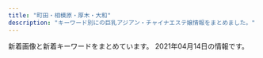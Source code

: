 ```yaml
---
title: "町田・相模原・厚木・大和"
description: "キーワード別にの巨乳アジアン・チャイナエステ嬢情報をまとめました。"
---
```


新着画像と新着キーワードをまとめています。
2021年04月14日の情報です。

<DmmAffiliateIns />
<KeywordTable
  shops={
    [
    {
        "url": "http://forever-est.xyz/",
        "station": "\u4e2d\u592e\u6797\u9593\u99c5\u5317\u53e3",
        "keywords": {
            "E": 1,
            "86": 9,
            "D": 8
        },
        "img_links": [
            "http://forever-est.xyz/images/line.jpg",
            "http://forever-est.xyz/images/girl10.png",
            "http://forever-est.xyz/images/girl3.png",
            "http://forever-est.xyz/images/ftb.jpg",
            "http://forever-est.xyz/images/tit1.jpg",
            "http://forever-est.xyz/images/but4.png",
            "http://forever-est.xyz/images/girl2.png",
            "http://forever-est.xyz/images/fbb.jpg",
            "http://forever-est.xyz/images/tit3.jpg",
            "http://forever-est.xyz/images/tit2.jpg",
            "http://forever-est.xyz/images/girl1.png",
            "http://forever-est.xyz/images/but5.png",
            "http://forever-est.xyz/images/but2.png",
            "http://forever-est.xyz/images/r01.jpg",
            "http://forever-est.xyz/images/r02.jpg",
            "http://forever-est.xyz/images/r03.jpg",
            "http://forever-est.xyz/images/girl6.png",
            "http://forever-est.xyz/images/girl8.png",
            "http://forever-est.xyz/images/line1.jpg",
            "http://forever-est.xyz/images/girl7.png",
            "http://forever-est.xyz/images/head1.jpg",
            "http://forever-est.xyz/images/but3.png",
            "http://forever-est.xyz/images/tit5.jpg",
            "http://forever-est.xyz/images/girl5.png",
            "http://forever-est.xyz/images/tit6.jpg",
            "http://forever-est.xyz/images/but1.png",
            "http://forever-est.xyz/images/but6.png",
            "http://forever-est.xyz/images/r04.jpg",
            "http://forever-est.xyz/images/girl9.png"
        ],
        "name": "\u5fc3\u306e\u5922"
    },
    {
        "img_links": [
            "http://hanabi-est.tokyo/images/300.png",
            "http://hanabi-est.tokyo/images/mimi.jpg",
            "http://hanabi-est.tokyo/images/tit-newface.png",
            "http://hanabi-est.tokyo/images/koko.jpg",
            "http://hanabi-est.tokyo/images/n-03.png",
            "http://hanabi-est.tokyo/images/a2.jpg",
            "http://hanabi-est.tokyo/images/yuki.jpg",
            "http://hanabi-est.tokyo/images/a1.jpg",
            "http://hanabi-est.tokyo/images/88.png",
            "http://hanabi-est.tokyo/images/sora.jpg",
            "http://hanabi-est.tokyo/images/tit-new.png",
            "http://hanabi-est.tokyo/images/aya.jpg",
            "http://hanabi-est.tokyo/images/p-r.png",
            "http://hanabi-est.tokyo/images/tite-staff.png",
            "http://hanabi-est.tokyo/images/200.png",
            "http://hanabi-est.tokyo/images/n-01.png",
            "http://hanabi-est.tokyo/images/tite-link.png",
            "http://hanabi-est.tokyo/images/a3.jpg",
            "http://hanabi-est.tokyo/images/a4.jpg",
            "http://hanabi-est.tokyo/images/a6.jpg",
            "http://hanabi-est.tokyo/images/a5.jpg",
            "http://hanabi-est.tokyo/images/mobile.png"
        ],
        "url": "http://hanabi-est.tokyo/",
        "station": "\u9db4\u9593\u99c5\u6771\u53e3",
        "name": "\u82b1\u706b",
        "keywords": {}
    },
    {
        "img_links": [
            "https://koi.reraku.work/images/s_link.jpg",
            "https://koi.reraku.work/images/ntop3.jpg",
            "https://koi.reraku.work/images/ntop6.jpg",
            "https://koi.reraku.work/photos/sites/25/2020/09/2020090503504425.jpg",
            "https://koi.reraku.work/images/top.jpg",
            "https://koi.reraku.work/photos/sites/25/2020/09/2020090309224715.jpg",
            "https://koi.reraku.work/images/s_news.jpg",
            "https://koi.reraku.work/images/s_staff1.jpg",
            "https://koi.reraku.work/images/s_staff.jpg",
            "https://koi.reraku.work/images/ntop4.jpg",
            "https://koi.reraku.work/images/ntop1.jpg",
            "https://koi.reraku.work/images/s_face.jpg",
            "https://koi.reraku.work/photos/sites/25/2020/09/202009030922489.jpg",
            "https://koi.reraku.work/images/ntop5.jpg",
            "https://koi.reraku.work/photos/sites/25/2020/09/2020090309224550.jpg",
            "https://koi.reraku.work/images/ntop2.jpg",
            "https://koi.reraku.work/images/end.jpg"
        ],
        "keywords": {
            "87": 8,
            "D": 16,
            "C": 12,
            "86": 8
        },
        "name": "\u604b",
        "url": "https://koi.reraku.work/",
        "station": "JR\u76f8\u6a21\u539f\u99c5\u5357\u53e3"
    },
    {
        "keywords": {
            "85": 4,
            "D": 28,
            "87": 24,
            "88": 4,
            "C": 4
        },
        "url": "http://www.ainotenshi.esturl.com/",
        "station": "\u672c\u539a\u6728\u99c5\u5317\u53e3",
        "name": "\u611b\u306e\u5929\u4f7f",
        "img_links": [
            "http://www.ainotenshi.esturl.com/images/barRecruit.png",
            "http://www.ainotenshi.esturl.com/files/002-03.jpg",
            "http://www.ainotenshi.esturl.com/files/004.jpg",
            "http://www.ainotenshi.esturl.com/images/header.png",
            "http://www.ainotenshi.esturl.com/files/006-03.jpg",
            "http://www.ainotenshi.esturl.com/files/002.jpg",
            "http://www.ainotenshi.esturl.com/files/007-02.jpg",
            "http://www.ainotenshi.esturl.com/images/btnTop.png",
            "http://www.ainotenshi.esturl.com/files/003-03.jpg",
            "http://www.ainotenshi.esturl.com/files/002-02.jpg",
            "http://www.ainotenshi.esturl.com/images/barLink.png",
            "http://www.ainotenshi.esturl.com/files/007-03.jpg",
            "http://www.ainotenshi.esturl.com/files/004-03.jpg",
            "http://www.ainotenshi.esturl.com/files/001-02.jpg",
            "http://www.ainotenshi.esturl.com/files/003.jpg",
            "http://www.ainotenshi.esturl.com/images/barTherapist.png",
            "http://www.ainotenshi.esturl.com/files/008-02.jpg",
            "http://www.ainotenshi.esturl.com/images/concept.png",
            "http://www.ainotenshi.esturl.com/files/004-02.jpg",
            "http://www.ainotenshi.esturl.com/files/001-03.jpg",
            "http://www.ainotenshi.esturl.com/images/barProfileSche.png",
            "http://www.ainotenshi.esturl.com/files/007.jpg",
            "http://www.ainotenshi.esturl.com/files/006.jpg",
            "http://www.ainotenshi.esturl.com/images/time.png",
            "http://www.ainotenshi.esturl.com/images/barProfile.png",
            "http://www.ainotenshi.esturl.com/files/006-02.jpg",
            "http://www.ainotenshi.esturl.com/images/backBtn.png",
            "http://www.ainotenshi.esturl.com/images/barAccess.png",
            "http://www.ainotenshi.esturl.com/images/barSystem.png",
            "http://www.ainotenshi.esturl.com/images/barSchedule.png",
            "http://www.ainotenshi.esturl.com/files/008.jpg",
            "http://www.ainotenshi.esturl.com/files/003-02.jpg",
            "http://www.ainotenshi.esturl.com/images/contentBottom.jpg",
            "http://www.ainotenshi.esturl.com/files/008-03.jpg",
            "http://www.ainotenshi.esturl.com/files/001.jpg",
            "http://www.ainotenshi.esturl.com/files/005.jpg",
            "http://www.ainotenshi.esturl.com/files/005-03.jpg",
            "http://www.ainotenshi.esturl.com/files/005-02.jpg"
        ]
    },
    {
        "img_links": [
            "http://yumenokoi.xyz.mn/images/mobile.jpg",
            "http://yumenokoi.xyz.mn/images/staff_bj3.jpg",
            "http://yumenokoi.xyz.mn/images/news1.jpg",
            "http://yumenokoi.xyz.mn/photos/sites/63/2020/08/2020082804382098.jpg",
            "http://yumenokoi.xyz.mn/photos/sites/63/2020/08/2020082804381466.jpg",
            "http://yumenokoi.xyz.mn/images/top.jpg",
            "http://yumenokoi.xyz.mn/images/2.jpg",
            "http://yumenokoi.xyz.mn/images/s_staff.jpg",
            "http://yumenokoi.xyz.mn/images/1.jpg",
            "http://yumenokoi.xyz.mn/images/info2.jpg",
            "http://yumenokoi.xyz.mn/images/s_link.jpg"
        ],
        "keywords": {
            "D": 2,
            "86": 2
        },
        "station": "\u5927\u548c\u99c5\u5317\u53e3",
        "url": "http://yumenokoi.xyz.mn/",
        "name": "\u5922\u306e\u604b"
    },
    {
        "name": "Miss Spa",
        "url": "http://koukoku.xyz/miss/",
        "img_links": [
            "http://koukoku.xyz/miss/css/staff/staff01-a.jpg",
            "http://koukoku.xyz/miss/css/nav/nav-001.png",
            "http://koukoku.xyz/miss/css/staff/staff02-a.jpg",
            "http://koukoku.xyz/miss/css/staff/staff03-a.jpg",
            "http://koukoku.xyz/miss/css/nav/nav-003.png",
            "http://koukoku.xyz/miss/css/nav/nav-006.png",
            "http://koukoku.xyz/miss/css/tel.png",
            "http://koukoku.xyz/miss/css/nav/nav-002.png",
            "http://koukoku.xyz/miss/css/nav/nav-005.png",
            "http://koukoku.xyz/miss/css/nav/nav-004.png",
            "http://koukoku.xyz/miss/css/top01.jpg"
        ],
        "keywords": {
            "87": 1,
            "89": 2,
            "E": 1,
            "D": 1,
            "C": 1
        },
        "station": "\u672c\u539a\u6728\u99c5\u5357\u53e3"
    },
    {
        "name": "AGEHA \uff5e\u30a2\u30b2\u30cf\uff5e",
        "station": "\u672c\u539a\u6728\u99c5\u5317\u53e3",
        "keywords": {
            "D": 12,
            "89": 1,
            "G": 1,
            "88": 3,
            "86": 9
        },
        "img_links": [
            "http://shegege.site/uploads/201224/1-20122412301I25.jpg",
            "http://shegege.site/uploads/191107/1-19110G5523cb.jpg",
            "http://shegege.site/uploads/200602/1-20060211364K04.jpg",
            "http://shegege.site/uploads/allimg/200711/1-200G1103624.jpg",
            "http://shegege.site/img/nav-002.png",
            "http://shegege.site/uploads/210305/1-2103051I911305.jpg",
            "http://shegege.site/img/nav-004.png",
            "http://shegege.site/uploads/210114/1-210114150150196.jpg",
            "http://shegege.site/uploads/200711/1-200G11036344J.jpg",
            "http://shegege.site/img/nav-001.png",
            "http://shegege.site/uploads/201128/1-20112Q01145319.jpg",
            "http://shegege.site/uploads/210329/1-21032ZT9543a.jpg",
            "http://shegege.site/img/tel.png",
            "http://shegege.site/img/nav-006.png",
            "http://shegege.site/uploads/201218/1-20121Q25123912.jpg",
            "http://shegege.site/uploads/190909/1-1ZZ9151421512.jpg",
            "http://shegege.site/img/nav-005.png",
            "http://shegege.site/uploads/200325/1-200325131632G7.jpg",
            "http://shegege.site/img/nav-003.png",
            "http://shegege.site/uploads/200619/1-200619150304G2.jpg",
            "http://shegege.site/uploads/200520/1-2005200S91a39.jpg"
        ],
        "url": "http://shegege.site/"
    },
    {
        "name": "CoCoa\u30fb\u30b3\u30b3\u30a2",
        "img_links": [
            "http://cocoa.jpest.net/images/tite-link.png",
            "http://cocoa.jpest.net/images/300.png",
            "http://cocoa.jpest.net/images/r3.jpg",
            "http://cocoa.jpest.net/images/p-r.png",
            "http://cocoa.jpest.net/images/g2.jpg",
            "http://cocoa.jpest.net/images/r6.jpg",
            "http://cocoa.jpest.net/images/88.png",
            "http://cocoa.jpest.net/images/tite-staff.png",
            "http://cocoa.jpest.net/images/g5.jpg",
            "http://cocoa.jpest.net/images/tit-new.png",
            "http://cocoa.jpest.net/images/g7.jpg",
            "http://cocoa.jpest.net/images/tit-newface.png",
            "http://cocoa.jpest.net/images/mobile.png",
            "http://cocoa.jpest.net/images/g3.jpg",
            "http://cocoa.jpest.net/images/n-01.png",
            "http://cocoa.jpest.net/images/200.png",
            "http://cocoa.jpest.net/images/r2.jpg",
            "http://cocoa.jpest.net/images/r4.jpg",
            "http://cocoa.jpest.net/images/r5.jpg",
            "http://cocoa.jpest.net/images/pickup.png",
            "http://cocoa.jpest.net/images/r1.jpg",
            "http://cocoa.jpest.net/images/n-03.png",
            "http://cocoa.jpest.net/images/g4.jpg",
            "http://cocoa.jpest.net/images/g1.jpg",
            "http://cocoa.jpest.net/images/g0.jpg",
            "http://cocoa.jpest.net/images/top.png",
            "http://cocoa.jpest.net/images/g6.jpg"
        ],
        "station": "\u5c0f\u7530\u6025\u76f8\u6a21\u539f\u99c5\u5357\u53e3",
        "url": "http://cocoa.jpest.net/",
        "keywords": {}
    },
    {
        "name": "\u3086\u304b",
        "img_links": [
            "http://sh-yuka.work/uploads/200728/1-200HQF02J29.jpg",
            "http://sh-yuka.work/uploads/200108/1-20010QQ625439.jpg",
            "http://sh-yuka.work/templets/default/picture/504339_7b83b5f415b04665924c4c26f4c5cd27_mv2_d_4812_2043_s_2.png",
            "http://sh-yuka.work/templets/default/picture/504339_7edd816c8a6a4b8dafc32c0979bee964_mv2_d_2480_3508_s_4_2.png",
            "http://sh-yuka.work/templets/default/picture/504339_80887437d74b4abab793825cf10fcfba_mv2_d_2586_2860_s_4_2.png",
            "http://sh-yuka.work/uploads/200714/1-200G409461R02.jpg",
            "http://sh-yuka.work/templets/default/picture/504339_24789f5562fa4f088be0b1134410514e_mv2.png",
            "http://sh-yuka.work/templets/default/picture/504339_d693404efae04362b04d73de913d8851_mv2_d_2084_2084_s_2.png",
            "http://sh-yuka.work/uploads/200721/1-200H1105351319.jpg",
            "http://sh-yuka.work/uploads/200108/1-20010QQ532137.jpg",
            "http://sh-yuka.work/uploads/190717/1-1ZGG5544L32.jpg",
            "http://sh-yuka.work/uploads/201008/1-20100P93R4V3.jpg",
            "http://sh-yuka.work/uploads/210120/1-21012009301MY.jpg",
            "http://sh-yuka.work/templets/default/picture/504339_f7143674e10f4748b569cd7df1c9af02_mv2.png",
            "http://sh-yuka.work/uploads/190929/1-1Z929192K4454.jpg",
            "http://sh-yuka.work/templets/default/picture/504339_9d7e65f16b2c4ad8932aacf9b075d81f_mv2_d_4724_7087_s_4_2.png",
            "http://sh-yuka.work/templets/default/picture/504339_60927e81bc2741dd89c63cce2eeb277d_mv2.png",
            "http://sh-yuka.work/templets/default/picture/504339_6ac3d0c415404d4caea8f7806efc469e_mv2.png",
            "http://sh-yuka.work/templets/default/picture/504339_7e953fa3f1dd41aea09a25d07159362b_mv2.png",
            "http://sh-yuka.work/uploads/200108/1-20010QQI61H.jpg",
            "http://sh-yuka.work/templets/default/picture/504339_9994463d0234418bb05113314e8f9a17_mv2_d_4724_7369_s_4_2.png",
            "http://sh-yuka.work/uploads/200629/1-200629151R5E6.jpg",
            "http://sh-yuka.work/templets/default/picture/504339_21227f8954fd409581482fb167a52224_mv2.png",
            "http://sh-yuka.work/uploads/190717/1-1ZGG5550JX.jpg",
            "http://sh-yuka.work/uploads/210127/1-21012G32SV48.jpg",
            "http://sh-yuka.work/uploads/201218/1-20121Q1033GH.jpg",
            "http://sh-yuka.work/templets/default/picture/504339_81364141ef784efdac0337206b586e85_mv2.png",
            "http://sh-yuka.work/templets/default/picture/close.png",
            "http://sh-yuka.work/templets/default/picture/504339_c3603a5d59b54b2793cbf3fbd516de13_mv2.png",
            "http://sh-yuka.work/uploads/200930/1-200930103059A0.jpg",
            "http://sh-yuka.work/templets/default/picture/504339_f7143674e10f4748b569cd7df1c9af02_mv2(1).png",
            "http://sh-yuka.work/templets/default/picture/504339_53f4914fb1244a5581c45fbe8fe05e15_mv2_d_2835_2953_s_4_2.png",
            "http://sh-yuka.work/templets/default/picture/504339_042c5bafc5f34692af2ee5e33bdba1e7_mv2.png",
            "http://sh-yuka.work/uploads/200706/1-200F614263ab.jpg"
        ],
        "keywords": {
            "85": 3,
            "86": 4,
            "D": 5,
            "C": 1
        },
        "station": "\u4e2d\u592e\u6797\u9593\u99c5\u897f\u53e3",
        "url": "http://sh-yuka.work/"
    },
    {
        "station": "JR\u76f8\u6a21\u539f\u99c5\u5357\u53e3",
        "url": "http://cireven.xyz/",
        "name": "Leon",
        "keywords": {
            "F": 1,
            "88": 3,
            "84": 1,
            "C": 16,
            "85": 1,
            "86": 2,
            "D": 7
        },
        "img_links": [
            "http://cireven.xyz/uploads/210129/1-210129130400407.jpg",
            "http://cireven.xyz/uploads/allimg/210412/1-210412162230.jpg",
            "http://cireven.xyz/uploads/allimg/210129/1-210129130411.jpg",
            "http://cireven.xyz/uploads/210129/1-21012912493G25.jpg",
            "http://cireven.xyz/webstyle/sp_ico06.png",
            "http://cireven.xyz/uploads/210412/1-210412162031417.jpg",
            "http://cireven.xyz/uploads/210227/1-21022G10ZE32.jpg",
            "http://cireven.xyz/uploads/210412/1-210412162131A7.jpg",
            "http://cireven.xyz/uploads/allimg/210412/1-210412162117.jpg",
            "http://cireven.xyz/uploads/210412/1-21041216205T51.jpg",
            "http://cireven.xyz/uploads/allimg/210128/1-21012Q05455D4.jpg",
            "http://cireven.xyz/uploads/210129/1-210129130329438.jpg",
            "http://cireven.xyz/uploads/210129/1-2101291252221D.jpg",
            "http://cireven.xyz/webstyle/sp_ico02.png",
            "http://cireven.xyz/webstyle/sp_header.png",
            "http://cireven.xyz/uploads/allimg/210129/1-210129124913.jpg",
            "http://cireven.xyz/webstyle/sp_ico03.png",
            "http://cireven.xyz/uploads/210412/1-210412162209B0.jpg",
            "http://cireven.xyz/uploads/allimg/210129/1-210129125252.jpg",
            "http://cireven.xyz/webstyle/end.png",
            "http://cireven.xyz/uploads/allimg/210128/1-21012Q63642E1.jpg",
            "http://cireven.xyz/uploads/allimg/210128/1-21012Q63AN54.jpg",
            "http://cireven.xyz/uploads/allimg/210128/1-21012Q63FW16.jpg",
            "http://cireven.xyz/webstyle/sp_ico01.png",
            "http://cireven.xyz/uploads/allimg/210129/1-210129125008.jpg",
            "http://cireven.xyz/uploads/allimg/210129/1-210129130341.jpg",
            "http://cireven.xyz/uploads/allimg/210412/1-210412162041.jpg",
            "http://cireven.xyz/webstyle/sp_ico05.png",
            "http://cireven.xyz/uploads/allimg/210128/1-21012Q63611Z2.jpg",
            "http://cireven.xyz/webstyle/info.jpg",
            "http://cireven.xyz/uploads/210129/1-210129124U0225.jpg",
            "http://cireven.xyz/webstyle/sp_ico04.png"
        ]
    },
    {
        "keywords": {
            "\u4e73": 1,
            "D": 6
        },
        "url": "http://kiminoharu.xyz/",
        "name": "\u541b\u306e\u6625",
        "img_links": [
            "http://kiminoharu.xyz/images/g2.jpg",
            "http://kiminoharu.xyz/images/g0.jpg",
            "http://kiminoharu.xyz/images/g11.jpg",
            "http://kiminoharu.xyz/images/r4.jpg",
            "http://kiminoharu.xyz/images/g1.jpg",
            "http://kiminoharu.xyz/images/003.jpg",
            "http://kiminoharu.xyz/images/g45.jpg",
            "http://kiminoharu.xyz/images/g33.jpg",
            "http://kiminoharu.xyz/images/s4.jpg",
            "http://kiminoharu.xyz/images/s2.jpg",
            "http://kiminoharu.xyz/images/r1.jpg",
            "http://kiminoharu.xyz/images/g4.jpg",
            "http://kiminoharu.xyz/images/r3.jpg",
            "http://kiminoharu.xyz/images/g3.jpg",
            "http://kiminoharu.xyz/images/g67.jpg",
            "http://kiminoharu.xyz/images/g22.jpg",
            "http://kiminoharu.xyz/images/g6.jpg",
            "http://kiminoharu.xyz/images/001.jpg",
            "http://kiminoharu.xyz/images/r2.jpg",
            "http://kiminoharu.xyz/images/g5.jpg",
            "http://kiminoharu.xyz/images/s1.jpg",
            "http://kiminoharu.xyz/images/g44.jpg",
            "http://kiminoharu.xyz/images/g66.jpg",
            "http://kiminoharu.xyz/images/0.png",
            "http://kiminoharu.xyz/images/002.jpg",
            "http://kiminoharu.xyz/images/s3.jpg"
        ],
        "station": "JR\u6a4b\u672c\u99c5\u5317\u53e3"
    },
    {
        "station": "\u76f8\u6a21\u5927\u91ce\u99c5\u5317\u53e3",
        "keywords": {
            "C": 14,
            "D": 8,
            "E": 4,
            "87": 2,
            "86": 10
        },
        "url": "http://www.iyashihonpo.iesjp.com/",
        "img_links": [
            "http://www.iyashihonpo.iesjp.com/images/coverParts.png",
            "http://www.iyashihonpo.iesjp.com/files/007-03.jpg",
            "http://www.iyashihonpo.iesjp.com/files/004-03.jpg",
            "http://www.iyashihonpo.iesjp.com/files/004.jpg",
            "http://www.iyashihonpo.iesjp.com/images/infoSlide01.jpg",
            "http://www.iyashihonpo.iesjp.com/files/001-02.jpg",
            "http://www.iyashihonpo.iesjp.com/files/007-02.jpg",
            "http://www.iyashihonpo.iesjp.com/files/007.jpg",
            "http://www.iyashihonpo.iesjp.com/files/006-02.jpg",
            "http://www.iyashihonpo.iesjp.com/files/006.jpg",
            "http://www.iyashihonpo.iesjp.com/files/005.jpg",
            "http://www.iyashihonpo.iesjp.com/files/002-03.jpg",
            "http://www.iyashihonpo.iesjp.com/files/002-02.jpg",
            "http://www.iyashihonpo.iesjp.com/files/006-03.jpg",
            "http://www.iyashihonpo.iesjp.com/files/004-02.jpg",
            "http://www.iyashihonpo.iesjp.com/files/005-03.jpg",
            "http://www.iyashihonpo.iesjp.com/files/005-02.jpg",
            "http://www.iyashihonpo.iesjp.com/images/backlistbtn.png",
            "http://www.iyashihonpo.iesjp.com/files/001-03.jpg",
            "http://www.iyashihonpo.iesjp.com/files/001.jpg",
            "http://www.iyashihonpo.iesjp.com/files/002.jpg",
            "http://www.iyashihonpo.iesjp.com/images/attention.png"
        ],
        "name": "\u7652\u3057\u672c\u8217"
    },
    {
        "station": "\u5357\u6797\u9593\u99c5\u897f\u53e3",
        "keywords": {},
        "img_links": [
            "http://relax-free.info/iyashinomori/images/bar-other.png",
            "http://relax-free.info/iyashinomori/images/footter.png",
            "http://relax-free.info/iyashinomori/staff/staff-mika.png",
            "http://relax-free.info/iyashinomori/images/index.png",
            "http://relax-free.info/iyashinomori/images/c-therapist.png",
            "http://relax-free.info/iyashinomori/images/c-top.png",
            "http://relax-free.info/iyashinomori/images/pic7.jpg",
            "http://relax-free.info/iyashinomori/images/bar-therapist.png",
            "http://relax-free.info/iyashinomori/images/bar-cam.png",
            "http://relax-free.info/iyashinomori/images/b-qr.jpg",
            "http://relax-free.info/iyashinomori/staff/staff-haru.png",
            "http://relax-free.info/iyashinomori/images/bar-newface.png",
            "http://relax-free.info/iyashinomori/images/b-tel.png",
            "http://relax-free.info/iyashinomori/images/c-interior.png",
            "http://relax-free.info/iyashinomori/images/bar-news.png",
            "http://relax-free.info/iyashinomori/images/pic1.jpg",
            "http://relax-free.info/iyashinomori/staff/staff-mai.png",
            "http://relax-free.info/iyashinomori/images/bill.jpg",
            "http://relax-free.info/iyashinomori/images/pic2.jpg",
            "http://relax-free.info/iyashinomori/images/bar-interior.png",
            "http://relax-free.info/iyashinomori/images/pic8.jpg"
        ],
        "name": "\u7652\u3057\u306e\u68ee",
        "url": "http://relax-free.info/iyashinomori/"
    },
    {
        "keywords": {
            "D": 1,
            "87": 1,
            "89": 1,
            "86": 2,
            "E": 3
        },
        "station": "\u672c\u539a\u6728\u99c5\u5317\u53e3",
        "img_links": [
            "http://starrysky.ebb.jp/1-1Z22G61510229.jpg",
            "http://starrysky.ebb.jp/top.jpg",
            "http://starrysky.ebb.jp/s_news.jpg",
            "http://starrysky.ebb.jp/s3.jpg",
            "http://starrysky.ebb.jp/1-1Z22G6095Y93.jpg",
            "http://starrysky.ebb.jp/1-1Z62614493c92.jpg",
            "http://starrysky.ebb.jp/news_bj1.jpg",
            "http://starrysky.ebb.jp/news_bj3.jpg",
            "http://starrysky.ebb.jp/1-1Z22G60923956.jpg",
            "http://starrysky.ebb.jp/s_staff.png",
            "http://starrysky.ebb.jp/s1.jpg",
            "http://starrysky.ebb.jp/1-1Z22G61421M9.jpg",
            "http://starrysky.ebb.jp/1-1Z22G61430623.jpg",
            "http://starrysky.ebb.jp/1-1Z22G6112QR.jpg",
            "http://starrysky.ebb.jp/info.jpg"
        ],
        "url": "http://starrysky.ebb.jp/",
        "name": "\u661f\u306e\u7a7a"
    },
    {
        "keywords": {},
        "url": "http://rose.estheya.com/",
        "name": "ROSE \uff5e\u30ed\u30fc\u30ba\uff5e",
        "station": "\u5927\u548c\u99c5\u5357\u53e3",
        "img_links": [
            "http://rose.estheya.com/css/staff/staff01-a.jpg",
            "http://rose.estheya.com/css/top01.jpg"
        ]
    },
    {
        "keywords": {},
        "name": "\u30a2\u30ab\u30b9\u30ea\u30cf\u30a6\u30b9",
        "station": "\u672c\u539a\u6728\u99c5\u6771\u53e3",
        "url": "http://mai.abnavi.info/",
        "img_links": []
    },
    {
        "name": "dorami",
        "img_links": [
            "http://dorami-jp.work/static/picture/esthe1.jpg",
            "http://dorami-jp.work/uploads/210329/1-21032912593a27.jpg",
            "http://dorami-jp.work/static/picture/main1.jpg",
            "http://dorami-jp.work/static/picture/staff_t.png",
            "http://dorami-jp.work/static/picture/info_t.png",
            "http://dorami-jp.work/uploads/201212/1-201212100RL28.jpg",
            "http://dorami-jp.work/static/picture/home.png",
            "http://dorami-jp.work/uploads/201212/1-201212100Q2220.jpg",
            "http://dorami-jp.work/uploads/210213/1-21021312211V96.jpg",
            "http://dorami-jp.work/static/picture/staff.png",
            "http://dorami-jp.work/static/picture/footer-r.png",
            "http://dorami-jp.work/uploads/210315/1-210315101326118.jpg",
            "http://dorami-jp.work/static/picture/esthe3.jpg",
            "http://dorami-jp.work/static/picture/ac2.jpg",
            "http://dorami-jp.work/static/picture/footer-l.png",
            "http://dorami-jp.work/static/picture/esthe2.jpg",
            "http://dorami-jp.work/static/picture/ac1.jpg",
            "http://dorami-jp.work/static/picture/sys1.png",
            "http://dorami-jp.work/uploads/201212/1-201212100Ja10.jpg"
        ],
        "keywords": {},
        "url": "http://dorami-jp.work/",
        "station": "\u672c\u539a\u6728\u99c5\u5317\u53e3"
    },
    {
        "station": "\u76f8\u6a21\u5927\u91ce\u99c5\u5357\u53e3",
        "name": "\u871c\u30fb\u307f\u3064",
        "img_links": [],
        "url": "https://mitsu.iest.info/",
        "keywords": {}
    },
    {
        "name": "LEO\uff5e\u30ec\u30aa\uff5e",
        "station": "\u5c0f\u7530\u6025\u76f8\u6a21\u539f\u99c5\u5357\u53e3",
        "url": "http://sh-leo.work/",
        "keywords": {},
        "img_links": [
            "http://sh-leo.work/picture/q.png",
            "http://sh-leo.work/picture/s_1.jpg",
            "http://sh-leo.work/picture/fm2.png",
            "http://sh-leo.work/picture/top_sin3.jpg",
            "http://sh-leo.work/picture/p3_ct1.png",
            "http://sh-leo.work/picture/shinphoto1.jpg",
            "http://sh-leo.work/picture/shinphoto4.jpg",
            "http://sh-leo.work/picture/shinphoto2.jpg",
            "http://sh-leo.work/picture/shinphoto3.jpg",
            "http://sh-leo.work/picture/fm4.png",
            "http://sh-leo.work/picture/frames.png",
            "http://sh-leo.work/picture/topimg2.jpg",
            "http://sh-leo.work/picture/top_t5.png",
            "http://sh-leo.work/picture/fm6.png",
            "http://sh-leo.work/picture/topimg1.jpg",
            "http://sh-leo.work/picture/age.png",
            "http://sh-leo.work/picture/p6_ct1.png",
            "http://sh-leo.work/picture/faq_st1.png",
            "http://sh-leo.work/picture/p4_ct1.png",
            "http://sh-leo.work/picture/p4_ct1_sub1.png",
            "http://sh-leo.work/picture/s_4.jpg",
            "http://sh-leo.work/picture/top_t2.png",
            "http://sh-leo.work/picture/fm5.png",
            "http://sh-leo.work/picture/s_2.jpg",
            "http://sh-leo.work/picture/top_pickback.png",
            "http://sh-leo.work/picture/fm3.png",
            "http://sh-leo.work/picture/topimg3.jpg",
            "http://sh-leo.work/picture/p2_ct1.png",
            "http://sh-leo.work/picture/att.png",
            "http://sh-leo.work/picture/s_3.jpg",
            "http://sh-leo.work/picture/top_t3.png",
            "http://sh-leo.work/picture/a.png",
            "http://sh-leo.work/picture/top_t4.png",
            "http://sh-leo.work/picture/top_t8.png",
            "http://sh-leo.work/picture/camp20180713_2.png",
            "http://sh-leo.work/picture/fm1.png",
            "http://sh-leo.work/picture/frameback.png",
            "http://sh-leo.work/picture/top_sin1.jpg",
            "http://sh-leo.work/picture/top_t1.png",
            "http://sh-leo.work/picture/top_sin2.jpg",
            "http://sh-leo.work/picture/optionrev1.png",
            "http://sh-leo.work/picture/s_5.jpg",
            "http://sh-leo.work/picture/faq_st2.png"
        ]
    },
    {
        "name": "\u767e\u5408",
        "station": "\u753a\u7530\u99c5\u5317\u53e3",
        "img_links": [
            "http://www.yuri.esjoho.com/files/004-02.jpg",
            "http://www.yuri.esjoho.com/images/nbj3.jpg",
            "http://www.yuri.esjoho.com/images/top.jpg",
            "http://www.yuri.esjoho.com/files/002-02.jpg",
            "http://www.yuri.esjoho.com/files/004-03.jpg",
            "http://www.yuri.esjoho.com/files/002-03.jpg",
            "http://www.yuri.esjoho.com/files/003.jpg",
            "http://www.yuri.esjoho.com/files/003-02.jpg",
            "http://www.yuri.esjoho.com/files/003-03.jpg",
            "http://www.yuri.esjoho.com/images/s_staff.jpg",
            "http://www.yuri.esjoho.com/images/s_pick.jpg",
            "http://www.yuri.esjoho.com/files/004.jpg",
            "http://www.yuri.esjoho.com/images/mobile.jpg",
            "http://www.yuri.esjoho.com/files/002.jpg",
            "http://www.yuri.esjoho.com/files/001.jpg",
            "http://www.yuri.esjoho.com/images/end1.png",
            "http://www.yuri.esjoho.com/images/s_news.jpg",
            "http://www.yuri.esjoho.com/files/001-03.jpg",
            "http://www.yuri.esjoho.com/images/gallery1.jpg",
            "http://www.yuri.esjoho.com/images/1.jpg",
            "http://www.yuri.esjoho.com/files/001-02.jpg",
            "http://www.yuri.esjoho.com/images/s_info.jpg"
        ],
        "keywords": {
            "88": 2,
            "F": 2,
            "E": 2,
            "D": 4,
            "89": 2,
            "87": 4
        },
        "url": "http://www.yuri.esjoho.com/"
    },
    {
        "name": "\u3084\u3059\u3089\u304e",
        "keywords": {
            "C": 12,
            "87": 10,
            "86": 10,
            "D": 20
        },
        "url": "http://yasuragi.tyo.ac/",
        "img_links": [
            "http://yasuragi.tyo.ac/images/s_news.png",
            "http://yasuragi.tyo.ac/images/room1.jpg",
            "http://yasuragi.tyo.ac/images/s_link.png",
            "http://yasuragi.tyo.ac/images/room3.jpg",
            "http://yasuragi.tyo.ac/images/room4.jpg",
            "http://yasuragi.tyo.ac/images/s_staff.png",
            "http://yasuragi.tyo.ac/photos/sites/55/2019/12/2019121604403165.jpg",
            "http://yasuragi.tyo.ac/images/room2.jpg",
            "http://yasuragi.tyo.ac/photos/sites/55/2019/12/2019121604403829.jpg",
            "http://yasuragi.tyo.ac/images/mobile.jpg",
            "http://yasuragi.tyo.ac/images/s3.jpg",
            "http://yasuragi.tyo.ac/images/end.jpg",
            "http://yasuragi.tyo.ac/photos/sites/55/2019/12/2019121604403490.jpg",
            "http://yasuragi.tyo.ac/images/news_bj1.png",
            "http://yasuragi.tyo.ac/images/news_bj3.png",
            "http://yasuragi.tyo.ac/images/top.jpg",
            "http://yasuragi.tyo.ac/photos/sites/55/2021/01/2021012006485092.jpg"
        ],
        "station": "\u5c0f\u7530\u6025\u7dda\u753a\u7530\u99c5\u897f\u53e3"
    },
    {
        "url": "http://a-relax.info",
        "img_links": [
            "http://a-relax.info/girl/014.jpg",
            "http://a-relax.info/images/index_08.jpg",
            "http://a-relax.info/images/index_09.jpg",
            "http://a-relax.info/images/rec_19.jpg",
            "http://a-relax.info/images/index_16.jpg",
            "http://a-relax.info/images/index_37.jpg",
            "http://a-relax.info/images/index_03.jpg",
            "http://a-relax.info/girl/023.jpg",
            "http://a-relax.info/girl/016.jpg",
            "http://a-relax.info/images/index_10.jpg",
            "http://a-relax.info/images/index_34.jpg",
            "http://a-relax.info/images/r03.jpg",
            "http://a-relax.info/images/index_02.jpg",
            "http://a-relax.info/images/staff_19.jpg",
            "http://a-relax.info/girl/011.jpg",
            "http://a-relax.info/girl/02.jpg",
            "http://a-relax.info/girl/013.jpg",
            "http://a-relax.info/girl/03.jpg",
            "http://a-relax.info/images/index_27.jpg",
            "http://a-relax.info/images/index_35.jpg",
            "http://a-relax.info/girl/01.jpg",
            "http://a-relax.info/images/index_01.jpg",
            "http://a-relax.info/images/info_19.jpg",
            "http://a-relax.info/images/02.jpg",
            "http://a-relax.info/girl/021.jpg",
            "http://a-relax.info/images/index_13.jpg",
            "http://a-relax.info/images/sub_23.jpg",
            "http://a-relax.info/images/index_31.jpg",
            "http://a-relax.info/girl/025.jpg",
            "http://a-relax.info/images/index_25.jpg",
            "http://a-relax.info/images/index_14.jpg",
            "http://a-relax.info/girl/04.jpg",
            "http://a-relax.info/girl/018.jpg",
            "http://a-relax.info/images/info_01.jpg",
            "http://a-relax.info/images/r05.jpg",
            "http://a-relax.info/images/index_36.jpg",
            "http://a-relax.info/images/index_32.jpg",
            "http://a-relax.info/girl/024.jpg",
            "http://a-relax.info/girl/026.jpg",
            "http://a-relax.info/images/index_22.jpg",
            "http://a-relax.info/images/index_06.jpg",
            "http://a-relax.info/images/r01.jpg",
            "http://a-relax.info/images/01.jpg",
            "http://a-relax.info/images/index_40.jpg",
            "http://a-relax.info/girl/022.jpg",
            "http://a-relax.info/images/index_24.jpg",
            "http://a-relax.info/images/index_20.jpg",
            "http://a-relax.info/images/index_23.jpg",
            "http://a-relax.info/images/r04.jpg",
            "http://a-relax.info/images/index_28.jpg",
            "http://a-relax.info/girl/017.jpg",
            "http://a-relax.info/girl/05.jpg",
            "http://a-relax.info/images/r02.jpg",
            "http://a-relax.info/images/index_04.jpg",
            "http://a-relax.info/images/index_38.jpg",
            "http://a-relax.info/images/rec.jpg",
            "http://a-relax.info/images/index_18.jpg",
            "http://a-relax.info/images/index_12.jpg",
            "http://a-relax.info/girl/00.jpg",
            "http://a-relax.info/images/index_11.jpg",
            "http://a-relax.info/images/index_15.jpg",
            "http://a-relax.info/images/staff_01.jpg",
            "http://a-relax.info/images/index_07.jpg",
            "http://a-relax.info/images/index_29.jpg",
            "http://a-relax.info/images/index_17.jpg",
            "http://a-relax.info/girl/019.jpg"
        ],
        "name": "\u3075\u308c\u3042\u3044",
        "keywords": {
            "80": 1,
            "D": 6,
            "C": 8,
            "F": 1,
            "87": 3,
            "E": 1,
            "88": 1,
            "92": 1,
            "90": 1,
            "85": 3,
            "89": 2,
            "86": 5
        },
        "station": "\u5357\u6797\u9593\u99c5\u897f\u53e3"
    },
    {
        "url": "http://dream.ebb.jp/",
        "station": "JR\u753a\u7530\u99c5",
        "img_links": [
            "http://dream.ebb.jp/head_2_4332_1544580584367843.jpg",
            "http://dream.ebb.jp/staff_7170_1544625837499078.jpg",
            "http://dream.ebb.jp/fengjing3.jpg",
            "http://dream.ebb.jp/fengjing4.jpg",
            "http://dream.ebb.jp/g1.jpg",
            "http://dream.ebb.jp/head_3_4332_1544580584869237.jpg",
            "http://dream.ebb.jp/staff_7559_1547886875744350.jpg",
            "http://dream.ebb.jp/head_4_4332_1544580584784110.jpg",
            "http://dream.ebb.jp/g2.jpg",
            "http://dream.ebb.jp/fengjing2.jpg",
            "http://dream.ebb.jp/fengjing1.jpg",
            "http://dream.ebb.jp/head_1_4332_15445805847677.jpg"
        ],
        "name": "\u591c\u306e\u5922",
        "keywords": {
            "85": 1,
            "88": 1,
            "84": 1,
            "F": 1,
            "90": 1,
            "E": 2,
            "C": 1
        }
    },
    {
        "url": "http://mrgurokisetsu.tokyo/",
        "name": "MINA",
        "station": "\u6d77\u8001\u540d\u99c5\u5357\u53e3",
        "keywords": {
            "85": 5,
            "88": 2,
            "C": 16,
            "D": 4
        },
        "img_links": [
            "http://mrgurokisetsu.tokyo/uploads/181218/1-1Q21R106025N.png",
            "http://mrgurokisetsu.tokyo/uploads/200828/1-200RP92305117.jpg",
            "http://mrgurokisetsu.tokyo/uploads/200828/1-200RP931222A.jpg",
            "http://mrgurokisetsu.tokyo/uploads/200828/1-200RP919363I.jpg",
            "http://mrgurokisetsu.tokyo/uploads/201114/1-201114140IG24.jpg",
            "http://mrgurokisetsu.tokyo/uploads/200828/1-200RP92032509.jpg",
            "http://mrgurokisetsu.tokyo/uploads/200828/1-200RP92115101.jpg",
            "http://mrgurokisetsu.tokyo/uploads/200828/1-200RP93113I1.jpg",
            "http://mrgurokisetsu.tokyo/uploads/200828/1-200RP92314957.jpg",
            "http://mrgurokisetsu.tokyo/uploads/200828/1-200RP9192Y24.jpg",
            "http://mrgurokisetsu.tokyo/uploads/181219/1-1Q2191A133208.jpg",
            "http://mrgurokisetsu.tokyo/uploads/181219/1-1Q2191A044L9.jpg",
            "http://mrgurokisetsu.tokyo/uploads/181219/1-1Q21915324H06.jpg",
            "http://mrgurokisetsu.tokyo/uploads/201026/1-201026161220H2.jpg",
            "http://mrgurokisetsu.tokyo/images/top-sp.png",
            "http://mrgurokisetsu.tokyo/images/end.png",
            "http://mrgurokisetsu.tokyo/uploads/181218/1-1Q21R10G3C3.png",
            "http://mrgurokisetsu.tokyo/uploads/181218/1-1Q21R10649544.png",
            "http://mrgurokisetsu.tokyo/uploads/181218/1-1Q21R10626151.png",
            "http://mrgurokisetsu.tokyo/uploads/181219/1-1Q219153224547.jpg",
            "http://mrgurokisetsu.tokyo/uploads/200828/1-200RP92124K5.jpg",
            "http://mrgurokisetsu.tokyo/uploads/200828/1-200RP92022417.jpg"
        ]
    },
    {
        "url": "http://aes-mens.com/",
        "keywords": {
            "C": 7
        },
        "station": "\u76f8\u6a21\u5927\u91ce\u99c5\u6771\u53e3",
        "name": "\u5c0f\u60aa\u9b54\u30bb\u30e9\u30d4\u30fc",
        "img_links": [
            "http://aes-mens.com/scdl/staff/10121.jpg",
            "http://aes-mens.com/scdl/staff/10111.jpg",
            "http://aes-mens.com/pic/head.jpg",
            "http://aes-mens.com/img/ttl_concept.png",
            "http://aes-mens.com/img/mainft.jpg",
            "http://aes-mens.com/pic/topimg1.jpg",
            "http://aes-mens.com/img/paypay.png",
            "http://aes-mens.com/img/ttl_staff.png",
            "http://aes-mens.com/img/foot.jpg",
            "http://aes-mens.com/pic/topimg2.jpg",
            "http://aes-mens.com/img/conmsg.png",
            "http://aes-mens.com/scdl/staff/10101.jpg",
            "http://aes-mens.com/pic/topimg3.jpg"
        ]
    },
    {
        "url": "http://in-esthe.com/cocochi/",
        "station": "JR\u6df5\u91ce\u8fba\u99c5\u5317\u53e3",
        "keywords": {
            "D": 11,
            "E": 1,
            "87": 2,
            "82": 3,
            "90": 6,
            "88": 2,
            "86": 1,
            "C": 4,
            "83": 2
        },
        "name": "COCOCHI",
        "img_links": [
            "http://in-esthe.com/cocochi/imge/p-13.jpg",
            "http://in-esthe.com/cocochi/imge/p-6.jpg",
            "http://in-esthe.com/cocochi/imge/p-5.jpg",
            "http://in-esthe.com/cocochi/imge/p-18.jpg",
            "http://in-esthe.com/cocochi/imge/tel.jpg",
            "http://in-esthe.com/cocochi/imge/interior_t.jpg",
            "http://in-esthe.com/cocochi/imge/sys.png",
            "http://in-esthe.com/cocochi/imge/p-9.jpg",
            "http://in-esthe.com/cocochi/imge/p-12.jpg",
            "http://in-esthe.com/cocochi/imge/p-19.jpg",
            "http://in-esthe.com/cocochi/imge/p-1.jpg",
            "http://in-esthe.com/cocochi/imge/p-20.jpg",
            "http://in-esthe.com/cocochi/imge/s0.png",
            "http://in-esthe.com/cocochi/imge/s1.png",
            "http://in-esthe.com/cocochi/imge/p-2.jpg",
            "http://in-esthe.com/cocochi/imge/p-15.jpg",
            "http://in-esthe.com/cocochi/imge/int2.png",
            "http://in-esthe.com/cocochi/imge/p-4.jpg",
            "http://in-esthe.com/cocochi/imge/staff_t.jpg",
            "http://in-esthe.com/cocochi/imge/ta.jpg",
            "http://in-esthe.com/cocochi/imge/p-3.jpg",
            "http://in-esthe.com/cocochi/imge/p-10.jpg",
            "http://in-esthe.com/cocochi/imge/p-16.jpg",
            "http://in-esthe.com/cocochi/imge/p-14.jpg",
            "http://in-esthe.com/cocochi/imge/botton.jpg"
        ]
    },
    {
        "url": "http://tuboan.xyz/",
        "station": "\u672c\u539a\u6728\u99c5\u5317\u53e3",
        "name": "\u307b\u307b\u3048\u307f",
        "keywords": {},
        "img_links": [
            "http://tuboan.xyz/_src/32794321/wechatimg164.jpg",
            "http://tuboan.xyz/_src/32794348/wechatimg164.jpg",
            "http://tuboan.xyz/_src/32876943/wechatimg179.jpg",
            "http://tuboan.xyz/_src/32794344/wechatimg120.jpg",
            "http://tuboan.xyz/_src/32794330/line1.png",
            "http://tuboan.xyz/_src/35851913/wechatimg307.jpg",
            "http://tuboan.xyz/_src/35851941/line1.png",
            "http://tuboan.xyz/_src/32794327/wechatimg134.jpg",
            "http://tuboan.xyz/_src/32794244/3_20190531100402371.jpg",
            "http://tuboan.xyz/_src/32794346/line1.png",
            "http://tuboan.xyz/_src/39443180/line1.png",
            "http://tuboan.xyz/_src/32794328/wechatimg131.jpg",
            "http://tuboan.xyz/_src/32794350/line1.png",
            "http://tuboan.xyz/_src/32794250/line1.png",
            "http://tuboan.xyz/_src/32794210/info.jpg",
            "http://tuboan.xyz/_src/32794205/s_news.png",
            "http://tuboan.xyz/_src/32794329/3_20190531100402371.jpg",
            "http://tuboan.xyz/_src/32794278/wechatimg178.jpg",
            "http://tuboan.xyz/_src/39443177/wechatimg76.jpg",
            "http://tuboan.xyz/_src/32794240/line1.png",
            "http://tuboan.xyz/_src/39443173/wechatimg76.jpg",
            "http://tuboan.xyz/_src/32794184/sign.png",
            "http://tuboan.xyz/_src/32794360/wechatimg5740.jpg",
            "http://tuboan.xyz/_src/32794214/end.jpg",
            "http://tuboan.xyz/_src/32794359/wechatimg148.jpg",
            "http://tuboan.xyz/_src/32794332/wechatimg134.jpg",
            "http://tuboan.xyz/_src/32876882/1_20190531100800502.jpg",
            "http://tuboan.xyz/_src/32846891/wechatimg134.jpg",
            "http://tuboan.xyz/_src/32794358/wechatimg148.jpg",
            "http://tuboan.xyz/_src/32794238/zi_staff.png",
            "http://tuboan.xyz/_src/32794246/line1.png",
            "http://tuboan.xyz/_src/32794352/1_20190531100800502.jpg",
            "http://tuboan.xyz/_src/32794342/line1.png",
            "http://tuboan.xyz/_src/32794334/line1.png",
            "http://tuboan.xyz/_src/32794325/wechatimg162.jpg",
            "http://tuboan.xyz/_src/32794248/wechatimg131.jpg",
            "http://tuboan.xyz/_src/32794280/wechatimg176.jpg",
            "http://tuboan.xyz/_src/35851915/wechatimg307.jpg",
            "http://tuboan.xyz/_src/32794361/wechatimg5740.jpg",
            "http://tuboan.xyz/_src/32794336/wechatimg116_20190529213149608.jpg",
            "http://tuboan.xyz/_src/32794243/wechatimg136_20190530165104204.jpg",
            "http://tuboan.xyz/_src/32794338/line1.png",
            "http://tuboan.xyz/_src/32794324/wechatimg120.jpg",
            "http://tuboan.xyz/_src/32794276/wechatimg177.jpg",
            "http://tuboan.xyz/_src/32794340/wechatimg162.jpg",
            "http://tuboan.xyz/_src/32794322/wechatimg116_20190529213149608.jpg",
            "http://tuboan.xyz/_src/32794320/wechatimg136_20190530165104204.jpg"
        ]
    },
    {
        "station": "\u76f8\u6a21\u5927\u91ce\u99c5\u5317\u53e3",
        "keywords": {
            "E": 4,
            "C": 4,
            "86": 2,
            "89": 2,
            "D": 3,
            "85": 5
        },
        "name": "ViVian",
        "img_links": [
            "http://www.sh-vivian.work/uploads/191214/1-191214145050357.jpg",
            "http://www.sh-vivian.work/uploads/210315/1-210315161Z1H1.jpg",
            "http://www.sh-vivian.work/uploads/200703/1-200F3092311544.jpg",
            "http://www.sh-vivian.work/uploads/201123/1-20112309300B22.jpg",
            "http://www.sh-vivian.work/uploads/190208/1-1Z20Q51240493.jpg",
            "http://www.sh-vivian.work/uploads/200727/1-200HF95956124.jpg",
            "http://www.sh-vivian.work/uploads/190716/1-1ZG60S2061U.jpg",
            "http://www.sh-vivian.work/uploads/allimg/210201/1-2102011K233.jpg",
            "http://www.sh-vivian.work/uploads/190716/1-1ZG60S04R93.jpg",
            "http://www.sh-vivian.work/uploads/200401/1-2004010TH2T2.jpg",
            "http://www.sh-vivian.work/templets/default/picture/bg_header_1.jpg",
            "http://www.sh-vivian.work/uploads/210201/1-2102011K133U3.jpg",
            "http://www.sh-vivian.work/uploads/allimg/180820/1-1PR01K540436.jpg",
            "http://www.sh-vivian.work/uploads/190716/1-1ZG6135Q21N.jpg"
        ],
        "url": "http://www.sh-vivian.work/"
    },
    {
        "img_links": [
            "http://sweety-est.net/img/phone.png",
            "http://sweety-est.net/img/m2.png",
            "http://sweety-est.net/img/slide2-4.jpg",
            "http://sweety-est.net/img/m6.png",
            "http://sweety-est.net/img/toph.png",
            "http://sweety-est.net/img/cg05.jpg",
            "http://sweety-est.net/img/tel2.png",
            "http://sweety-est.net/img/slide2-2.jpg",
            "http://sweety-est.net/img/open.png",
            "http://sweety-est.net/img/tit3.png",
            "http://sweety-est.net/img/cp-desc1.png",
            "http://sweety-est.net/img/tit4.png",
            "http://sweety-est.net/img/m3.png",
            "http://sweety-est.net/img/m5.png",
            "http://sweety-est.net/img/cp-ttl.png",
            "http://sweety-est.net/img/slide2-1.jpg",
            "http://sweety-est.net/img/cg04.jpg",
            "http://sweety-est.net/img/m4.png",
            "http://sweety-est.net/img/h1.png",
            "http://sweety-est.net/img/tit5.png",
            "http://sweety-est.net/img/cp-desc1sp.png",
            "http://sweety-est.net/img/tit2.png",
            "http://sweety-est.net/img/slide2-3.jpg",
            "http://sweety-est.net/img/cg02.jpg",
            "http://sweety-est.net/img/tit6.png",
            "http://sweety-est.net/img/tit1.png",
            "http://sweety-est.net/img/cg06.jpg",
            "http://sweety-est.net/img/cg03.jpg",
            "http://sweety-est.net/img/m1.png"
        ],
        "keywords": {
            "E": 14,
            "D": 21
        },
        "name": "Milky",
        "station": "JR\u753a\u7530\u99c5\u5357\u53e3",
        "url": "http://sweety-est.net/"
    },
    {
        "url": "http://soukai55.com/",
        "station": "\u5927\u548c\u99c5\u5317\u53e3",
        "img_links": [
            "http://soukai55.com/images/gallery/gallery_a.jpg",
            "http://soukai55.com/images/home/top.jpg",
            "http://soukai55.com/images/home/indnx_sale.png",
            "http://soukai55.com/images/staff_image/staff_05.jpg",
            "http://soukai55.com/images/home/indnx_phone.jpg",
            "http://soukai55.com/images/gallery/gallery_d.jpg",
            "http://soukai55.com/images/staff_image/staff_03.jpg",
            "http://soukai55.com/images/top/top_03.jpg",
            "http://soukai55.com/images/gallery/gallery_4.jpg",
            "http://soukai55.com/images/gallery/gallery_c.jpg",
            "http://soukai55.com/images/top/top_05.jpg",
            "http://soukai55.com/images/gallery/gallery_1.jpg",
            "http://soukai55.com/images/home/indnx_re.jpg",
            "http://soukai55.com/images/top/top_02.jpg",
            "http://soukai55.com/images/gallery/gallery_2.jpg",
            "http://soukai55.com/images/staff_image/staff_04.jpg",
            "http://soukai55.com/images/staff_image/staff_02.jpg",
            "http://soukai55.com/images/top/top_08.png",
            "http://soukai55.com/images/gallery/gallery_b.jpg",
            "http://soukai55.com/images/gallery/gallery_3.jpg",
            "http://soukai55.com/images/top/top_01.jpg",
            "http://soukai55.com/images/home/indnx_qr.jpg",
            "http://soukai55.com/images/flash_a.jpg",
            "http://soukai55.com/images/index_btm.jpg",
            "http://soukai55.com/images/top/top_04.jpg",
            "http://soukai55.com/images/flash_b.jpg",
            "http://soukai55.com/images/staff_image/staff_01.jpg",
            "http://soukai55.com/images/top/top_06.jpg"
        ],
        "keywords": {},
        "name": "\u723d\u5feb"
    },
    {
        "name": "FIRST CLASS",
        "station": "JR\u753a\u7530\u99c5\u5317\u53e3",
        "keywords": {
            "87": 2,
            "86": 6,
            "C": 6,
            "D": 4,
            "\u80f8": 4,
            "E": 6
        },
        "url": "https://est-fc.com/",
        "img_links": [
            "https://est-fc.com/staffPhoto/b20210114223251.jpg",
            "https://est-fc.com/staffPhoto/s20210201190332.jpg",
            "https://est-fc.com/uploadfiles/Image/campaignEstFcCom.jpg",
            "https://est-fc.com/staffPhoto/b20201229174501.jpg",
            "https://est-fc.com/staffPhoto/s20210120200400.jpg",
            "https://est-fc.com/staffPhoto/b20210201190332.jpg",
            "https://est-fc.com/images/slider/02.jpg",
            "https://est-fc.com/images/slider/01.jpg",
            "https://est-fc.com/staffPhoto/s20201229174501.jpg",
            "https://est-fc.com/js/sliderLine/slide_next.png",
            "https://est-fc.com/staffPhoto/s20210319213230.jpg",
            "https://est-fc.com/staffPhoto/s20201229185637.jpg",
            "https://est-fc.com/staffPhoto/b20210120200400.jpg",
            "https://est-fc.com/staffPhoto/s20210408154534.jpg",
            "https://est-fc.com/staffPhoto/b20201229185637.jpg",
            "https://est-fc.com/staffPhoto/b20210319213230.jpg",
            "https://est-fc.com/js/sliderLine/slide_prev.png",
            "https://est-fc.com/staffPhoto/s20210114223251.jpg",
            "https://est-fc.com/staffPhoto/b20210408154534.jpg"
        ]
    },
    {
        "img_links": [
            "http://www.gekiyasu.relax-hp.com/files/044.jpg",
            "http://www.gekiyasu.relax-hp.com/files/001.jpg",
            "http://www.gekiyasu.relax-hp.com/files/045.jpg",
            "http://www.gekiyasu.relax-hp.com/images/info1.jpg",
            "http://www.gekiyasu.relax-hp.com/files/002.jpg",
            "http://www.gekiyasu.relax-hp.com/images/bar-infomation.png",
            "http://www.gekiyasu.relax-hp.com/files/047.jpg",
            "http://www.gekiyasu.relax-hp.com/images/girls-bar.png",
            "http://www.gekiyasu.relax-hp.com/images/bar-news.png",
            "http://www.gekiyasu.relax-hp.com/images/bar-inte.png",
            "http://www.gekiyasu.relax-hp.com/images/bar-girls.png",
            "http://www.gekiyasu.relax-hp.com/images/info2.jpg",
            "http://www.gekiyasu.relax-hp.com/images/info_text.jpg"
        ],
        "url": "http://www.gekiyasu.relax-hp.com/",
        "station": "\u5927\u548c\u99c5\u5c0f\u7530\u6025\u53e3",
        "name": "\u6fc0\u5b89\u7f8e\u4eba",
        "keywords": {
            "\u30bb\u30af\u30b7\u30fc": 1,
            "85": 1,
            "D": 4,
            "C": 1,
            "86": 1,
            "87": 3
        }
    },
    {
        "url": "http://www.crossi.xyz/",
        "keywords": {},
        "name": "\u30d4\u30e5\u30a2\u30cf\u30fc\u30c8",
        "station": "\u672c\u539a\u6728\u99c5\u6771\u53e3",
        "img_links": [
            "http://www.crossi.xyz/uploads/200612/1-200612160U52W.jpg",
            "http://www.crossi.xyz/templets/default/picture/rec1.png",
            "http://www.crossi.xyz/uploads/210111/1-210111143025433.jpg",
            "http://www.crossi.xyz/uploads/210325/1-210325125H1R5.jpg",
            "http://www.crossi.xyz/uploads/210325/1-210325125I5218.jpg",
            "http://www.crossi.xyz/uploads/allimg/180801/1-1PP1091925J2.jpg",
            "http://www.crossi.xyz/uploads/201127/1-20112G53930U0.jpg",
            "http://www.crossi.xyz/templets/default/picture/interior_t.jpg",
            "http://www.crossi.xyz/uploads/200706/1-200F6134600642.jpg",
            "http://www.crossi.xyz/templets/default/picture/staff_t.jpg",
            "http://www.crossi.xyz/uploads/200403/1-200403124533327.jpg",
            "http://www.crossi.xyz/uploads/191016/1-191016134K2213.jpg",
            "http://www.crossi.xyz/uploads/200907/1-200ZG41K4546.jpg",
            "http://www.crossi.xyz/uploads/191217/1-19121F95615334.jpg",
            "http://www.crossi.xyz/uploads/190920/1-1Z920134SY60.jpg",
            "http://www.crossi.xyz/uploads/200612/1-200612160S0B8.jpg",
            "http://www.crossi.xyz/uploads/190925/1-1Z9251500315P.jpg",
            "http://www.crossi.xyz/uploads/201202/1-201202124933147.jpg",
            "http://www.crossi.xyz/uploads/201127/1-20112G53913193.jpg",
            "http://www.crossi.xyz/uploads/191106/1-191106100051532.jpg",
            "http://www.crossi.xyz/templets/default/picture/tt.jpg",
            "http://www.crossi.xyz/uploads/201102/1-201102150J3926.jpg",
            "http://www.crossi.xyz/uploads/190925/1-1Z925145924H3.jpg",
            "http://www.crossi.xyz/uploads/190920/1-1Z920134ZW29.jpg",
            "http://www.crossi.xyz/uploads/201202/1-201202124950B1.jpg",
            "http://www.crossi.xyz/uploads/200706/1-200F613453VR.jpg",
            "http://www.crossi.xyz/uploads/allimg/180731/1-1PI1145244194.jpg",
            "http://www.crossi.xyz/uploads/180906/1-1PZ60934021N.jpg",
            "http://www.crossi.xyz/uploads/210111/1-2101111429551G.jpg",
            "http://www.crossi.xyz/uploads/200907/1-200ZG41P4318.jpg",
            "http://www.crossi.xyz/templets/default/picture/int1.png",
            "http://www.crossi.xyz/uploads/200529/1-2005291A551629.jpg",
            "http://www.crossi.xyz/uploads/191122/1-191122162430591.jpg",
            "http://www.crossi.xyz/uploads/191217/1-19121F95I5240.jpg",
            "http://www.crossi.xyz/uploads/190920/1-1Z920134U1939.jpg",
            "http://www.crossi.xyz/templets/default/picture/news.jpg",
            "http://www.crossi.xyz/uploads/201102/1-201102150K9453.jpg",
            "http://www.crossi.xyz/uploads/201228/1-20122Q41943338.jpg",
            "http://www.crossi.xyz/uploads/200529/1-2005291A543193.jpg",
            "http://www.crossi.xyz/uploads/180905/1-1PZ515095RN.jpg",
            "http://www.crossi.xyz/uploads/201228/1-20122Q4191LP.jpg",
            "http://www.crossi.xyz/uploads/200403/1-200403124524956.jpg"
        ]
    },
    {
        "img_links": [
            "http://cdn.simplesite.com/i/50/bb/282882359341136720/i282882364656413814._szw1280h1280_.jpg",
            "http://cdn.simplesite.com/i/50/bb/282882359341136720/i282882364655658897._szw1280h1280_.jpg",
            "http://cdn.simplesite.com/i/50/bb/282882359341136720/i282882364654259998._szw1280h1280_.jpg",
            "http://cdn.simplesite.com/i/50/bb/282882359341136720/i282882364654166233._szw1280h1280_.jpg",
            "http://cdn.simplesite.com/i/50/bb/282882359341136720/i282882364654610909._szw1280h1280_.jpg",
            "http://cdn.simplesite.com/i/50/bb/282882359341136720/i282882364656089812._szw1280h1280_.jpg",
            "http://cdn.simplesite.com/i/50/bb/282882359341136720/i282882364656090739._szw1280h1280_.jpg",
            "http://cdn.simplesite.com/i/50/bb/282882359341136720/i282882364656090736._szw1280h1280_.jpg",
            "http://cdn.simplesite.com/i/50/bb/282882359341136720/i282882364656106766._szw1280h1280_.jpg",
            "http://cdn.simplesite.com/i/50/bb/282882359341136720/i282882364656089612._szw1280h1280_.jpg",
            "http://cdn.simplesite.com/i/50/bb/282882359341136720/i282882364656090730._szw1280h1280_.jpg",
            "http://cdn.simplesite.com/i/50/bb/282882359341136720/i282882364656197494._szw1280h1280_.jpg",
            "http://cdn.simplesite.com/i/50/bb/282882359341136720/i282882364656090726._szw1280h1280_.jpg",
            "http://cdn.simplesite.com/i/50/bb/282882359341136720/i282882364655660113._szw1280h1280_.jpg",
            "http://cdn.simplesite.com/i/50/bb/282882359341136720/i282882364654262982._szw1280h1280_.jpg"
        ],
        "keywords": {},
        "url": "http://mermaidbluesea.simplesite.com/",
        "name": "7F Mermaid \u30a8\u30b9\u30c6",
        "station": "JR\u76f8\u6a21\u539f\u99c5\u5357\u53e3"
    },
    {
        "station": "\u4e2d\u592e\u6797\u9593\u99c5\u5c0f\u7530\u6025\u5357\u53e3",
        "keywords": {
            "83": 12,
            "D": 48,
            "87": 48
        },
        "img_links": [
            "http://www.iyashi.relaxjp.info/files/008-03.jpg",
            "http://www.iyashi.relaxjp.info/files/002-02.jpg",
            "http://www.iyashi.relaxjp.info/files/003.jpg",
            "http://www.iyashi.relaxjp.info/files/001.jpg",
            "http://www.iyashi.relaxjp.info/files/002-03.jpg",
            "http://www.iyashi.relaxjp.info/files/008.jpg",
            "http://www.iyashi.relaxjp.info/img/top_slider02.jpg",
            "http://www.iyashi.relaxjp.info/files/003-02.jpg",
            "http://www.iyashi.relaxjp.info/files/002.jpg",
            "http://www.iyashi.relaxjp.info/files/001-02.jpg",
            "http://www.iyashi.relaxjp.info/files/001-03.jpg",
            "http://www.iyashi.relaxjp.info/files/003-03.jpg",
            "http://www.iyashi.relaxjp.info/files/004-03.jpg",
            "http://www.iyashi.relaxjp.info/img/top_slider01.jpg",
            "http://www.iyashi.relaxjp.info/photo_news/upimg/81947602c7aac1f6ea_0.jpg",
            "http://www.iyashi.relaxjp.info/files/004-02.jpg",
            "http://www.iyashi.relaxjp.info/files/004.jpg",
            "http://www.iyashi.relaxjp.info/files/008-02.jpg"
        ],
        "url": "http://www.iyashi.relaxjp.info/",
        "name": "\u7652\u3057\u30cf\u30a6\u30b9"
    },
    {
        "url": "http://www.aimu.iesjp.com/",
        "keywords": {
            "D": 3,
            "C": 2,
            "86": 2,
            "87": 3
        },
        "station": "\u4e2d\u592e\u6797\u9593\u99c5",
        "name": "Aimu\uff5e\u30a2\u30a4\u30e0\uff5e",
        "img_links": [
            "http://www.aimu.iesjp.com/files/003.jpg",
            "http://www.aimu.iesjp.com/images/index_13.jpg",
            "http://www.aimu.iesjp.com/images/index_07.jpg",
            "http://www.aimu.iesjp.com/images/index_11.jpg",
            "http://www.aimu.iesjp.com/files/001-03.jpg",
            "http://www.aimu.iesjp.com/images/header.jpg",
            "http://www.aimu.iesjp.com/images/index_12.jpg",
            "http://www.aimu.iesjp.com/images/index_18.jpg",
            "http://www.aimu.iesjp.com/images/index_04.jpg",
            "http://www.aimu.iesjp.com/files/004.jpg",
            "http://www.aimu.iesjp.com/files/005-03.jpg",
            "http://www.aimu.iesjp.com/images/index_16.jpg",
            "http://www.aimu.iesjp.com/files/001-02.jpg",
            "http://www.aimu.iesjp.com/images/index_19.jpg",
            "http://www.aimu.iesjp.com/files/002-02.jpg",
            "http://www.aimu.iesjp.com/images/index_05.jpg",
            "http://www.aimu.iesjp.com/files/004-03.jpg",
            "http://www.aimu.iesjp.com/files/005-02.jpg",
            "http://www.aimu.iesjp.com/images/index_09.jpg",
            "http://www.aimu.iesjp.com/images/backlistbtn.png",
            "http://www.aimu.iesjp.com/images/index_08.jpg",
            "http://www.aimu.iesjp.com/files/002-03.jpg",
            "http://www.aimu.iesjp.com/images/index_06.jpg",
            "http://www.aimu.iesjp.com/images/index_23.jpg",
            "http://www.aimu.iesjp.com/files/005.jpg",
            "http://www.aimu.iesjp.com/files/001.jpg",
            "http://www.aimu.iesjp.com/files/004-02.jpg",
            "http://www.aimu.iesjp.com/files/003-03.jpg",
            "http://www.aimu.iesjp.com/images/index_21.jpg",
            "http://www.aimu.iesjp.com/images/index_03.jpg",
            "http://www.aimu.iesjp.com/files/003-02.jpg",
            "http://www.aimu.iesjp.com/images/index_22.jpg",
            "http://www.aimu.iesjp.com/files/002.jpg",
            "http://www.aimu.iesjp.com/images/footer.jpg"
        ]
    },
    {
        "keywords": {
            "89": 10,
            "E": 11
        },
        "name": "\u3057\u305a\u304b\u3061\u3083\u3093",
        "url": "http://shizukachan.work/",
        "img_links": [
            "http://shizukachan.work/uploads/210113/1-2101130Z003120.jpg",
            "http://shizukachan.work/picture/top.jpg",
            "http://shizukachan.work/picture/news_bj3.jpg",
            "http://shizukachan.work/picture/s_news.jpg",
            "http://shizukachan.work/picture/ac2.jpg",
            "http://shizukachan.work/uploads/201116/1-20111613123G45.jpg",
            "http://shizukachan.work/uploads/201116/1-201116131245247.jpg",
            "http://shizukachan.work/picture/news_bj1.jpg",
            "http://shizukachan.work/uploads/201116/1-2011161311591A.jpg",
            "http://shizukachan.work/uploads/201218/1-20121Q55215214.jpg",
            "http://shizukachan.work/picture/info.jpg",
            "http://shizukachan.work/uploads/210113/1-2101130U955E4.jpg",
            "http://shizukachan.work/picture/s_staff.png",
            "http://shizukachan.work/picture/s1.jpg",
            "http://shizukachan.work/uploads/210113/1-2101130Z012A0.jpg",
            "http://shizukachan.work/uploads/210327/1-21032G01S6322.jpg",
            "http://shizukachan.work/picture/ac1.jpg",
            "http://shizukachan.work/picture/s3.jpg",
            "http://shizukachan.work/uploads/210104/1-2101041HQ5144.jpg",
            "http://shizukachan.work/uploads/201218/1-20121Q55311a8.jpg",
            "http://shizukachan.work/uploads/201218/1-20121Q55235W4.jpg"
        ],
        "station": "\u672c\u539a\u6728\u99c5\u5317\u53e3"
    },
    {
        "name": "Smile -\u30b9\u30de\u30a4\u30eb-",
        "station": "\u672c\u539a\u6728\u99c5\u5317\u53e3",
        "img_links": [
            "http://www.smile.esturl.com/files/001.jpg",
            "http://www.smile.esturl.com/files/010-02.jpg",
            "http://www.smile.esturl.com/images/icon_tel.png",
            "http://www.smile.esturl.com/files/009.jpg",
            "http://www.smile.esturl.com/images/icon_info.png",
            "http://www.smile.esturl.com/files/002-02.jpg",
            "http://www.smile.esturl.com/files/008-02.jpg",
            "http://www.smile.esturl.com/images/btn2.png",
            "http://www.smile.esturl.com/files/010.jpg",
            "http://www.smile.esturl.com/images/icon_staff.png",
            "http://www.smile.esturl.com/files/005.jpg",
            "http://www.smile.esturl.com/files/008.jpg",
            "http://www.smile.esturl.com/images/icon_top.png",
            "http://www.smile.esturl.com/images/index_sm.png",
            "http://www.smile.esturl.com/files/005-02.jpg",
            "http://www.smile.esturl.com/images/mainImg_sub.jpg",
            "http://www.smile.esturl.com/files/002.jpg",
            "http://www.smile.esturl.com/files/001-02.jpg",
            "http://www.smile.esturl.com/files/009-02.jpg"
        ],
        "url": "http://www.smile.esturl.com/",
        "keywords": {
            "C": 4,
            "86": 8,
            "D": 20,
            "87": 16,
            "\u80f8": 1
        }
    },
    {
        "img_links": [
            "http://ichijiku.work/static/picture/m-head03.png",
            "http://ichijiku.work/static/picture/nav01.png",
            "http://ichijiku.work/uploads/200904/1-200Z4103035194.jpg",
            "http://ichijiku.work/uploads/201218/1-20121Q30630462.jpg",
            "http://ichijiku.work/static/picture/m-top02.png",
            "http://ichijiku.work/static/picture/nav02.png",
            "http://ichijiku.work/static/picture/nav04.png",
            "http://ichijiku.work/static/picture/sp-qizu.png",
            "http://ichijiku.work/static/picture/m-top04.png",
            "http://ichijiku.work/uploads/200904/1-200Z410325X00.jpg",
            "http://ichijiku.work/static/picture/m-top03.png",
            "http://ichijiku.work/static/picture/nav06.png",
            "http://ichijiku.work/static/picture/sp-tel.png",
            "http://ichijiku.work/static/picture/nav05.png",
            "http://ichijiku.work/static/picture/nav03.png",
            "http://ichijiku.work/uploads/210315/1-2103150UI2D9.jpg",
            "http://ichijiku.work/uploads/210303/1-21030312445U46.jpg",
            "http://ichijiku.work/uploads/210315/1-2103150UG0114.jpg",
            "http://ichijiku.work/uploads/200912/1-200912102620419.jpg"
        ],
        "name": "\u30ec\u30e2\u30f3",
        "keywords": {
            "87": 1,
            "E": 1,
            "H": 1,
            "86": 2,
            "85": 3,
            "D": 3,
            "88": 1,
            "C": 1
        },
        "station": "\u672c\u539a\u6728\u99c5\u5317\u53e3",
        "url": "http://ichijiku.work/"
    },
    {
        "img_links": [
            "http://www.kangobijin.esturl.com/images/m-head.jpg",
            "http://www.kangobijin.esturl.com/images/m-top02.jpg",
            "http://www.kangobijin.esturl.com/images/top-left01.jpg",
            "http://www.kangobijin.esturl.com/images/m-top-right01.jpg",
            "http://www.kangobijin.esturl.com/files/002.jpg",
            "http://www.kangobijin.esturl.com/images/m-top-right02.jpg",
            "http://www.kangobijin.esturl.com/images/m-yejiao.jpg",
            "http://www.kangobijin.esturl.com/images/call.png",
            "http://www.kangobijin.esturl.com/images/m-right.jpg",
            "http://www.kangobijin.esturl.com/images/m-top-right03.jpg",
            "http://www.kangobijin.esturl.com/images/m-top-right04.jpg",
            "http://www.kangobijin.esturl.com/files/004.jpg",
            "http://www.kangobijin.esturl.com/images/m-left.jpg",
            "http://www.kangobijin.esturl.com/files/003.jpg",
            "http://www.kangobijin.esturl.com/files/001.jpg",
            "http://www.kangobijin.esturl.com/images/m-top03.jpg"
        ],
        "url": "http://www.kangobijin.esturl.com/",
        "name": "\u770b\u8b77\u7f8e\u4eba",
        "station": "\u4e2d\u592e\u6797\u9593\u99c5\u5317\u53e3",
        "keywords": {
            "D": 8,
            "87": 6,
            "88": 2
        }
    },
    {
        "station": "\u672c\u539a\u6728\u99c5\u5317\u53e3",
        "img_links": [
            "http://biretuip.xyz/static/picture/esthe1.jpg",
            "http://biretuip.xyz/static/picture/esthe3.jpg",
            "http://biretuip.xyz/static/picture/ac1.jpg",
            "http://biretuip.xyz/static/picture/footer-r.png",
            "http://biretuip.xyz/static/picture/staff_t.png",
            "http://biretuip.xyz/uploads/210302/1-210302133644354.jpg",
            "http://biretuip.xyz/static/picture/esthe2.jpg",
            "http://biretuip.xyz/static/picture/footer-l.png",
            "http://biretuip.xyz/uploads/201109/1-201109134G0153.jpg",
            "http://biretuip.xyz/static/picture/sys1.png",
            "http://biretuip.xyz/static/picture/home.png",
            "http://biretuip.xyz/static/picture/main1.jpg",
            "http://biretuip.xyz/static/picture/staff.png",
            "http://biretuip.xyz/uploads/201109/1-201109134H31D.jpg",
            "http://biretuip.xyz/static/picture/info_t.png",
            "http://biretuip.xyz/uploads/201109/1-201109134AB46.jpg"
        ],
        "keywords": {},
        "name": "Lucky",
        "url": "http://biretuip.xyz/"
    },
    {
        "url": "http://refresh.esnavi.work/",
        "keywords": {},
        "station": "\u76f8\u6a21\u5927\u91ce\u99c5\u5357\u53e3",
        "name": "Refresh \uff5e\u30ea\u30d5\u30ec\u30c3\u30b7\u30e5\uff5e",
        "img_links": [
            "http://refresh.esnavi.work/acc2.jpg",
            "http://refresh.esnavi.work/staff_t.jpg",
            "http://refresh.esnavi.work/head.jpg",
            "http://refresh.esnavi.work/acc3.jpg",
            "http://refresh.esnavi.work/momoka.jpg",
            "http://refresh.esnavi.work/interior_t.jpg",
            "http://refresh.esnavi.work/tg.jpg",
            "http://refresh.esnavi.work/6.jpg",
            "http://refresh.esnavi.work/yuki.jpg",
            "http://refresh.esnavi.work/news.jpg",
            "http://refresh.esnavi.work/ayako.jpg",
            "http://refresh.esnavi.work/rec1.png",
            "http://refresh.esnavi.work/acc1.jpg",
            "http://refresh.esnavi.work/misaki.jpg",
            "http://refresh.esnavi.work/1.jpg",
            "http://refresh.esnavi.work/up.jpg",
            "http://refresh.esnavi.work/3.jpg",
            "http://refresh.esnavi.work/4.jpg",
            "http://refresh.esnavi.work/rec2.png",
            "http://refresh.esnavi.work/koko.jpg",
            "http://refresh.esnavi.work/int1.png"
        ]
    },
    {
        "station": "\u5927\u548c\u99c5\u5357\u53e3",
        "img_links": [
            "http://www.smile-es.info/staff/mio4.jpg",
            "http://www.smile-es.info/staff/zb.jpg",
            "http://www.smile-es.info/staff/riri2.jpg",
            "http://www.smile-es.info/staff/riri1.jpg",
            "http://www.smile-es.info/staff/nao.jpg",
            "http://www.smile-es.info/staff/riri3.jpg",
            "http://www.smile-es.info/staff/mio3.jpg",
            "http://www.smile-es.info/img/pic/slide_1.jpg",
            "http://www.smile-es.info/img/pic/int1.jpg",
            "http://www.smile-es.info/staff/nao3.jpg",
            "http://www.smile-es.info/staff/aya1.jpg",
            "http://www.smile-es.info/staff/mio1.jpg",
            "http://www.smile-es.info/staff/aya.jpg",
            "http://www.smile-es.info/staff/nao2.jpg",
            "http://www.smile-es.info/staff/mika2.jpg",
            "http://www.smile-es.info/staff/mio2.jpg",
            "http://www.smile-es.info/staff/mika.jpg",
            "http://www.smile-es.info/staff/nao1.jpg",
            "http://www.smile-es.info/staff/riri4.jpg",
            "http://www.smile-es.info/staff/aya4.jpg",
            "http://www.smile-es.info/img/pic/slide_2.jpg",
            "http://www.smile-es.info/staff/riri.jpg",
            "http://www.smile-es.info/img/pic/int4.jpg",
            "http://www.smile-es.info/staff/mika1.jpg",
            "http://www.smile-es.info/staff/aya2.jpg",
            "http://www.smile-es.info/img/pic/int3.jpg",
            "http://www.smile-es.info/staff/mio.jpg",
            "http://www.smile-es.info/img/pic/int2.jpg",
            "http://www.smile-es.info/img/pic/rec.jpg",
            "http://www.smile-es.info/staff/aya3.jpg",
            "http://www.smile-es.info/staff/mika3.jpg"
        ],
        "url": "http://www.smile-es.info/",
        "keywords": {
            "88": 2,
            "87": 1,
            "E": 1,
            "C": 1,
            "D": 2,
            "84": 1,
            "86": 1
        },
        "name": "\u3089\u304f\u3089\u304f"
    },
    {
        "name": "\u3055\u304f\u3089",
        "keywords": {
            "C": 19,
            "E": 24,
            "88": 12,
            "83": 12,
            "86": 48,
            "87": 48,
            "85": 12,
            "D": 108
        },
        "img_links": [
            "http://sakura.ies.fun/photos/sites/12/2019/03/2019032201293340.jpg",
            "http://sakura.ies.fun/photos/sites/12/2019/03/2019032203475898.jpg",
            "http://sakura.ies.fun/images/room2.jpg",
            "http://sakura.ies.fun/images/s_news.jpg",
            "http://sakura.ies.fun/images/s1.jpg",
            "http://sakura.ies.fun/images/room4.jpg",
            "http://sakura.ies.fun/photos/sites/12/2019/01/2019012411562997.jpg",
            "http://sakura.ies.fun/images/s_link.jpg",
            "http://sakura.ies.fun/photos/sites/12/2018/05/2018053010184960.jpg",
            "http://sakura.ies.fun/photos/sites/12/2019/01/2019012411562785.jpg",
            "http://sakura.ies.fun/images/top.jpg",
            "http://sakura.ies.fun/images/room3.jpg",
            "http://sakura.ies.fun/photos/sites/12/2019/03/2019032201283686.jpg",
            "http://sakura.ies.fun/photos/sites/12/2019/01/2019012411562891.jpg",
            "http://sakura.ies.fun/photos/sites/12/2019/01/2019012411562899.jpg",
            "http://sakura.ies.fun/photos/sites/12/2019/03/2019032203022448.jpg",
            "http://sakura.ies.fun/images/s_staff.jpg",
            "http://sakura.ies.fun/images/s3.jpg",
            "http://sakura.ies.fun/photos/sites/12/2018/05/201805301010187.jpg",
            "http://sakura.ies.fun/images/pick.jpg",
            "http://sakura.ies.fun/photos/sites/12/2018/05/2018053010101743.jpg",
            "http://sakura.ies.fun/images/room1.jpg",
            "http://sakura.ies.fun/images/mobile.jpg"
        ],
        "url": "http://sakura.ies.fun/",
        "station": "\u672c\u539a\u6728\u99c5\u5317\u53e3"
    },
    {
        "img_links": [
            "http://ikoi.ml/wp-content/themes/anmo/picture/20200701_80min8000min75.jpg",
            "http://ikoi.ml/wp-content/themes/anmo/picture/handsanitizer1min60.jpg",
            "http://ikoi.ml/wp-content/themes/anmo/picture/sys_course02.jpg",
            "http://ikoi.ml/wp-content/themes/anmo/picture/sys_course01.jpg",
            "http://ikoi.ml/wp-content/themes/anmo/picture/slist324e4efafdba7e40e518dd5c2aff465a42.jpg",
            "http://ikoi.ml/wp-content/themes/anmo/picture/20210308_70min8000.jpg",
            "http://ikoi.ml/wp-content/themes/anmo/picture/slist342c1acb80e80bd115819fdc71987c3e61.jpg",
            "http://ikoi.ml/wp-content/themes/anmo/picture/20200601_royalcourse_min75.jpg",
            "http://ikoi.ml/wp-content/themes/anmo/picture/noimg_m.jpg"
        ],
        "keywords": {},
        "url": "http://ikoi.ml/",
        "station": "JR\u753a\u7530\u99c5",
        "name": "\u61a9 \uff5eikoi\uff5e"
    },
    {
        "img_links": [
            "http://sakura-relax.work/sp/img/s00.jpg",
            "http://sakura-relax.work/sp/img/s000.jpg",
            "http://sakura-relax.work/img/jk.jpg",
            "http://sakura-relax.work/sp/img/sys.jpg",
            "http://sakura-relax.work/sp/img/tit.jpg",
            "http://sakura-relax.work/sp/img/t-r.jpg",
            "http://sakura-relax.work/img/s6.jpg",
            "http://sakura-relax.work/img/head.png",
            "http://sakura-relax.work/img/xmas.png",
            "http://sakura-relax.work/img/st10.jpg",
            "http://sakura-relax.work/sp/img/add.jpg",
            "http://sakura-relax.work/sp/img/kan.jpg",
            "http://sakura-relax.work/sp/img/tel2.jpg",
            "http://sakura-relax.work/sp/img/xmas.png",
            "http://sakura-relax.work/img/kan.jpg",
            "http://sakura-relax.work/sp/img/jk.jpg",
            "http://sakura-relax.work/sp/img/st2.jpg",
            "http://sakura-relax.work/img/st6.jpg",
            "http://sakura-relax.work/sp/img/st002.jpg",
            "http://sakura-relax.work/img/s00.jpg",
            "http://sakura-relax.work/sp/img/t-o.jpg",
            "http://sakura-relax.work/img/st11.jpg",
            "http://sakura-relax.work/img/st002.jpg",
            "http://sakura-relax.work/img/s11.jpg",
            "http://sakura-relax.work/img/st02.jpg",
            "http://sakura-relax.work/img/s10.jpg",
            "http://sakura-relax.work/img/mo.png",
            "http://sakura-relax.work/sp/img/botton.jpg",
            "http://sakura-relax.work/sp/img/st6.jpg",
            "http://sakura-relax.work/img/bottom.png",
            "http://sakura-relax.work/img/s2.jpg",
            "http://sakura-relax.work/sp/img/tel.jpg",
            "http://sakura-relax.work/sp/img/t-t.jpg",
            "http://sakura-relax.work/sp/img/p10.jpg",
            "http://sakura-relax.work/sp/img/pc.jpg",
            "http://sakura-relax.work/sp/img/info.jpg",
            "http://sakura-relax.work/sp/img/time.jpg",
            "http://sakura-relax.work/sp/img/st02.jpg",
            "http://sakura-relax.work/sp/img/t-s.jpg",
            "http://sakura-relax.work/sp/img/st10.jpg",
            "http://sakura-relax.work/sp/img/p6.jpg",
            "http://sakura-relax.work/img/st2.jpg",
            "http://sakura-relax.work/sp/img/pic.jpg",
            "http://sakura-relax.work/sp/img/t-a.jpg",
            "http://sakura-relax.work/img/s000.jpg",
            "http://sakura-relax.work/sp/img/p11.jpg",
            "http://sakura-relax.work/sp/img/st11.jpg"
        ],
        "url": "http://sakura-relax.work/",
        "keywords": {
            "C": 7
        },
        "name": "\u30b5\u30af\u30e9",
        "station": "\u5357\u6797\u9593\u99c5\u897f\u53e3"
    },
    {
        "station": "\u5c0f\u7530\u6025\u76f8\u6a21\u539f\u99c5\u5317\u53e3",
        "name": "FIRST CLASS",
        "keywords": {
            "\u4e73": 2,
            "\u304a\u3063\u3071\u3044": 2
        },
        "url": "http://sh-firstclass.work/",
        "img_links": [
            "http://sh-firstclass.work/uploads/210326/1-210326134000921.jpg",
            "http://sh-firstclass.work/uploads/210326/1-210326134301944.jpg",
            "http://sh-firstclass.work/uploads/210326/1-21032613415C17.jpg",
            "http://sh-firstclass.work/uploads/210326/1-210326133951633.jpg",
            "http://sh-firstclass.work/uploads/210326/1-210326134113Z6.jpg",
            "http://sh-firstclass.work/uploads/210326/1-210326134040231.jpg",
            "http://sh-firstclass.work/templets/default/picture/home.png",
            "http://sh-firstclass.work/uploads/210326/1-210326134231563.jpg",
            "http://sh-firstclass.work/uploads/210326/1-21032613414Q62.jpg",
            "http://sh-firstclass.work/uploads/210326/1-210326134121J8.jpg",
            "http://sh-firstclass.work/uploads/210326/1-210326134033351.jpg",
            "http://sh-firstclass.work/uploads/210326/1-210326134213528.jpg",
            "http://sh-firstclass.work/uploads/210326/1-210326134104H6.jpg",
            "http://sh-firstclass.work/uploads/210326/1-2103261343092Q.jpg",
            "http://sh-firstclass.work/uploads/210326/1-21032613400NV.jpg",
            "http://sh-firstclass.work/uploads/210326/1-2103261343161B.jpg",
            "http://sh-firstclass.work/uploads/210326/1-2103261342231O.jpg",
            "http://sh-firstclass.work/uploads/210326/1-21032613404NO.jpg",
            "http://sh-firstclass.work/templets/default/picture/therapis.png",
            "http://sh-firstclass.work/uploads/210326/1-21032613413cB.jpg"
        ]
    },
    {
        "url": "https://rin-relax.com/",
        "name": "\u7652\u3057\u306e\u68ee",
        "img_links": [
            "https://rin-relax.com/wp-content/themes/este/img/top-img01b.png",
            "https://rin-relax.com/wp-content/themes/este/img/top-img03.png",
            "https://rin-relax.com/wp-content/themes/este/img/14.jpg",
            "https://rin-relax.com/wp-content/themes/este/img/tel_header.png",
            "https://rin-relax.com/wp-content/themes/este/img/top-img01.png",
            "https://rin-relax.com/wp-content/uploads/2021/02/87654iyashi.jpg",
            "https://rin-relax.com/wp-content/themes/este/img/11.jpg",
            "https://rin-relax.com/wp-content/uploads/2021/02/21iyashi.jpg",
            "https://rin-relax.com/wp-content/themes/este/img/tel_footer.png",
            "https://rin-relax.com/wp-content/themes/este/img/12.jpg",
            "https://rin-relax.com/wp-content/themes/este/img/top-img01a.png",
            "https://rin-relax.com/wp-content/uploads/2021/02/187654iyashi.jpg",
            "https://rin-relax.com/wp-content/uploads/2021/02/908765789iyashi.jpg",
            "https://rin-relax.com/wp-content/themes/este/img/13.jpg",
            "https://rin-relax.com/wp-content/themes/este/img/call.png",
            "https://rin-relax.com/wp-content/uploads/2021/03/897631iyashi.jpg",
            "https://rin-relax.com/wp-content/uploads/2021/04/897261iyashi.jpg",
            "https://rin-relax.com/wp-content/themes/este/img/top-img02.png",
            "https://rin-relax.com/wp-content/uploads/2021/02/897621iyashi.jpg"
        ],
        "keywords": {
            "E": 7,
            "D": 17
        },
        "station": "\u753a\u7530\u99c5"
    },
    {
        "name": "Madonna",
        "img_links": [
            "http://www.talkabout.tokyo/picture/m-top003.jpg",
            "http://www.talkabout.tokyo/uploads/210112/1-2101121F230117.jpg",
            "http://www.talkabout.tokyo/uploads/201019/1-20101ZZ3305O.jpg",
            "http://www.talkabout.tokyo/uploads/210305/1-210305123649457.jpg",
            "http://www.talkabout.tokyo/uploads/210305/1-210305123F0503.jpg",
            "http://www.talkabout.tokyo/uploads/200605/1-200605091605C6.jpg",
            "http://www.talkabout.tokyo/picture/m-top004.jpg",
            "http://www.talkabout.tokyo/picture/m-head01.jpg",
            "http://www.talkabout.tokyo/uploads/201019/1-20101ZZ35c62.jpg",
            "http://www.talkabout.tokyo/uploads/200605/1-200605091K4J3.jpg",
            "http://www.talkabout.tokyo/uploads/210112/1-210112163521218.jpg",
            "http://www.talkabout.tokyo/uploads/200605/1-200605091Q1F0.jpg",
            "http://www.talkabout.tokyo/uploads/200605/1-200605091635J5.jpg",
            "http://www.talkabout.tokyo/css/m-top04.jpg",
            "http://www.talkabout.tokyo/uploads/201020/1-20102013422C23.jpg",
            "http://www.talkabout.tokyo/uploads/201020/1-20102013531a57.jpg",
            "http://www.talkabout.tokyo/picture/call.png"
        ],
        "url": "http://www.talkabout.tokyo/",
        "keywords": {
            "94": 12,
            "F": 12
        },
        "station": "\u76f8\u6a21\u5927\u91ce\u99c5\u5317\u53e3"
    },
    {
        "name": "\u9e97",
        "keywords": {
            "C": 28,
            "\u4e73": 12,
            "D": 8,
            "84": 8,
            "\u80f8": 12,
            "88": 8
        },
        "img_links": [
            "http://e-rei.info/images/x1.png",
            "http://e-rei.info/images/movie.jpg",
            "http://e-rei.info/images/003.jpg",
            "http://e-rei.info/images/004.jpg",
            "http://e-rei.info/images/006.jpg",
            "http://e-rei.info/images/top2.jpg",
            "http://e-rei.info/images/s_mobile3.jpg",
            "http://eskk.e-rei.info/uploads/2020/09/111.jpg",
            "http://e-rei.info/images/mobile.png",
            "http://eskk.e-rei.info/uploads/2021/01/mi-1.jpg",
            "http://e-rei.info/images/002.jpg",
            "http://e-rei.info/images/r1.jpg",
            "http://e-rei.info/images/s_news.png",
            "http://e-rei.info/images/r2.jpg",
            "http://eskk.e-rei.info/uploads/2020/01/004.jpg",
            "http://eskk.e-rei.info/uploads/2019/12/001-2.jpg",
            "http://e-rei.info/images/g0.jpg",
            "http://e-rei.info/images/s_mobile4.jpg",
            "http://e-rei.info/images/s_mobile.jpg",
            "http://e-rei.info/images/top.png",
            "http://e-rei.info/images/s_mobile2.jpg",
            "http://e-rei.info/images/001.jpg",
            "http://e-rei.info/images/x3.png",
            "http://eskk.e-rei.info/uploads/2020/06/001-3.jpg",
            "http://eskk.e-rei.info/uploads/2021/01/yu.jpg",
            "http://eskk.e-rei.info/uploads/2019/12/001-1.jpg",
            "http://e-rei.info/images/s_service.png",
            "http://e-rei.info/images/s_staff1.png",
            "http://e-rei.info/images/01.jpg",
            "http://e-rei.info/images/02.jpg",
            "http://eskk.e-rei.info/uploads/2020/01/001-3.jpg",
            "http://e-rei.info/images/s_news.jpg",
            "http://eskk.e-rei.info/uploads/2020/01/006.jpg",
            "http://e-rei.info/images/03.jpg",
            "http://e-rei.info/images/005.jpg",
            "http://e-rei.info/images/r3.jpg",
            "http://e-rei.info/images/s_staff.png"
        ],
        "url": "http://e-rei.info/",
        "station": "\u5927\u548c\u99c5\u5317\u53e3"
    },
    {
        "station": "\u5927\u548c\u99c5\u5317\u53e3",
        "url": "http://purplerose.jpest.net/",
        "img_links": [
            "http://purplerose.jpest.net/images/g5.jpg",
            "http://purplerose.jpest.net/images/r03.jpg",
            "http://purplerose.jpest.net/images/g0.jpg",
            "http://purplerose.jpest.net/images/newt.png",
            "http://purplerose.jpest.net/images/g2.jpg",
            "http://purplerose.jpest.net/images/g3.jpg",
            "http://purplerose.jpest.net/images/g4.jpg",
            "http://purplerose.jpest.net/images/gat.png",
            "http://purplerose.jpest.net/images/r02.jpg",
            "http://purplerose.jpest.net/images/r04.jpg",
            "http://purplerose.jpest.net/images/r01.jpg",
            "http://purplerose.jpest.net/images/pickt.png",
            "http://purplerose.jpest.net/images/g1.jpg",
            "http://purplerose.jpest.net/images/kana.jpg",
            "http://purplerose.jpest.net/images/tite-staff.png",
            "http://purplerose.jpest.net/images/mobile.png"
        ],
        "keywords": {
            "C": 7
        },
        "name": "\u604b\u4eba"
    },
    {
        "keywords": {
            "C": 31,
            "D": 8,
            "88": 2,
            "85": 8,
            "80": 6,
            "87": 10
        },
        "name": "Lucky Baby",
        "station": "\u5927\u548c\u99c5\u5317\u53e3",
        "img_links": [
            "http://www.luckybaby.esturl.com/files/005.jpg",
            "http://www.luckybaby.esturl.com/files/004.jpg",
            "http://www.luckybaby.esturl.com/common/img/tel2.png",
            "http://www.luckybaby.esturl.com/common/img/top_img001.png",
            "http://www.luckybaby.esturl.com/photo_news/upimg/14586606ea7516d378_0.jpg",
            "http://www.luckybaby.esturl.com/common/img/image2.jpg",
            "http://www.luckybaby.esturl.com/files/003.jpg",
            "http://www.luckybaby.esturl.com/common/img/image1.jpg",
            "http://www.luckybaby.esturl.com/files/006.jpg",
            "http://www.luckybaby.esturl.com/files/002.jpg",
            "http://www.luckybaby.esturl.com/files/001.jpg",
            "http://www.luckybaby.esturl.com/common/img/image3.jpg",
            "http://www.luckybaby.esturl.com/files/007.jpg"
        ],
        "url": "http://www.luckybaby.esturl.com/"
    },
    {
        "url": "http://roman-es.info/",
        "station": "\u5927\u548c\u99c5",
        "name": "\u4eba\u9b5a",
        "keywords": {},
        "img_links": [
            "http://roman-es.info/staff/riri1.jpg",
            "http://roman-es.info/staff/miki1.jpg",
            "http://roman-es.info/img/pic/slide_1.jpg",
            "http://roman-es.info/staff/miki3.jpg",
            "http://roman-es.info/staff/riri4.jpg",
            "http://roman-es.info/staff/yuki.jpg",
            "http://roman-es.info/staff/yuki3.jpg",
            "http://roman-es.info/img/all/loader.png",
            "http://roman-es.info/staff/riric.jpg",
            "http://roman-es.info/staff/miki2.jpg",
            "http://roman-es.info/staff/yuki1.jpg",
            "http://roman-es.info/staff/miki4.jpg",
            "http://roman-es.info/staff/riri2.jpg",
            "http://roman-es.info/img/pic/slide_2.jpg",
            "http://roman-es.info/staff/miki.jpg",
            "http://roman-es.info/staff/yuki2.jpg",
            "http://roman-es.info/staff/riri.jpg",
            "http://roman-es.info/staff/riri3.jpg",
            "http://roman-es.info/staff/yuki4.jpg"
        ]
    },
    {
        "keywords": {
            "E": 7,
            "D": 14,
            "C": 14
        },
        "station": "\u753a\u7530\u99c5\u6771\u53e3",
        "url": "http://www.m-en.work/",
        "name": "\u7e01",
        "img_links": [
            "http://www.m-en.work/img/up.png",
            "http://www.m-en.work/img/tit6.png",
            "http://www.m-en.work/staff/yuki1.jpg",
            "http://www.m-en.work/img/info.png",
            "http://www.m-en.work/img/open.png",
            "http://www.m-en.work/img/slide2-4.jpg",
            "http://www.m-en.work/img/h1.png",
            "http://www.m-en.work/staff/yuna1.jpg",
            "http://www.m-en.work/img/cp-desc1sp.png",
            "http://www.m-en.work/img/slide2-3.jpg",
            "http://www.m-en.work/img/m4.png",
            "http://www.m-en.work/img/m1.png",
            "http://www.m-en.work/img/m6.png",
            "http://www.m-en.work/img/tit2.png",
            "http://www.m-en.work/staff/miho1.jpg",
            "http://www.m-en.work/img/tit4.png",
            "http://www.m-en.work/img/m2.png",
            "http://www.m-en.work/img/m5.png",
            "http://www.m-en.work/img/m3.png",
            "http://www.m-en.work/img/cp-desc1.png",
            "http://www.m-en.work/staff/risa1.jpg",
            "http://www.m-en.work/staff/kaori1.jpg",
            "http://www.m-en.work/img/tel2.png",
            "http://www.m-en.work/img/cp-ttl.png",
            "http://www.m-en.work/img/slide2-2.jpg",
            "http://www.m-en.work/img/tit3.png",
            "http://www.m-en.work/img/slide2-1.jpg",
            "http://www.m-en.work/img/phone.png",
            "http://www.m-en.work/img/tit1.png",
            "http://www.m-en.work/img/tit5.png"
        ]
    },
    {
        "img_links": [
            "http://o-jp.com/yizumi/images/staff01.jpg",
            "http://o-jp.com/yizumi/images/mobile.jpg",
            "http://o-jp.com/yizumi/images/hito.jpg",
            "http://o-jp.com/yizumi/images/staff1.jpg"
        ],
        "keywords": {},
        "station": "JR\u753a\u7530\u99c5\u5317\u53e3",
        "url": "http://o-jp.com/yizumi/",
        "name": "\u7652\u3057\u306e\u6cc9"
    },
    {
        "keywords": {
            "C": 2,
            "85": 4,
            "86": 2,
            "D": 4
        },
        "img_links": [
            "http://soapaqzmn.xyz/picture/staff_s.png",
            "http://soapaqzmn.xyz/uploads/201028/1-20102Q30016111.jpg",
            "http://soapaqzmn.xyz/picture/evetop.png",
            "http://soapaqzmn.xyz/uploads/210201/1-21020110542c38.jpg",
            "http://soapaqzmn.xyz/uploads/210201/1-210201103Q0523.jpg",
            "http://soapaqzmn.xyz/uploads/201028/1-20102Q3000A38.jpg",
            "http://soapaqzmn.xyz/picture/news.png",
            "http://soapaqzmn.xyz/picture/top.png",
            "http://soapaqzmn.xyz/uploads/201222/1-20122210352a24.jpg",
            "http://soapaqzmn.xyz/uploads/201222/1-201222103513628.jpg"
        ],
        "station": "\u5357\u6797\u9593\u99c5\u897f\u53e3",
        "url": "http://soapaqzmn.xyz/",
        "name": "Tiara\uff5e\u30c6\u30a3\u30a2\u30e9\uff5e"
    },
    {
        "img_links": [
            "http://clivia.jpn.mn/photos/sites/7/2018/09/2018091111213257.jpg",
            "http://clivia.jpn.mn/photos/sites/7/2019/12/2019121016505828.jpg",
            "http://clivia.jpn.mn/images/ser2.jpg",
            "http://clivia.jpn.mn/photos/sites/7/2019/12/2019121016323542.jpg",
            "http://clivia.jpn.mn/images/ser1.jpg",
            "http://clivia.jpn.mn/images/topic.png",
            "http://clivia.jpn.mn/photos/sites/7/2019/12/2019121016595368.jpg",
            "http://clivia.jpn.mn/images/ser3.jpg",
            "http://clivia.jpn.mn/photos/sites/7/2019/12/2019121016595178.jpg",
            "http://clivia.jpn.mn/images/hua.png",
            "http://clivia.jpn.mn/photos/sites/7/2019/12/2019121016510012.jpg",
            "http://clivia.jpn.mn/images/hua1.png",
            "http://clivia.jpn.mn/photos/sites/7/2019/12/2019121016394078.jpg",
            "http://clivia.jpn.mn/photos/sites/7/2018/06/201806120710442.jpg",
            "http://clivia.jpn.mn/images/s_staff.png",
            "http://clivia.jpn.mn/photos/sites/7/2018/11/2018110213101766.jpg",
            "http://clivia.jpn.mn/photos/sites/7/2018/10/2018101717032134.jpg",
            "http://clivia.jpn.mn/photos/sites/7/2019/12/2019121016505897.jpg",
            "http://clivia.jpn.mn/photos/sites/7/2018/06/2018062707564386.jpg",
            "http://clivia.jpn.mn/images/staff_bj3.png",
            "http://clivia.jpn.mn/photos/sites/7/2019/12/2019121016364243.jpg",
            "http://clivia.jpn.mn/images/end.png",
            "http://clivia.jpn.mn/images/s1.png",
            "http://clivia.jpn.mn/images/l3.png",
            "http://clivia.jpn.mn/images/line3.png",
            "http://clivia.jpn.mn/photos/sites/7/2018/01/243403403239253278.jpg",
            "http://clivia.jpn.mn/photos/sites/7/2019/12/2019121016364199.jpg",
            "http://clivia.jpn.mn/photos/sites/7/2019/10/2019102614594291.jpg",
            "http://clivia.jpn.mn/images/s_link.png",
            "http://clivia.jpn.mn/images/staff_bj1.png",
            "http://clivia.jpn.mn/photos/sites/7/2019/12/2019121016510026.jpg",
            "http://clivia.jpn.mn/images/face.png",
            "http://clivia.jpn.mn/photos/sites/7/2018/06/2018062402305965.jpg",
            "http://clivia.jpn.mn/images/headline.png",
            "http://clivia.jpn.mn/images/s3.png",
            "http://clivia.jpn.mn/images/top.png",
            "http://clivia.jpn.mn/photos/sites/7/2019/12/2019121016505936.jpg",
            "http://clivia.jpn.mn/photos/sites/7/2019/12/2019121016595298.jpg",
            "http://clivia.jpn.mn/images/l1.png",
            "http://clivia.jpn.mn/photos/sites/7/2018/01/cn.jpg",
            "http://clivia.jpn.mn/images/line1.png",
            "http://clivia.jpn.mn/photos/sites/7/2019/12/2019121016595291.jpg",
            "http://clivia.jpn.mn/photos/sites/7/2019/12/2019121016344158.jpg",
            "http://clivia.jpn.mn/photos/sites/7/2018/06/201806240230592.jpg",
            "http://clivia.jpn.mn/photos/sites/7/2019/12/2019121016505928.jpg"
        ],
        "url": "http://clivia.jpn.mn/",
        "name": "Clivia\u30fb\u30af\u30ea\u30d3\u30a2",
        "station": "\u672c\u539a\u6728\u99c5\u5317\u53e3",
        "keywords": {
            "83": 1,
            "85": 8,
            "C": 52,
            "D": 14,
            "84": 3,
            "86": 7,
            "87": 6
        }
    },
    {
        "keywords": {
            "D": 3,
            "86": 6,
            "E": 3
        },
        "img_links": [
            "http://massage-relax.info/images/nav-005.png",
            "http://massage-relax.info/images/nav-004.png",
            "http://massage-relax.info/images/no.png",
            "http://massage-relax.info/images/cg02.jpg",
            "http://massage-relax.info/images/cg01.jpg",
            "http://massage-relax.info/images/cg04.jpg",
            "http://massage-relax.info/images/tel.png",
            "http://massage-relax.info/images/nav-006.png",
            "http://massage-relax.info/images/top001.png",
            "http://massage-relax.info/images/cg06.jpg",
            "http://massage-relax.info/images/nav-002.png",
            "http://massage-relax.info/images/nav-003.png",
            "http://massage-relax.info/images/cg08.jpg",
            "http://massage-relax.info/images/cg03.jpg",
            "http://massage-relax.info/images/nav-001.png"
        ],
        "name": "\u767d\u306e\u604b\u4eba",
        "station": "\u4e2d\u592e\u6797\u9593\u99c5\u5317\u53e3",
        "url": "http://massage-relax.info/"
    },
    {
        "name": "OASIS\uff5e\u30aa\u30a2\u30b7\u30b9\uff5e",
        "url": "http://www.oasis.relaxmens.com/",
        "img_links": [
            "http://www.oasis.relaxmens.com/files/003-02.jpg",
            "http://www.oasis.relaxmens.com/img/ttl_news.png",
            "http://www.oasis.relaxmens.com/img/btn_side_mobile.jpg",
            "http://www.oasis.relaxmens.com/files/004.jpg",
            "http://www.oasis.relaxmens.com/img/btn_blog.png",
            "http://www.oasis.relaxmens.com/img/goback.jpg",
            "http://www.oasis.relaxmens.com/files/001-02.jpg",
            "http://www.oasis.relaxmens.com/files/004-02.jpg",
            "http://www.oasis.relaxmens.com/files/001.jpg",
            "http://www.oasis.relaxmens.com/files/003.jpg",
            "http://www.oasis.relaxmens.com/img/ttl_info.png",
            "http://www.oasis.relaxmens.com/files/002.jpg",
            "http://www.oasis.relaxmens.com/img/tel.png",
            "http://www.oasis.relaxmens.com/img/pickup.jpg",
            "http://www.oasis.relaxmens.com/files/002-02.jpg"
        ],
        "keywords": {
            "D": 4,
            "88": 4,
            "85": 2,
            "C": 16,
            "87": 2
        },
        "station": "\u5c0f\u7530\u6025\u76f8\u6a21\u539f\u99c5\u5357\u53e3"
    },
    {
        "img_links": [
            "http://sagamiono.net/images/gallery/02.jpg",
            "http://sagamiono.net/images/mobile.jpg",
            "http://sagamiono.net/images/slider/04.jpg",
            "http://sagamiono.net/staffPhoto/b20210114023255.jpg",
            "http://sagamiono.net/staffPhoto/s20210318163535.jpg",
            "http://sagamiono.net/staffPhoto/s20210114023130.jpg",
            "http://sagamiono.net/staffPhoto/s20210114023244.jpg",
            "http://sagamiono.net/staffPhoto/s20210114023233.jpg",
            "http://sagamiono.net/images/slider/03.jpg",
            "http://sagamiono.net/uploadfiles/images/052.jpg",
            "http://sagamiono.net/staffPhoto/s20210114023057.jpg",
            "http://sagamiono.net/staffPhoto/b20210114023244.jpg",
            "http://sagamiono.net/images/gallery/03.jpg",
            "http://sagamiono.net/images/showFrame.png",
            "http://sagamiono.net/images/slider/01.jpg",
            "http://sagamiono.net/images/slider/02.jpg",
            "http://sagamiono.net/staffPhoto/s20210114023151.jpg",
            "http://sagamiono.net/staffPhoto/b20210114023233.jpg",
            "http://sagamiono.net/uploadfiles/images/08.jpg",
            "http://sagamiono.net/images/gallery/01.jpg",
            "http://sagamiono.net/staffPhoto/s20210114023211.jpg",
            "http://sagamiono.net/staffPhoto/b20210114023151.jpg",
            "http://sagamiono.net/staffPhoto/b20210114023117.jpg",
            "http://sagamiono.net/staffPhoto/b20210114023211.jpg",
            "http://sagamiono.net/images/returnBtn.png",
            "http://sagamiono.net/uploadfiles/Image/campaignSagamionoNetHaru.jpg",
            "http://sagamiono.net/staffPhoto/b20210318163535.jpg",
            "http://sagamiono.net/staffPhoto/s20210114023255.jpg",
            "http://sagamiono.net/staffPhoto/b20210114023057.jpg",
            "http://sagamiono.net/staffPhoto/s20210114023117.jpg",
            "http://sagamiono.net/staffPhoto/b20210114023130.jpg",
            "http://sagamiono.net/images/gallery/04.jpg"
        ],
        "name": "\u30b3\u30b9\u30e2\u30b9",
        "keywords": {
            "D": 1,
            "91": 1,
            "88": 2,
            "82": 1,
            "92": 1,
            "90": 3,
            "84": 1,
            "\u30bb\u30af\u30b7\u30fc": 132
        },
        "url": "http://sagamiono.net/",
        "station": "\u76f8\u6a21\u5927\u91ce\u99c5\u5317\u53e3"
    },
    {
        "url": "http://msg-aroma.com/",
        "img_links": [
            "http://msg-aroma.com/staff/nao/01.jpg",
            "http://msg-aroma.com/img/att.png",
            "http://msg-aroma.com/staff/hina/01.jpg",
            "http://msg-aroma.com/pic/head.jpg",
            "http://msg-aroma.com/staff/hina/01mb.jpg",
            "http://msg-aroma.com/staff/momo/01mb.jpg",
            "http://msg-aroma.com/img/ttl_kohkin.png",
            "http://msg-aroma.com/pic/topimg3.png",
            "http://msg-aroma.com/staff/ayumi/01mb.jpg",
            "http://msg-aroma.com/staff/miki/01mb.jpg",
            "http://msg-aroma.com/img/ttl_staff.jpg",
            "http://msg-aroma.com/staff/marina/01.jpg",
            "http://msg-aroma.com/pic/topimg4.png",
            "http://msg-aroma.com/staff/marina/01mb.jpg",
            "http://msg-aroma.com/staff/mio/01mb.jpg",
            "http://msg-aroma.com/staff/yuriko/01.jpg",
            "http://msg-aroma.com/i/files/homeimg.jpg",
            "http://msg-aroma.com/staff/miki/01.jpg",
            "http://msg-aroma.com/staff/ririko/01mb.jpg",
            "http://msg-aroma.com/pic/topimg2.png",
            "http://msg-aroma.com/staff/mio/01.jpg",
            "http://msg-aroma.com/pic/topimg5.png",
            "http://msg-aroma.com/staff/nanami/01mb.jpg",
            "http://msg-aroma.com/staff/ayumi/01.jpg",
            "http://msg-aroma.com/staff/yuriko/01mb.jpg",
            "http://msg-aroma.com/img/ttl_mobile.png",
            "http://msg-aroma.com/staff/nanami/01.jpg",
            "http://msg-aroma.com/staff/ririko/01.jpg",
            "http://msg-aroma.com/staff/nao/01mb.jpg",
            "http://msg-aroma.com/pic/topimg1.png",
            "http://msg-aroma.com/staff/momo/01.jpg"
        ],
        "station": "\u672c\u539a\u6728\u99c5\u5317\u53e3",
        "name": "\u30c1\u30e3\u30fc\u30df\u30f3\u30b0",
        "keywords": {
            "C": 19
        }
    },
    {
        "img_links": [
            "http://www.baby.esjp.info/images/tit-infor.png",
            "http://www.baby.esjp.info/files/048-02.jpg",
            "http://www.baby.esjp.info/files/054-02.jpg",
            "http://www.baby.esjp.info/images/infor.png",
            "http://www.baby.esjp.info/files/045.jpg",
            "http://www.baby.esjp.info/images/shop/shop01.jpg",
            "http://www.baby.esjp.info/files/038.jpg",
            "http://www.baby.esjp.info/files/051.jpg",
            "http://www.baby.esjp.info/images/shop/shop02.jpg",
            "http://www.baby.esjp.info/images/shop/shop03.jpg",
            "http://www.baby.esjp.info/images/shop/shop04.jpg",
            "http://www.baby.esjp.info/images/girl-z1.jpg",
            "http://www.baby.esjp.info/files/048.jpg",
            "http://www.baby.esjp.info/images/mobile.png",
            "http://www.baby.esjp.info/files/047-02.jpg",
            "http://www.baby.esjp.info/files/049-02.jpg",
            "http://www.baby.esjp.info/files/050.jpg",
            "http://www.baby.esjp.info/images/link_line.png",
            "http://www.baby.esjp.info/images/bj3.png",
            "http://www.baby.esjp.info/files/051-02.jpg",
            "http://www.baby.esjp.info/images/girl-z2.jpg",
            "http://www.baby.esjp.info/images/staff_line.png",
            "http://www.baby.esjp.info/files/052.jpg",
            "http://www.baby.esjp.info/files/053-02.jpg",
            "http://www.baby.esjp.info/files/045-02.jpg",
            "http://www.baby.esjp.info/files/049.jpg",
            "http://www.baby.esjp.info/files/053.jpg",
            "http://www.baby.esjp.info/files/052-02.jpg",
            "http://www.baby.esjp.info/files/054.jpg",
            "http://www.baby.esjp.info/files/047.jpg",
            "http://www.baby.esjp.info/images/top_sche.png",
            "http://www.baby.esjp.info/images/top.png",
            "http://www.baby.esjp.info/files/038-02.jpg",
            "http://www.baby.esjp.info/files/050-02.jpg"
        ],
        "station": "\u76f8\u6a21\u5927\u91ce\u99c5\u5357\u53e3",
        "name": "\u30d9\u30d3\u30fc",
        "url": "http://www.baby.esjp.info/",
        "keywords": {
            "87": 5,
            "E": 1,
            "\u5de8\u4e73": 1,
            "86": 4,
            "\u4e73": 1,
            "90": 1,
            "D": 9
        }
    },
    {
        "keywords": {
            "D": 24,
            "87": 24
        },
        "img_links": [
            "http://www.hime.relaxjp.info/files/002.jpg",
            "http://www.hime.relaxjp.info/images/m4.jpg",
            "http://www.hime.relaxjp.info/images/rsubt3.png",
            "http://www.hime.relaxjp.info/images/slider-img002.jpg",
            "http://www.hime.relaxjp.info/files/005.jpg",
            "http://www.hime.relaxjp.info/images/rsubt1.png",
            "http://www.hime.relaxjp.info/images/rsubt4.png",
            "http://www.hime.relaxjp.info/images/m2.jpg",
            "http://www.hime.relaxjp.info/files/001-02.jpg",
            "http://www.hime.relaxjp.info/images/rsubt2.png",
            "http://www.hime.relaxjp.info/images/m3.jpg",
            "http://www.hime.relaxjp.info/images/esthe1.jpg",
            "http://www.hime.relaxjp.info/images/rsubt6.png",
            "http://www.hime.relaxjp.info/images/rsubt5.png",
            "http://www.hime.relaxjp.info/images/esthe2.jpg",
            "http://www.hime.relaxjp.info/files/005-02.jpg",
            "http://www.hime.relaxjp.info/images/b-tel.png",
            "http://www.hime.relaxjp.info/files/001.jpg",
            "http://www.hime.relaxjp.info/images/tel2.png",
            "http://www.hime.relaxjp.info/photo_news/upimg/433955ffe94e800583_1.jpg",
            "http://www.hime.relaxjp.info/images/m1.jpg",
            "http://www.hime.relaxjp.info/images/b-online.png",
            "http://www.hime.relaxjp.info/files/001-03.jpg",
            "http://www.hime.relaxjp.info/files/002-03.jpg",
            "http://www.hime.relaxjp.info/images/slider-img001.jpg",
            "http://www.hime.relaxjp.info/files/005-03.jpg",
            "http://www.hime.relaxjp.info/images/esthe3.jpg",
            "http://www.hime.relaxjp.info/images/m6.jpg",
            "http://www.hime.relaxjp.info/images/rsubt7.png",
            "http://www.hime.relaxjp.info/files/002-02.jpg"
        ],
        "name": "\u59eb",
        "station": "\u4e2d\u592e\u6797\u9593\u99c5\u897f\u53e3",
        "url": "http://www.hime.relaxjp.info/"
    },
    {
        "station": "JR\u6a4b\u672c\u99c5\u5317\u53e3",
        "url": "http://www.k-koen.work/",
        "name": "For you",
        "keywords": {},
        "img_links": [
            "http://www.k-koen.work/staff/risa.jpg",
            "http://www.k-koen.work/images/interior_t.jpg",
            "http://www.k-koen.work/sp/img/koko1.jpg",
            "http://www.k-koen.work/img/kaori1.jpg",
            "http://www.k-koen.work/staff/lala.jpg",
            "http://www.k-koen.work/sp/images/staff_t.jpg",
            "http://www.k-koen.work/images/staff_t.jpg",
            "http://www.k-koen.work/images/sys1.jpg",
            "http://www.k-koen.work/sp/images/news.jpg",
            "http://www.k-koen.work/sp/images/rec.jpg",
            "http://www.k-koen.work/images/time.jpg",
            "http://www.k-koen.work/sp/images/footer.png",
            "http://www.k-koen.work/staff/maya.jpg",
            "http://www.k-koen.work/sp/staff/maya.jpg",
            "http://www.k-koen.work/sp/staff/emi.jpg",
            "http://www.k-koen.work/sp/images/sys2.jpg",
            "http://www.k-koen.work/img/koko1.jpg",
            "http://www.k-koen.work/img/yuyu1.jpg",
            "http://www.k-koen.work/sp/images/interior_t.jpg",
            "http://www.k-koen.work/staff/emi.jpg",
            "http://www.k-koen.work/images/menu/staff.png",
            "http://www.k-koen.work/sp/img/ai1.jpg",
            "http://www.k-koen.work/sp/staff/ai.jpg",
            "http://www.k-koen.work/images/menu/top.png",
            "http://www.k-koen.work/img/emi1.jpg",
            "http://www.k-koen.work/staff/ai.jpg",
            "http://www.k-koen.work/images/news.jpg",
            "http://www.k-koen.work/img/ai1.jpg",
            "http://www.k-koen.work/sp/staff/yuyu.jpg",
            "http://www.k-koen.work/images/right.png",
            "http://www.k-koen.work/sp/images/topgirl.jpg",
            "http://www.k-koen.work/sp/staff/kaori.jpg",
            "http://www.k-koen.work/sp/images/newsb.png",
            "http://www.k-koen.work/img/risa1.jpg",
            "http://www.k-koen.work/sp/staff/koko.jpg",
            "http://www.k-koen.work/sp/images/tel.jpg",
            "http://www.k-koen.work/images/tg.jpg",
            "http://www.k-koen.work/sp/images/ac1.jpg",
            "http://www.k-koen.work/staff/yuyu.jpg",
            "http://www.k-koen.work/sp/images/bg.png",
            "http://www.k-koen.work/img/lala2.jpg",
            "http://www.k-koen.work/sp/images/sys1.jpg",
            "http://www.k-koen.work/images/rec.jpg",
            "http://www.k-koen.work/sp/menu/staff.png",
            "http://www.k-koen.work/images/sm.jpg",
            "http://www.k-koen.work/sp/menu/interior.png",
            "http://www.k-koen.work/images/int1.jpg",
            "http://www.k-koen.work/images/int2.png",
            "http://www.k-koen.work/sp/img/maya1.jpg",
            "http://www.k-koen.work/sp/img/lala1.jpg",
            "http://www.k-koen.work/sp/images/int2.jpg",
            "http://www.k-koen.work/images/menu/interior.png",
            "http://www.k-koen.work/img/lala1.jpg",
            "http://www.k-koen.work/images/tel.png",
            "http://www.k-koen.work/sp/menu/top.png",
            "http://www.k-koen.work/images/koko_200x40.png",
            "http://www.k-koen.work/staff/kaori.jpg",
            "http://www.k-koen.work/sp/staff/lala.jpg",
            "http://www.k-koen.work/sp/images/int1.jpg",
            "http://www.k-koen.work/images/sys2.png",
            "http://www.k-koen.work/staff/koko.jpg",
            "http://www.k-koen.work/sp/images/head.jpg",
            "http://www.k-koen.work/sp/img/kaori1.jpg",
            "http://www.k-koen.work/sp/staff/risa.jpg",
            "http://www.k-koen.work/sp/images/koko_200x40.png",
            "http://www.k-koen.work/sp/img/yuyu1.jpg",
            "http://www.k-koen.work/sp/img/emi1.jpg",
            "http://www.k-koen.work/sp/img/lala2.jpg",
            "http://www.k-koen.work/img/maya1.jpg",
            "http://www.k-koen.work/sp/img/risa1.jpg"
        ]
    },
    {
        "img_links": [
            "https://hm705.jpn.cm/images/s.jpg",
            "https://hm705.jpn.cm/images/s_staff.jpg",
            "https://hm705.jpn.cm/images/mobile.jpg",
            "https://hm705.jpn.cm/photos/sites/37/2020/12/2020120203142783.jpg",
            "https://hm705.jpn.cm/images/info1.jpg",
            "https://hm705.jpn.cm/photos/sites/37/2020/01/2020012609400388.jpg",
            "https://hm705.jpn.cm/images/top.jpg",
            "https://hm705.jpn.cm/images/ac1.jpg",
            "https://hm705.jpn.cm/images/s_blogger.jpg",
            "https://hm705.jpn.cm/images/s_link.jpg",
            "https://hm705.jpn.cm/images/dian.jpg",
            "https://hm705.jpn.cm/photos/sites/37/2018/06/2018061903375846.jpg",
            "https://hm705.jpn.cm/images/blogger.jpg",
            "https://hm705.jpn.cm/images/end.png"
        ],
        "url": "https://hm705.jpn.cm/",
        "station": "JR\u6a4b\u672c\u99c5\u5317\u53e3",
        "name": "\u30ab\u30a8\u30eb\u306e\u5bb6",
        "keywords": {}
    },
    {
        "img_links": [
            "http://es-mina.com/staff/momoko/01mb.jpg",
            "http://es-mina.com/staff/haru/01mb.jpg",
            "http://es-mina.com/img/access/roada2.jpg",
            "http://es-mina.com/img/access/roadb3.jpg",
            "http://es-mina.com/staff/nanami/01mb.jpg",
            "http://es-mina.com/img/ttl_concept.png",
            "http://es-mina.com/pic/head.jpg",
            "http://es-mina.com/staff/midori/01mb.jpg",
            "http://es-mina.com/staff/ran/01mb.jpg",
            "http://es-mina.com/staff/runa/01mb.jpg",
            "http://es-mina.com/staff/sakura/01mb.jpg",
            "http://es-mina.com/img/foot.jpg",
            "http://es-mina.com/img/access/roadb2.jpg",
            "http://es-mina.com/staff/kana/01mb.jpg",
            "http://es-mina.com/staff/tina/01mb.jpg",
            "http://es-mina.com/img/access/roada1.jpg",
            "http://es-mina.com/staff/nana/01mb.jpg",
            "http://es-mina.com/staff/nanako/01mb.jpg",
            "http://es-mina.com/staff/rie/01mb.jpg",
            "http://es-mina.com/staff/aya/01mb.jpg",
            "http://es-mina.com/staff/minami/01mb.jpg",
            "http://es-mina.com/staff/rei/01mb.jpg",
            "http://es-mina.com/img/access/roadb1.jpg",
            "http://es-mina.com/img/access/roada4.jpg",
            "http://es-mina.com/staff/nene/01mb.jpg",
            "http://es-mina.com/staff/miki/01mb.jpg",
            "http://es-mina.com/img/access/roada3.jpg",
            "http://es-mina.com/img/mainft.jpg",
            "http://es-mina.com/staff/yuki/01mb.jpg",
            "http://es-mina.com/staff/mana/01mb.jpg",
            "http://es-mina.com/pic/topimg3.jpg",
            "http://es-mina.com/pic/topimg2.jpg",
            "http://es-mina.com/pic/topimg1.jpg",
            "http://es-mina.com/staff/izumi/01mb.jpg",
            "http://es-mina.com/img/ttl_staff.png",
            "http://es-mina.com/staff/ririka/01mb.jpg",
            "http://es-mina.com/staff/yuina/01mb.jpg",
            "http://es-mina.com/staff/ai/01mb.jpg",
            "http://es-mina.com/img/access/roadsp.png",
            "http://es-mina.com/img/access/roadb4.jpg",
            "http://es-mina.com/staff/haruka/01mb.jpg",
            "http://es-mina.com/img/conmsg.png",
            "http://es-mina.com/staff/hana/01mb.jpg"
        ],
        "name": "MINA",
        "keywords": {
            "C": 32
        },
        "station": "\u753a\u7530\u99c5\u6771\u53e3",
        "url": "http://es-mina.com/"
    },
    {
        "keywords": {},
        "url": "http://t-rose.work/",
        "img_links": [
            "http://t-rose.work/images/rec1.jpg",
            "http://t-rose.work/staff/ka.jpg",
            "http://t-rose.work/img/ka1.jpg",
            "http://t-rose.work/staff/nana.jpg",
            "http://t-rose.work/images/tg.jpg",
            "http://t-rose.work/images/interior_t.jpg",
            "http://t-rose.work/images/rec2.png",
            "http://t-rose.work/images/head.jpg",
            "http://t-rose.work/images/int2.png",
            "http://t-rose.work/images/sys.png",
            "http://t-rose.work/images/int1.png",
            "http://t-rose.work/img/nana1.jpg",
            "http://t-rose.work/img/yuri1.jpg",
            "http://t-rose.work/images/up.png",
            "http://t-rose.work/images/news.jpg",
            "http://t-rose.work/images/staff_t.jpg",
            "http://t-rose.work/img/mimi1.jpg",
            "http://t-rose.work/staff/eri.jpg",
            "http://t-rose.work/staff/yuri.jpg",
            "http://t-rose.work/staff/mimi.jpg",
            "http://t-rose.work/img/eri1.jpg"
        ],
        "station": "\u76f8\u6a21\u5927\u91ce\u99c5\u5317\u53e3",
        "name": "\u591c\u6765\u9999"
    },
    {
        "station": "JR\u6df5\u91ce\u8fba\u99c5\u5317\u53e3",
        "keywords": {},
        "url": "https://gakuen.est.cm/",
        "name": "\u30c7\u30b6\u30fc\u30c8",
        "img_links": [
            "https://gakuen.est.cm/images/news1.jpg",
            "https://gakuen.est.cm/photos/sites/28/2021/03/2021031806300550.jpg",
            "https://gakuen.est.cm/photos/sites/28/2021/03/2021031806300436.jpg",
            "https://gakuen.est.cm/images/info2.jpg",
            "https://gakuen.est.cm/images/s_link.jpg",
            "https://gakuen.est.cm/images/top.jpg",
            "https://gakuen.est.cm/images/s_staff.jpg",
            "https://gakuen.est.cm/images/1.jpg",
            "https://gakuen.est.cm/photos/sites/28/2021/03/202103260339224.jpg",
            "https://gakuen.est.cm/images/info.jpg",
            "https://gakuen.est.cm/images/2.jpg",
            "https://gakuen.est.cm/images/pick.jpg",
            "https://gakuen.est.cm/photos/sites/28/2021/03/2021031806215283.jpg",
            "https://gakuen.est.cm/photos/sites/28/2021/03/2021031806300348.jpg",
            "https://gakuen.est.cm/photos/sites/28/2021/03/2021031806300648.jpg",
            "https://gakuen.est.cm/images/staff_bj3.jpg",
            "https://gakuen.est.cm/images/dairy1.jpg",
            "https://gakuen.est.cm/photos/sites/28/2021/03/2021031806241348.jpg",
            "https://gakuen.est.cm/images/mobile.jpg"
        ]
    },
    {
        "url": "http://ciswand.xyz/",
        "station": "\u4e2d\u592e\u6797\u9593\u99c5\u5317\u53e3",
        "name": "\u9999\u871c\u6e7e",
        "img_links": [
            "http://ciswand.xyz/static/picture/s1.jpg",
            "http://ciswand.xyz/uploads/210325/1-210325150T5951.jpg",
            "http://ciswand.xyz/static/picture/mobile.jpg",
            "http://ciswand.xyz/static/picture/news.png",
            "http://ciswand.xyz/static/picture/s3.jpg",
            "http://ciswand.xyz/static/picture/room1.jpg",
            "http://ciswand.xyz/static/picture/room4.jpg",
            "http://ciswand.xyz/uploads/210325/1-210325150PK93.jpg",
            "http://ciswand.xyz/static/picture/s_staff.png",
            "http://ciswand.xyz/uploads/210406/1-2104060U953102.jpg",
            "http://ciswand.xyz/static/picture/room3.jpg",
            "http://ciswand.xyz/static/picture/room2.jpg",
            "http://ciswand.xyz/static/picture/top.png",
            "http://ciswand.xyz/uploads/210325/1-210325150H25W.jpg"
        ],
        "keywords": {}
    },
    {
        "url": "http://ikoi.jpn.vin/",
        "keywords": {},
        "img_links": [],
        "name": "\u61a9\u3044",
        "station": "JR\u76f8\u6a21\u539f\u99c5\u5357\u53e3"
    },
    {
        "keywords": {
            "88": 2,
            "\u4e73": 2,
            "86": 3,
            "C": 12,
            "D": 6
        },
        "url": "http://www.cianbea.xyz/",
        "name": "\u30cf\u30c3\u30d4\u30fc",
        "img_links": [
            "http://www.cianbea.xyz/uploads/allimg/200704/1-200F41K637.jpg",
            "http://www.cianbea.xyz/webstyle/sp_ico03.png",
            "http://www.cianbea.xyz/uploads/210204/1-210204161242G6.jpg",
            "http://www.cianbea.xyz/uploads/210204/1-210204161346101.jpg",
            "http://www.cianbea.xyz/uploads/allimg/210104/1-210104143G2.jpg",
            "http://www.cianbea.xyz/uploads/allimg/200513/1-2005131R509.jpg",
            "http://www.cianbea.xyz/webstyle/sp_header.png",
            "http://www.cianbea.xyz/webstyle/sp_ico04.png",
            "http://www.cianbea.xyz/uploads/210312/1-210312134151L3.jpg",
            "http://www.cianbea.xyz/uploads/allimg/210204/1-21020416151Q43.jpg",
            "http://www.cianbea.xyz/uploads/allimg/210204/1-210204160F1E1.jpg",
            "http://www.cianbea.xyz/uploads/210205/1-210205123401O5.jpg",
            "http://www.cianbea.xyz/uploads/allimg/210331/1-210331131Q4.jpg",
            "http://www.cianbea.xyz/uploads/allimg/210126/1-210126140942300.png",
            "http://www.cianbea.xyz/webstyle/end.png",
            "http://www.cianbea.xyz/uploads/allimg/210204/1-210204161540609.jpg",
            "http://www.cianbea.xyz/uploads/allimg/210205/1-210205123627.jpg",
            "http://www.cianbea.xyz/webstyle/sp_ico06.png",
            "http://www.cianbea.xyz/webstyle/sp_ico02.png",
            "http://www.cianbea.xyz/uploads/210331/1-21033113050Db.jpg",
            "http://www.cianbea.xyz/uploads/allimg/210204/1-21020416144I40.jpg",
            "http://www.cianbea.xyz/uploads/allimg/210312/1-210312134207.jpg",
            "http://www.cianbea.xyz/webstyle/sp_ico01.png",
            "http://www.cianbea.xyz/uploads/allimg/210204/1-210204161552349.jpg",
            "http://www.cianbea.xyz/uploads/210204/1-210204161304314.jpg",
            "http://www.cianbea.xyz/webstyle/info.jpg",
            "http://www.cianbea.xyz/uploads/210204/1-2102041629192D.jpg",
            "http://www.cianbea.xyz/uploads/allimg/210204/1-210204162410G3.png",
            "http://www.cianbea.xyz/webstyle/sp_ico05.png"
        ],
        "station": "\u4e2d\u592e\u6797\u9593\u99c5\u5317\u53e3"
    },
    {
        "url": "http://hitlyiopm.xyz/",
        "img_links": [
            "http://hitlyiopm.xyz/picture/nav-003.jpg",
            "http://hitlyiopm.xyz/picture/nav-002.jpg",
            "http://hitlyiopm.xyz/uploads/201226/1-201226151234C4.jpg",
            "http://hitlyiopm.xyz/picture/c-01.jpg",
            "http://hitlyiopm.xyz/picture/m-top05.jpg",
            "http://hitlyiopm.xyz/uploads/201021/1-20102112353H51.jpg",
            "http://hitlyiopm.xyz/picture/nav-006.jpg",
            "http://hitlyiopm.xyz/uploads/201021/1-20102112344O57.jpg",
            "http://hitlyiopm.xyz/picture/nav-005.jpg",
            "http://hitlyiopm.xyz/picture/nav-001.jpg",
            "http://hitlyiopm.xyz/uploads/201021/1-201021123520249.jpg",
            "http://hitlyiopm.xyz/uploads/210215/1-2102150AJ5306.jpg",
            "http://hitlyiopm.xyz/picture/m-head01.jpg",
            "http://hitlyiopm.xyz/picture/nav-004.jpg",
            "http://hitlyiopm.xyz/picture/m-top03.jpg",
            "http://hitlyiopm.xyz/uploads/201021/1-2010211235033D.jpg",
            "http://hitlyiopm.xyz/picture/m-top02.jpg"
        ],
        "name": "Tiara",
        "station": "\u5c0f\u7530\u6025\u76f8\u6a21\u539f\u99c5\u5357\u53e3",
        "keywords": {
            "89": 5,
            "D": 6,
            "86": 1
        }
    },
    {
        "url": "http://esthe-relax.info/",
        "station": "\u5357\u6797\u9593\u99c5\u897f\u53e3",
        "img_links": [
            "http://esthe-relax.info/topics/img/28-1.jpg",
            "http://esthe-relax.info/girl/3.jpg",
            "http://esthe-relax.info/img/room/photo03.jpg",
            "http://esthe-relax.info/img/faq_headimg.jpg",
            "http://esthe-relax.info/img/rec_headimg.jpg",
            "http://esthe-relax.info/img/qr.png",
            "http://esthe-relax.info/img/room/photo04.jpg",
            "http://esthe-relax.info/topics/img/27-1.jpg",
            "http://esthe-relax.info/girl/4_1.jpg",
            "http://esthe-relax.info/img/head_img01.jpg",
            "http://esthe-relax.info/img/room/photo01.jpg",
            "http://esthe-relax.info/girl/1.jpg",
            "http://esthe-relax.info/img/tel.png",
            "http://esthe-relax.info/img/footer_tel.png",
            "http://esthe-relax.info/girl/2.jpg",
            "http://esthe-relax.info/img/link_headimg.jpg",
            "http://esthe-relax.info/img/staff_headimg.jpg",
            "http://esthe-relax.info/img/room/photo02.jpg",
            "http://esthe-relax.info/girl/4.jpg"
        ],
        "keywords": {},
        "name": "\u3072\u307e\u308f\u308a"
    },
    {
        "name": "\u3082\u3082\u304b\u3061\u3083\u3093",
        "img_links": [
            "http://momoka.est888.com/css/staff/staff02.jpg",
            "http://momoka.est888.com/css/foot.jpg",
            "http://momoka.est888.com/css/top01.jpg",
            "http://momoka.est888.com/css/staff/staff01.jpg",
            "http://momoka.est888.com/css/staff/staff03.jpg",
            "http://momoka.est888.com/images/call.png",
            "http://momoka.est888.com/css/staff/staff04.jpg",
            "http://momoka.est888.com/css/head.jpg"
        ],
        "url": "http://momoka.est888.com/",
        "keywords": {
            "E": 1,
            "85": 1,
            "C": 6,
            "D": 3,
            "89": 2,
            "92": 1
        },
        "station": "\u672c\u539a\u6728\u99c5\u6771\u53e3"
    },
    {
        "keywords": {},
        "url": "http://yoshiko.jpest.net/",
        "station": "JR\u6df5\u91ce\u8fba\u99c5\u5357\u53e3",
        "img_links": [
            "http://yoshiko.jpest.net/uploads//sites/13/2020/08/news01.png",
            "http://yoshiko.jpest.net/uploads//sites/13/2020/08/news03.png",
            "http://yoshiko.jpest.net/uploads//sites/13/2020/08/r1.jpg",
            "http://yoshiko.jpest.net/uploads//sites/13/2020/08/1597221072-mobile.png",
            "http://yoshiko.jpest.net/uploads//sites/13/2020/08/lami.jpg",
            "http://yoshiko.jpest.net/uploads//sites/13/2020/08/1604303247-top.jpg",
            "http://yoshiko.jpest.net/uploads//sites/13/2020/10/1603075746-1.jpg",
            "http://yoshiko.jpest.net/uploads//sites/13/2020/08/g5.jpg",
            "http://yoshiko.jpest.net/uploads//sites/13/2020/08/r2.jpg",
            "http://yoshiko.jpest.net/uploads//sites/13/2020/08/tite-staff.jpg",
            "http://yoshiko.jpest.net/uploads//sites/13/2020/08/yuki.jpg",
            "http://yoshiko.jpest.net/uploads//sites/13/2020/08/lina.jpg",
            "http://yoshiko.jpest.net/uploads//sites/13/2020/08/r3.jpg",
            "http://yoshiko.jpest.net/uploads//sites/13/2020/08/r4.jpg",
            "http://yoshiko.jpest.net/uploads//sites/13/2020/10/1603068785-1.jpg",
            "http://yoshiko.jpest.net/uploads//sites/13/2020/08/laola.jpg",
            "http://yoshiko.jpest.net/uploads//sites/13/2020/08/g6.jpg",
            "http://yoshiko.jpest.net/uploads//sites/13/2020/08/1604303415-top.jpg",
            "http://yoshiko.jpest.net/uploads//sites/13/2020/10/1602825649-g22.jpg",
            "http://yoshiko.jpest.net/uploads//sites/13/2020/08/bj_03.jpg",
            "http://yoshiko.jpest.net/uploads//sites/13/2020/08/g1.jpg"
        ],
        "name": "\u5409\u597d"
    },
    {
        "keywords": {
            "C": 41
        },
        "name": "nana",
        "station": "\u3055\u304c\u307f\u91ce\u99c5\u5317\u53e3",
        "img_links": [
            "http://sln-esthe.com/scdl/staff/10482.jpg",
            "http://sln-esthe.com/scdl/staff/10171.jpg",
            "http://sln-esthe.com/scdl/staff/10431mb.jpg",
            "http://sln-esthe.com/scdl/staff/10471mb.jpg",
            "http://sln-esthe.com/scdl/staff/10261mb.jpg",
            "http://sln-esthe.com/scdl/staff/10391mb.jpg",
            "http://sln-esthe.com/scdl/staff/10661.jpg",
            "http://sln-esthe.com/img/access/road5.jpg",
            "http://sln-esthe.com/scdl/staff/10462.jpg",
            "http://sln-esthe.com/scdl/staff/10281mb.jpg",
            "http://sln-esthe.com/scdl/staff/10021mb.jpg",
            "http://sln-esthe.com/scdl/staff/10181mb.jpg",
            "http://sln-esthe.com/scdl/staff/10561mb.jpg",
            "http://sln-esthe.com/scdl/staff/10131mb.jpg",
            "http://sln-esthe.com/scdl/staff/10651.jpg",
            "http://sln-esthe.com/scdl/staff/10141mb.jpg",
            "http://sln-esthe.com/scdl/staff/10191mb.jpg",
            "http://sln-esthe.com/scdl/staff/10601mb.jpg",
            "http://sln-esthe.com/scdl/staff/10641mb.jpg",
            "http://sln-esthe.com/scdl/staff/10381mb.jpg",
            "http://sln-esthe.com/scdl/staff/10271mb.jpg",
            "http://sln-esthe.com/scdl/staff/10711.jpg",
            "http://sln-esthe.com/scdl/staff/10301mb.jpg",
            "http://sln-esthe.com/img/access/road1.jpg",
            "http://sln-esthe.com/scdl/staff/10721.jpg",
            "http://sln-esthe.com/scdl/staff/10401.jpg",
            "http://sln-esthe.com/scdl/staff/10321mb.jpg",
            "http://sln-esthe.com/scdl/staff/10211mb.jpg",
            "http://sln-esthe.com/scdl/staff/10531.jpg",
            "http://sln-esthe.com/scdl/staff/10501.jpg",
            "http://sln-esthe.com/img/access/road7.jpg",
            "http://sln-esthe.com/scdl/staff/10151.jpg",
            "http://sln-esthe.com/scdl/staff/10121.jpg",
            "http://sln-esthe.com/scdl/staff/10061mb.jpg",
            "http://sln-esthe.com/scdl/staff/10701.jpg",
            "http://sln-esthe.com/scdl/staff/10571mb.jpg",
            "http://sln-esthe.com/img/access/road9.jpg",
            "http://sln-esthe.com/scdl/staff/10691.jpg",
            "http://sln-esthe.com/scdl/staff/10581mb.jpg",
            "http://sln-esthe.com/scdl/staff/10141.jpg",
            "http://sln-esthe.com/scdl/staff/10421mb.jpg",
            "http://sln-esthe.com/scdl/staff/10631mb.jpg",
            "http://sln-esthe.com/scdl/staff/10671.jpg",
            "http://sln-esthe.com/scdl/staff/10321.jpg",
            "http://sln-esthe.com/img/access/road2.jpg",
            "http://sln-esthe.com/scdl/staff/10212.jpg",
            "http://sln-esthe.com/scdl/staff/10521.jpg",
            "http://sln-esthe.com/scdl/staff/10382.jpg",
            "http://sln-esthe.com/scdl/staff/10551mb.jpg",
            "http://sln-esthe.com/scdl/staff/10501mb.jpg",
            "http://sln-esthe.com/scdl/staff/10521mb.jpg",
            "http://sln-esthe.com/scdl/staff/10021.jpg",
            "http://sln-esthe.com/scdl/staff/10601.jpg",
            "http://sln-esthe.com/scdl/staff/10211.jpg",
            "http://sln-esthe.com/scdl/staff/10691mb.jpg",
            "http://sln-esthe.com/scdl/staff/10651mb.jpg",
            "http://sln-esthe.com/scdl/staff/10481mb.jpg",
            "http://sln-esthe.com/img/ttl_rec.png",
            "http://sln-esthe.com/img/access/road8.jpg",
            "http://sln-esthe.com/scdl/staff/10331mb.jpg",
            "http://sln-esthe.com/scdl/staff/10132.jpg",
            "http://sln-esthe.com/scdl/staff/10371mb.jpg",
            "http://sln-esthe.com/scdl/staff/10261.jpg",
            "http://sln-esthe.com/scdl/staff/10031.jpg",
            "http://sln-esthe.com/scdl/staff/10272.jpg",
            "http://sln-esthe.com/scdl/staff/10411mb.jpg",
            "http://sln-esthe.com/scdl/staff/10111mb.jpg",
            "http://sln-esthe.com/scdl/staff/10281.jpg",
            "http://sln-esthe.com/scdl/staff/10391.jpg",
            "http://sln-esthe.com/scdl/staff/10401mb.jpg",
            "http://sln-esthe.com/scdl/staff/10311mb.jpg",
            "http://sln-esthe.com/scdl/staff/10361.jpg",
            "http://sln-esthe.com/scdl/staff/10292.jpg",
            "http://sln-esthe.com/scdl/staff/10451.jpg",
            "http://sln-esthe.com/scdl/staff/10271.jpg",
            "http://sln-esthe.com/scdl/staff/10511mb.jpg",
            "http://sln-esthe.com/scdl/staff/10331.jpg",
            "http://sln-esthe.com/scdl/staff/10491mb.jpg",
            "http://sln-esthe.com/scdl/staff/10441mb.jpg",
            "http://sln-esthe.com/scdl/staff/10611.jpg",
            "http://sln-esthe.com/scdl/staff/10011mb.jpg",
            "http://sln-esthe.com/scdl/staff/10631.jpg",
            "http://sln-esthe.com/scdl/staff/10681mb.jpg",
            "http://sln-esthe.com/img/access/roaddm.png",
            "http://sln-esthe.com/scdl/staff/10011.jpg",
            "http://sln-esthe.com/scdl/staff/10531mb.jpg",
            "http://sln-esthe.com/scdl/staff/10061.jpg",
            "http://sln-esthe.com/scdl/staff/10511.jpg",
            "http://sln-esthe.com/scdl/staff/10032.jpg",
            "http://sln-esthe.com/scdl/staff/10484.jpg",
            "http://sln-esthe.com/scdl/staff/10551.jpg",
            "http://sln-esthe.com/scdl/staff/10461mb.jpg",
            "http://sln-esthe.com/scdl/staff/10122.jpg",
            "http://sln-esthe.com/scdl/staff/10031mb.jpg",
            "http://sln-esthe.com/scdl/staff/10483.jpg",
            "http://sln-esthe.com/img/access/road4.jpg",
            "http://sln-esthe.com/scdl/staff/10431.jpg",
            "http://sln-esthe.com/scdl/staff/10701mb.jpg",
            "http://sln-esthe.com/scdl/staff/10492.jpg",
            "http://sln-esthe.com/scdl/staff/10681.jpg",
            "http://sln-esthe.com/scdl/staff/10351mb.jpg",
            "http://sln-esthe.com/scdl/staff/10581.jpg",
            "http://sln-esthe.com/scdl/staff/10441.jpg",
            "http://sln-esthe.com/scdl/staff/10641.jpg",
            "http://sln-esthe.com/img/access/road3.jpg",
            "http://sln-esthe.com/scdl/staff/10471.jpg",
            "http://sln-esthe.com/scdl/staff/10041.jpg",
            "http://sln-esthe.com/scdl/staff/10671mb.jpg",
            "http://sln-esthe.com/scdl/staff/10291.jpg",
            "http://sln-esthe.com/scdl/staff/10381.jpg",
            "http://sln-esthe.com/scdl/staff/10301.jpg",
            "http://sln-esthe.com/scdl/staff/10231mb.jpg",
            "http://sln-esthe.com/scdl/staff/10142.jpg",
            "http://sln-esthe.com/img/ttl_staff.png",
            "http://sln-esthe.com/scdl/staff/10182.jpg",
            "http://sln-esthe.com/scdl/staff/10463.jpg",
            "http://sln-esthe.com/scdl/staff/10041mb.jpg",
            "http://sln-esthe.com/scdl/staff/10241.jpg",
            "http://sln-esthe.com/scdl/staff/10371.jpg",
            "http://sln-esthe.com/scdl/staff/10171mb.jpg",
            "http://sln-esthe.com/scdl/staff/10221.jpg",
            "http://sln-esthe.com/img/ttl_mobile.png",
            "http://sln-esthe.com/scdl/staff/10721mb.jpg",
            "http://sln-esthe.com/scdl/staff/10571.jpg",
            "http://sln-esthe.com/scdl/staff/10451mb.jpg",
            "http://sln-esthe.com/scdl/staff/10361mb.jpg",
            "http://sln-esthe.com/scdl/staff/10151mb.jpg",
            "http://sln-esthe.com/scdl/staff/10402.jpg",
            "http://sln-esthe.com/scdl/staff/10121mb.jpg",
            "http://sln-esthe.com/scdl/staff/10111.jpg",
            "http://sln-esthe.com/scdl/staff/10131.jpg",
            "http://sln-esthe.com/scdl/staff/10661mb.jpg",
            "http://sln-esthe.com/scdl/staff/10161mb.jpg",
            "http://sln-esthe.com/scdl/staff/10221mb.jpg",
            "http://sln-esthe.com/scdl/staff/10461.jpg",
            "http://sln-esthe.com/scdl/staff/10241mb.jpg",
            "http://sln-esthe.com/scdl/staff/10231.jpg",
            "http://sln-esthe.com/scdl/staff/10181.jpg",
            "http://sln-esthe.com/img/access/road6.jpg",
            "http://sln-esthe.com/scdl/staff/10491.jpg",
            "http://sln-esthe.com/scdl/staff/10411.jpg",
            "http://sln-esthe.com/scdl/staff/10711mb.jpg",
            "http://sln-esthe.com/scdl/staff/10493.jpg",
            "http://sln-esthe.com/scdl/staff/10101mb.jpg",
            "http://sln-esthe.com/scdl/staff/10341mb.jpg",
            "http://sln-esthe.com/scdl/staff/10582.jpg",
            "http://sln-esthe.com/scdl/staff/10541mb.jpg",
            "http://sln-esthe.com/scdl/staff/10101.jpg",
            "http://sln-esthe.com/scdl/staff/10341.jpg",
            "http://sln-esthe.com/scdl/staff/10621.jpg",
            "http://sln-esthe.com/scdl/staff/10311.jpg",
            "http://sln-esthe.com/scdl/staff/10071mb.jpg",
            "http://sln-esthe.com/scdl/staff/10161.jpg",
            "http://sln-esthe.com/scdl/staff/10071.jpg",
            "http://sln-esthe.com/pic/head.png",
            "http://sln-esthe.com/scdl/staff/10481.jpg",
            "http://sln-esthe.com/scdl/staff/10541.jpg",
            "http://sln-esthe.com/scdl/staff/10621mb.jpg",
            "http://sln-esthe.com/scdl/staff/10162.jpg",
            "http://sln-esthe.com/scdl/staff/10611mb.jpg",
            "http://sln-esthe.com/scdl/staff/10561.jpg",
            "http://sln-esthe.com/scdl/staff/10291mb.jpg",
            "http://sln-esthe.com/scdl/staff/10351.jpg",
            "http://sln-esthe.com/scdl/staff/10191.jpg",
            "http://sln-esthe.com/scdl/staff/10421.jpg"
        ],
        "url": "http://sln-esthe.com/"
    },
    {
        "keywords": {
            "C": 9
        },
        "url": "https://lafesta.ests.jp/",
        "img_links": [
            "https://lafesta.ests.jp/images/pick_bj2.jpg",
            "https://lafesta.ests.jp/images/s_news.jpg",
            "https://lafesta.ests.jp/images/s_staff.jpg",
            "https://lafesta.ests.jp/photos/sites/43/2018/06/201806260314216.jpg",
            "https://lafesta.ests.jp/images/photo.jpg",
            "https://lafesta.ests.jp/images/mobile.jpg",
            "https://lafesta.ests.jp/images/pick1.jpg",
            "https://lafesta.ests.jp/photos/sites/43/2018/06/2018062603142188.jpg",
            "https://lafesta.ests.jp/photos/sites/43/2019/05/2019052513415829.jpg",
            "https://lafesta.ests.jp/images/pick.jpg",
            "https://lafesta.ests.jp/images/s1.jpg",
            "https://lafesta.ests.jp/images/staff0.jpg",
            "https://lafesta.ests.jp/images/s3.jpg",
            "https://lafesta.ests.jp/photos/sites/43/2020/11/2020111211332413.jpg",
            "https://lafesta.ests.jp/images/top.jpg",
            "https://lafesta.ests.jp/photos/sites/43/2020/09/2020092918240213.jpg"
        ],
        "station": "\u6d77\u8001\u540d\u99c5\u6771\u53e3",
        "name": "\u30e9\u30d5\u30a7\u30b9\u30bf"
    },
    {
        "keywords": {},
        "name": "\u591c\u685c",
        "img_links": [
            "http://www.yozakura-aroma.xyz/images/7a.jpg",
            "http://www.yozakura-aroma.xyz/images/index-rin_02.jpg",
            "http://www.yozakura-aroma.xyz/images/nav/nav-t-job.jpg",
            "http://www.yozakura-aroma.xyz/images/13.png",
            "http://www.yozakura-aroma.xyz/images/staff/ami.jpg",
            "http://www.yozakura-aroma.xyz/images/527385908605281370.jpg",
            "http://www.yozakura-aroma.xyz/images/sys5.jpg",
            "http://www.yozakura-aroma.xyz/images/staff/hidomi.png",
            "http://www.yozakura-aroma.xyz/images/staff/meijia.jpg",
            "http://www.yozakura-aroma.xyz/images/13.jpg",
            "http://www.yozakura-aroma.xyz/images/3.jpg",
            "http://www.yozakura-aroma.xyz/images/index-rin_04.jpg",
            "http://www.yozakura-aroma.xyz/images/shop/rl1.jpg",
            "http://www.yozakura-aroma.xyz/images/1.jpg",
            "http://www.yozakura-aroma.xyz/images/rina.png",
            "http://www.yozakura-aroma.xyz/images/nav/nav-t-sys.jpg",
            "http://www.yozakura-aroma.xyz/images/shop/rl3.jpg",
            "http://www.yozakura-aroma.xyz/images/nav/nav-t-sta.jpg",
            "http://www.yozakura-aroma.xyz/images/index-skr_16.jpg"
        ],
        "url": "http://www.yozakura-aroma.xyz/",
        "station": "\u6d77\u8001\u540d\u99c5\u6771\u53e3"
    },
    {
        "url": "http://aroma-himawari.com/",
        "name": "HIMAWARI",
        "station": "JR\u753a\u7530\u99c5\u5317\u53e3",
        "img_links": [
            "http://aroma-himawari.com/img/girl/extra/staff-2-3.jpg",
            "http://aroma-himawari.com/img/material/elegant-13.jpg",
            "http://aroma-himawari.com/img/material/elegant-19.jpg",
            "http://aroma-himawari.com/img/girl/extra/staff-1-0.jpg",
            "http://aroma-himawari.com/img/girl/extra/staff-7-0.jpg",
            "http://aroma-himawari.com/img/girl/list/square-6.jpg",
            "http://aroma-himawari.com/img/girl/extra/staff-1-3.jpg",
            "http://aroma-himawari.com/img/material/elegant-9.jpg",
            "http://aroma-himawari.com/img/material/elegant-17.jpg",
            "http://aroma-himawari.com/img/girl/extra/staff-1-2.jpg",
            "http://aroma-himawari.com/img/girl/extra/staff-3-3.jpg",
            "http://aroma-himawari.com/img/material/arrow_next.png",
            "http://aroma-himawari.com/img/girl/extra/staff-5-0.jpg",
            "http://aroma-himawari.com/img/girl/extra/staff-7-1.jpg",
            "http://aroma-himawari.com/img/material/elegant-10.jpg",
            "http://aroma-himawari.com/img/girl/extra/staff-6-1.jpg",
            "http://aroma-himawari.com/img/girl/pickup/pickup-6.jpg",
            "http://aroma-himawari.com/img/girl/list/square-4.jpg",
            "http://aroma-himawari.com/img/girl/extra/staff-6-0.jpg",
            "http://aroma-himawari.com/img/material/elegant-11.jpg",
            "http://aroma-himawari.com/img/material/elegant-18.jpg",
            "http://aroma-himawari.com/img/girl/extra/staff-3-1.jpg",
            "http://aroma-himawari.com/img/girl/pickup/pickup-4.jpg",
            "http://aroma-himawari.com/img/girl/extra/staff-4-3.jpg",
            "http://aroma-himawari.com/img/girl/pickup/pickup-1.jpg",
            "http://aroma-himawari.com/img/girl/extra/staff-1-1.jpg",
            "http://aroma-himawari.com/img/girl/extra/staff-3-2.jpg",
            "http://aroma-himawari.com/img/girl/extra/staff-5-3.jpg",
            "http://aroma-himawari.com/img/material/shiatsu-1.jpg",
            "http://aroma-himawari.com/img/material/elegant-16.jpg",
            "http://aroma-himawari.com/img/girl/list/staff-6.jpg",
            "http://aroma-himawari.com/img/girl/extra/staff-7-3.jpg",
            "http://aroma-himawari.com/img/girl/extra/staff-5-2.jpg",
            "http://aroma-himawari.com/img/girl/extra/staff-4-1.jpg",
            "http://aroma-himawari.com/img/girl/extra/staff-4-0.jpg",
            "http://aroma-himawari.com/img/girl/extra/staff-3-0.jpg",
            "http://aroma-himawari.com/img/material/shiatsu-6.jpg",
            "http://aroma-himawari.com/img/material/elegant-6.jpg",
            "http://aroma-himawari.com/img/material/elegant-15.jpg",
            "http://aroma-himawari.com/img/girl/list/square-7.jpg",
            "http://aroma-himawari.com/img/girl/pickup/pickup-3.jpg",
            "http://aroma-himawari.com/img/girl/pickup/pickup-2.jpg",
            "http://aroma-himawari.com/img/material/elegant-5.jpg",
            "http://aroma-himawari.com/img/material/elegant-12.jpg",
            "http://aroma-himawari.com/img/material/elegant-2.jpg",
            "http://aroma-himawari.com/img/girl/extra/staff-2-2.jpg",
            "http://aroma-himawari.com/img/girl/list/staff-2.jpg",
            "http://aroma-himawari.com/img/girl/extra/staff-6-2.jpg",
            "http://aroma-himawari.com/img/material/elegant-14.jpg",
            "http://aroma-himawari.com/img/material/elegant-3.jpg",
            "http://aroma-himawari.com/img/girl/list/staff-3.jpg",
            "http://aroma-himawari.com/img/material/elegant-4.jpg",
            "http://aroma-himawari.com/img/material/elegant-8.jpg",
            "http://aroma-himawari.com/img/girl/list/square-2.jpg",
            "http://aroma-himawari.com/img/girl/extra/staff-4-2.jpg",
            "http://aroma-himawari.com/img/girl/list/square-3.jpg",
            "http://aroma-himawari.com/img/girl/list/square-5.jpg",
            "http://aroma-himawari.com/img/girl/list/square-1.jpg",
            "http://aroma-himawari.com/img/material/elegant-1.jpg",
            "http://aroma-himawari.com/img/girl/list/staff-4.jpg",
            "http://aroma-himawari.com/img/girl/list/staff-1.jpg",
            "http://aroma-himawari.com/img/girl/extra/staff-2-1.jpg",
            "http://aroma-himawari.com/img/girl/list/staff-7.jpg",
            "http://aroma-himawari.com/img/girl/extra/staff-7-2.jpg",
            "http://aroma-himawari.com/img/girl/list/staff-5.jpg",
            "http://aroma-himawari.com/img/girl/pickup/pickup-7.jpg",
            "http://aroma-himawari.com/img/material/elegant-7.jpg",
            "http://aroma-himawari.com/img/material/arrow_prev.png",
            "http://aroma-himawari.com/img/girl/extra/staff-2-0.jpg",
            "http://aroma-himawari.com/img/girl/extra/staff-5-1.jpg",
            "https://abs.twimg.com/emoji/v2/72x72/1f530.png",
            "http://aroma-himawari.com/img/material/shiatsu-5.jpg"
        ],
        "keywords": {}
    },
    {
        "keywords": {},
        "station": "\u76f8\u6b66\u53f0\u524d\u99c5\u5317\u53e3",
        "name": "\u30da\u30f3\u30c8\u30cf\u30a6\u30b9",
        "url": "http://www.pentohausu.xyz/",
        "img_links": [
            "http://www.pentohausu.xyz/images/staff/1/aya.jpg",
            "http://www.pentohausu.xyz/images/staff/1/8.jpg",
            "http://www.pentohausu.xyz/images/staff/nana.jpg",
            "http://www.pentohausu.xyz/images/shop/6.jpg",
            "http://www.pentohausu.xyz/images/index-rin_04.jpg",
            "http://www.pentohausu.xyz/images/lanmu-t-st2.jpg",
            "http://www.pentohausu.xyz/images/nav/nav-t-job.jpg",
            "http://www.pentohausu.xyz/images/index-rin_20.jpg",
            "http://www.pentohausu.xyz/images/index-rin_14.jpg",
            "http://www.pentohausu.xyz/images/staff/1/mie.png",
            "http://www.pentohausu.xyz/images/staff/1/7.jpg",
            "http://www.pentohausu.xyz/images/staff/meijia.jpg",
            "http://www.pentohausu.xyz/images/lanmu-t-st.jpg",
            "http://www.pentohausu.xyz/images/nav/nav-t-sys.jpg",
            "http://www.pentohausu.xyz/images/staff/1/1.jpg",
            "http://www.pentohausu.xyz/images/shop/5.jpg",
            "http://www.pentohausu.xyz/images/staff/1/sayuri.jpg",
            "http://www.pentohausu.xyz/images/sys.png",
            "http://www.yozakura-aroma.xyz/images/staff/2.jpg",
            "http://www.pentohausu.xyz/images/index-rin_02.jpg"
        ]
    },
    {
        "url": "http://rose.este88.com/",
        "keywords": {},
        "name": "\u30ed\u30fc\u30ba",
        "img_links": [
            "http://rose.este88.com/girls/yuki1.jpg",
            "http://rose.este88.com/girls/yuyu1.jpg",
            "http://rose.este88.com/girls/ana1.jpg",
            "http://rose.este88.com/images/new.jpg",
            "http://rose.este88.com/images/s_staff.png",
            "http://rose.este88.com/girls/reko1.jpg",
            "http://rose.este88.com/images/s_news.png",
            "http://rose.este88.com/images/top.png",
            "http://rose.este88.com/girls/momo1.jpg"
        ],
        "station": "\u672c\u539a\u6728\u99c5\u5317\u53e3"
    },
    {
        "keywords": {
            "C": 12
        },
        "station": "JR\u76f8\u6a21\u539f\u99c5\u5357\u53e3",
        "name": "\u693f",
        "img_links": [
            "http://esthe-japan.work/tsubaki/pic/topimg.jpg",
            "http://esthe-japan.work/tsubaki/staff/staff3/01.jpg",
            "http://esthe-japan.work/tsubaki/img/ttl_staff.png",
            "http://esthe-japan.work/tsubaki/staff/staff2/01.jpg",
            "http://esthe-japan.work/tsubaki/pic/campaign.jpg",
            "http://esthe-japan.work/tsubaki/staff/staff1/01.jpg",
            "http://esthe-japan.work/tsubaki/staff/staff/01.jpg",
            "http://esthe-japan.work/tsubaki/staff/staff5/01.jpg",
            "http://esthe-japan.work/tsubaki/pic/head.png",
            "http://esthe-japan.work/tsubaki/img/foot.jpg",
            "http://esthe-japan.work/tsubaki/staff/staff4/01.jpg"
        ],
        "url": "http://esthe-japan.work/tsubaki/"
    },
    {
        "img_links": [
            "http://www.relax-fuwafuwa.cn/Public/Reception/picture/1.png",
            "http://www.relax-fuwafuwa.cn/Public/Reception/picture/massage1.png",
            "http://www.relax-fuwafuwa.cn/Public/Reception/picture/nei_bj3.jpg",
            "http://www.relax-fuwafuwa.cn/Public/Reception/picture/biaoti.jpg",
            "http://www.relax-fuwafuwa.cn/Public/Reception/picture/top.png",
            "http://www.relax-fuwafuwa.cn/Public/Reception/picture/nei3.jpg",
            "http://www.relax-fuwafuwa.cn/Public/Reception/picture/s_massage.png",
            "http://www.relax-fuwafuwa.cn/Public/Reception/picture/s_staff.png",
            "http://www.relax-fuwafuwa.cn/ueditor/php/upload/image/20171213/1513161912109916.jpg",
            "http://www.relax-fuwafuwa.cn/Public/Reception/picture/2.png",
            "http://www.relax-fuwafuwa.cn/Public/Reception/picture/nei5.jpg",
            "http://www.relax-fuwafuwa.cn/Public/Reception/picture/staff1.jpg",
            "http://www.relax-fuwafuwa.cn/ueditor/php/upload/image/20210209/1612841030527909.jpeg",
            "http://www.relax-fuwafuwa.cn/Public/Reception/picture/news.png"
        ],
        "keywords": {
            "89": 1,
            "E": 1,
            "\u4e73": 2,
            "\u5de8\u4e73": 2,
            "F": 1,
            "94": 1,
            "95": 1
        },
        "url": "http://www.relax-fuwafuwa.cn/",
        "station": "\u5c0f\u7530\u6025\u76f8\u6a21\u539f\u99c5\u5357\u53e3",
        "name": "\u3075\u308f\u3075\u308f"
    },
    {
        "img_links": [
            "http://sakura.fan.bz/photos/sites/96/2019/10/2019100401374573.jpg",
            "http://sakura.fan.bz/photos/sites/96/2019/12/2019120107502632.jpg",
            "http://sakura.fan.bz/photos/sites/96/2019/09/2019090609280369.jpg",
            "http://sakura.fan.bz/photos/sites/96/2020/12/2020120203192280.jpg",
            "http://sakura.fan.bz/photos/sites/96/2019/09/2019090502332622.jpg",
            "http://sakura.fan.bz/images/s_face.png",
            "http://sakura.fan.bz/photos/sites/96/2019/09/2019090502332511.jpg",
            "http://sakura.fan.bz/images/info.png",
            "http://sakura.fan.bz/images/news_bj1.png",
            "http://sakura.fan.bz/photos/sites/96/2019/11/2019112803264378.jpg",
            "http://sakura.fan.bz/images/s_news.png",
            "http://sakura.fan.bz/photos/sites/96/2019/11/201911070206265.jpg",
            "http://sakura.fan.bz/photos/sites/96/2019/09/2019090608513621.jpg",
            "http://sakura.fan.bz/images/end.png",
            "http://sakura.fan.bz/images/s_staff.png",
            "http://sakura.fan.bz/images/top.jpg",
            "http://sakura.fan.bz/photos/sites/96/2019/09/2019090502332739.jpg",
            "http://sakura.fan.bz/images/news_bj3.png"
        ],
        "station": "\u76f8\u6a21\u5927\u91ce\u99c5\u5357\u53e3",
        "url": "http://sakura.fan.bz/",
        "name": "\u3055\u304f\u3089",
        "keywords": {
            "C": 23,
            "85": 2,
            "D": 18,
            "84": 4,
            "86": 10,
            "E": 3,
            "83": 4
        }
    },
    {
        "url": "http://www.spun.work/",
        "keywords": {},
        "img_links": [
            "http://www.spun.work/images/5.jpg",
            "http://www.spun.work/images/sys2.png",
            "http://www.spun.work/images/info.png",
            "http://www.spun.work/images/interior_t.jpg",
            "http://www.spun.work/images/mobile.jpg",
            "http://www.spun.work/images/ta.jpg",
            "http://www.spun.work/images/sys1.png",
            "http://www.spun.work/images/4.jpg",
            "http://www.spun.work/images/tel.jpg",
            "http://www.spun.work/images/6.jpg",
            "http://www.spun.work/img/yuki1.jpg",
            "http://www.spun.work/images/head.jpg",
            "http://www.spun.work/images/staff_t.jpg",
            "http://www.spun.work/images/1.jpg",
            "http://www.spun.work/img/mari1.jpg",
            "http://www.spun.work/img/haruko1.jpg",
            "http://www.spun.work/img/raki1.jpg",
            "http://www.spun.work/images/line.png",
            "http://www.spun.work/images/int1.png",
            "http://www.spun.work/images/2.jpg",
            "http://www.spun.work/img/koko1.jpg",
            "http://www.spun.work/images/int2.png",
            "http://www.spun.work/images/news.png"
        ],
        "station": "\u76f8\u6a21\u5927\u91ce\u99c5\u5357\u53e3",
        "name": "\u30b9\u30de\u30a4\u30eb"
    },
    {
        "img_links": [
            "https://ai.jpn.vin/images/bj1.jpg",
            "https://ai.jpn.vin/images/info1.jpg",
            "https://ai.jpn.vin/images/top.png",
            "https://ai.jpn.vin/images/bj3.jpg",
            "https://ai.jpn.vin/images/s_staff.png",
            "https://ai.jpn.vin/images/info2.jpg",
            "https://ai.jpn.vin/images/mobile.jpg",
            "https://ai.jpn.vin/images/info3.jpg",
            "https://ai.jpn.vin/photos/sites/81/2021/02/2021021711280229.jpg",
            "https://ai.jpn.vin/images/room2.jpg",
            "https://ai.jpn.vin/images/s_pick.jpg",
            "https://ai.jpn.vin/images/room1.jpg",
            "https://ai.jpn.vin/photos/sites/81/2021/02/2021021711282462.jpg",
            "https://ai.jpn.vin/images/s_infomation.jpg",
            "https://ai.jpn.vin/images/room4.jpg",
            "https://ai.jpn.vin/photos/sites/81/2021/02/2021021711284451.jpg",
            "https://ai.jpn.vin/images/s_link.png",
            "https://ai.jpn.vin/photos/sites/81/2021/03/2021032701270329.jpg",
            "https://ai.jpn.vin/photos/sites/81/2021/02/2021021711290877.jpg",
            "https://ai.jpn.vin/images/s_service.jpg",
            "https://ai.jpn.vin/images/room3.jpg"
        ],
        "keywords": {
            "C": 13,
            "D": 5,
            "87": 1,
            "86": 2,
            "85": 2
        },
        "url": "https://ai.jpn.vin/",
        "station": "\u76f8\u6a21\u5927\u91ce\u99c5\u6771\u53e3",
        "name": "\u611b"
    },
    {
        "url": "https://relax-yuran.xyz/",
        "name": "Rose \uff5e\u30ed\u30fc\u30ba\uff5e",
        "img_links": [
            "https://relax-yuran.xyz/images/room3.jpg",
            "https://relax-yuran.xyz/images/s_staff.png",
            "https://relax-yuran.xyz/images/st/mei.jpg",
            "http://6navi.info/link/walker88.jpg",
            "https://relax-yuran.xyz/images/top.png",
            "https://relax-yuran.xyz/images/s_link.png",
            "https://relax-yuran.xyz/images/st/st_.jpg",
            "https://relax-yuran.xyz/images/girl-z1.jpg",
            "https://relax-yuran.xyz/images/st/momo2.jpg",
            "https://relax-yuran.xyz/images/mobile.jpg",
            "https://relax-yuran.xyz/images/st/momo.jpg",
            "https://relax-yuran.xyz/images/pick.jpg",
            "https://relax-yuran.xyz/images/st/mimi.jpg",
            "https://relax-yuran.xyz/images/nbj2.png",
            "https://relax-yuran.xyz/images/st/kiki2.jpg",
            "https://relax-yuran.xyz/images/st/shizuka.jpg",
            "https://relax-yuran.xyz/images/st/kiki.jpg",
            "https://relax-yuran.xyz/images/movie.jpg",
            "https://relax-yuran.xyz/images/st/yuyu.jpg",
            "http://menlog.net/link/menlog8831.jpg",
            "https://relax-yuran.xyz/images/girl-z2.jpg",
            "https://relax-yuran.xyz/images/room1.jpg",
            "https://relax-yuran.xyz/images/room2.jpg",
            "https://relax-yuran.xyz/images/st/sakura.jpg",
            "http://6navi.info/link/esthelove88-31.jpg"
        ],
        "keywords": {
            "C": 16,
            "\u30bb\u30af\u30b7\u30fc": 17
        },
        "station": "\u5357\u6797\u9593\u99c5\u897f\u53e3"
    },
    {
        "name": "\u305f\u3093\u307d\u307d",
        "url": "http://tanpopo.rankuens.com/",
        "keywords": {},
        "img_links": [
            "http://tanpopo.rankuens.com/css/staff/staff01.jpg",
            "http://tanpopo.rankuens.com/css/staff/staff03.jpg",
            "http://tanpopo.rankuens.com/css/m-head.jpg",
            "http://tanpopo.rankuens.com/css/top02.jpg",
            "http://tanpopo.rankuens.com/css/foot01.jpg",
            "http://tanpopo.rankuens.com/images/call.png",
            "http://tanpopo.rankuens.com/css/top03.jpg",
            "http://tanpopo.rankuens.com/css/osusume02.jpg",
            "http://tanpopo.rankuens.com/css/osusume03.jpg",
            "http://tanpopo.rankuens.com/css/staff/staff02.jpg",
            "http://tanpopo.rankuens.com/css/top001.jpg",
            "http://tanpopo.rankuens.com/css/osusume01.jpg"
        ],
        "station": "\u672c\u539a\u6728\u99c5\u5357\u53e3"
    },
    {
        "img_links": [
            "http://es-flower.work/images/tel.jpg",
            "http://es-flower.work/images/2.jpg",
            "http://es-flower.work/images/b3.jpg",
            "http://es-flower.work/images/rec1.png",
            "http://es-flower.work/images/1.jpg",
            "http://es-flower.work/images/head.jpg",
            "http://es-flower.work/images/b2.jpg",
            "http://es-flower.work/images/interior_t.jpg",
            "http://es-flower.work/images/3.jpg",
            "http://es-flower.work/images/rec2.jpg",
            "http://es-flower.work/images/int2.png",
            "http://es-flower.work/images/sys2.png",
            "http://es-flower.work/staff/yuki.jpg",
            "http://es-flower.work/img/yumi1.jpg",
            "http://es-flower.work/images/news.jpg",
            "http://es-flower.work/images/int1.png",
            "http://es-flower.work/images/tg.jpg",
            "http://es-flower.work/img/yuri1.jpg",
            "http://es-flower.work/img/yuki1.jpg",
            "http://es-flower.work/images/mobile.jpg",
            "http://es-flower.work/staff/yuri.jpg",
            "http://es-flower.work/images/staff_t.jpg",
            "http://es-flower.work/images/sys1.png",
            "http://es-flower.work/staff/yumi.jpg"
        ],
        "url": "http://es-flower.work/",
        "keywords": {},
        "name": "\u8594\u8587\u5712",
        "station": "\u5927\u548c\u99c5\u5317\u53e3"
    },
    {
        "name": "\u3075\u3058\u306e\u306f\u306a",
        "keywords": {
            "85": 2,
            "86": 1,
            "E": 1,
            "C": 1,
            "D": 2
        },
        "url": "http://koukoku.xyz/fujihana/",
        "station": "JR\u76f8\u6a21\u539f\u99c5\u5357\u53e3",
        "img_links": [
            "http://koukoku.xyz/fujihana/css/staff/staff04.jpg",
            "http://koukoku.xyz/fujihana/css/nav/nav-004.jpg",
            "http://koukoku.xyz/fujihana/css/nav/nav-006.jpg",
            "http://koukoku.xyz/fujihana/css/m-head.jpg",
            "http://koukoku.xyz/fujihana/css/staff/staff01-a.jpg",
            "http://koukoku.xyz/fujihana/css/staff/staff04-a.jpg",
            "http://koukoku.xyz/fujihana/css/m-top02.jpg",
            "http://koukoku.xyz/fujihana/css/001.jpg",
            "http://koukoku.xyz/fujihana/css/nav/nav-003.jpg",
            "http://koukoku.xyz/fujihana/css/staff/staff02-a.jpg",
            "http://koukoku.xyz/fujihana/css/nav/nav-002.jpg",
            "http://koukoku.xyz/fujihana/css/nav/nav-005.jpg",
            "http://koukoku.xyz/fujihana/images/call.png",
            "http://koukoku.xyz/fujihana/css/staff/staff03.jpg",
            "http://koukoku.xyz/fujihana/css/staff/staff01.jpg",
            "http://koukoku.xyz/fujihana/css/staff/staff02.jpg",
            "http://koukoku.xyz/fujihana/css/m-top04.jpg",
            "http://koukoku.xyz/fujihana/css/m-top03.jpg",
            "http://koukoku.xyz/fujihana/css/m-top05.jpg",
            "http://koukoku.xyz/fujihana/css/staff/staff03-a.jpg",
            "http://koukoku.xyz/fujihana/css/nav/nav-001.jpg"
        ]
    },
    {
        "url": "http://massage-est.info/",
        "img_links": [
            "http://massage-est.info/images/cg11.jpg",
            "http://massage-est.info/images/tit4.jpg",
            "http://massage-est.info/images/cg02.jpg",
            "http://massage-est.info/images/tit5.jpg",
            "http://massage-est.info/images/cg01.jpg",
            "http://massage-est.info/images/cg07.jpg",
            "http://massage-est.info/images/line.png",
            "http://massage-est.info/images/cg06.jpg",
            "http://massage-est.info/images/head.jpg",
            "http://massage-est.info/images/no.png",
            "http://massage-est.info/images/cg091.jpg",
            "http://massage-est.info/images/tit3.jpg",
            "http://massage-est.info/images/cg08.jpg",
            "http://massage-est.info/images/fla.jpg",
            "http://massage-est.info/images/tit1.jpg",
            "http://massage-est.info/images/cg03.jpg",
            "http://massage-est.info/images/tit2.jpg",
            "http://massage-est.info/images/cg05.jpg",
            "http://massage-est.info/images/cg10.jpg",
            "http://massage-est.info/images/cg09.jpg"
        ],
        "station": "\u5927\u548c\u99c5\u5357\u53e3",
        "name": "\u685c\u6843-\u3055\u304f\u3089\u3093\u307c-",
        "keywords": {
            "F": 4,
            "87": 2,
            "86": 14,
            "E": 2,
            "D": 10
        }
    },
    {
        "url": "http://yobisaki.work/",
        "keywords": {
            "88": 4,
            "84": 2,
            "86": 3,
            "89": 3
        },
        "img_links": [
            "http://yobisaki.work/_src/18214305/5.png",
            "http://yobisaki.work/_src/18214352/sign.png",
            "http://yobisaki.work/_src/53930944/navi_06.png",
            "http://yobisaki.work/_src/18214301/3.png",
            "http://yobisaki.work/_src/18214148/img20210303114743763025.png",
            "http://yobisaki.work/_src/18214090/tall.png",
            "http://yobisaki.work/_src/18214396/wechatimg1025.jpg",
            "http://yobisaki.work/_src/18214297/1.png",
            "http://yobisaki.work/_src/22587999/wechatimg1025.jpg",
            "http://yobisaki.work/_src/18214132/qr.png",
            "http://yobisaki.work/_src/18214162/82e082e02.jpg",
            "http://yobisaki.work/_src/18214150/4.png",
            "http://yobisaki.work/_src/18214299/2.png",
            "http://yobisaki.work/_src/53915771/20210304_165454.jpg",
            "http://yobisaki.work/_src/18214236/index_099.png",
            "http://yobisaki.work/_src/53915787/20210304_164800.jpg",
            "http://yobisaki.work/_src/18214160/sign.png",
            "http://yobisaki.work/_src/21479345/82e082e02.jpg",
            "http://yobisaki.work/_src/18214308/7261563932146_.pic_hd.jpg",
            "http://yobisaki.work/_src/18214153/index_09.png",
            "http://yobisaki.work/_src/53914417/wechatimg1030.jpg",
            "http://yobisaki.work/_src/22587998/wechatimg1025.jpg",
            "http://yobisaki.work/_src/18214353/tall.png",
            "http://yobisaki.work/_src/18214222/sign.png",
            "http://yobisaki.work/_src/53915775/20210304_165155.jpg",
            "http://yobisaki.work/_src/18214309/1.jpg",
            "http://yobisaki.work/_src/18214223/tall.png",
            "http://yobisaki.work/_src/53915421/wechatimg1027.jpg",
            "http://yobisaki.work/_src/22159991/wechatimg1028.jpg",
            "http://yobisaki.work/_src/53888784/wechatimg316.jpg",
            "http://yobisaki.work/_src/53915649/wechatimg1030.jpg",
            "http://yobisaki.work/_src/53914389/wechatimg1025.jpg",
            "http://yobisaki.work/_src/18214388/wechatimg1026.jpg",
            "http://yobisaki.work/_src/18214291/navi_04.png",
            "http://yobisaki.work/_src/53914760/wx00030303-181542%402x.png",
            "http://yobisaki.work/_src/18214389/wechatimg1026.jpg",
            "http://yobisaki.work/_src/18214089/img20210303114743763025.png",
            "http://yobisaki.work/_src/18214293/navi_05.png",
            "http://yobisaki.work/_src/18214285/navi_01.png",
            "http://yobisaki.work/_src/53888778/wechatimg316.jpg",
            "http://yobisaki.work/_src/18214133/qr.png",
            "http://yobisaki.work/_src/18214303/4.png",
            "http://yobisaki.work/_src/18214387/wx00030303-181827%402x.jpg",
            "http://yobisaki.work/_src/21626748/wechatimg1029.jpg",
            "http://yobisaki.work/_src/53915785/20210304_164956.jpg",
            "http://yobisaki.work/_src/18214307/4.jpg",
            "http://yobisaki.work/_src/53915422/wechatimg1028.jpg",
            "http://yobisaki.work/_src/53915420/wechatimg1027.jpg",
            "http://yobisaki.work/_src/18214224/wechatimg1028.jpg",
            "http://yobisaki.work/_src/21479347/tall.png",
            "http://yobisaki.work/_src/18214395/wechatimg1025.jpg",
            "http://yobisaki.work/_src/53871199/wx00030303-181827%402x.jpg",
            "http://yobisaki.work/_src/18214393/wx00030303-181605%402x.png",
            "http://yobisaki.work/_src/18214289/navi_03.png",
            "http://yobisaki.work/_src/53916235/20210304_164336.jpg",
            "http://yobisaki.work/_src/18214174/index_099.png",
            "http://yobisaki.work/_src/53915652/wechatimg1029.jpg",
            "http://yobisaki.work/_src/18214161/tall.png",
            "http://yobisaki.work/_src/18214085/sign.png",
            "http://yobisaki.work/_src/18214287/navi_02.png",
            "http://yobisaki.work/_src/21479365/index_099.png",
            "http://yobisaki.work/_src/22159990/wechatimg1028.jpg",
            "http://yobisaki.work/_src/53915651/wechatimg1029.jpg",
            "http://yobisaki.work/_src/18214386/wx00030303-181542%402x.png",
            "http://yobisaki.work/_src/18214100/index_09.png",
            "http://yobisaki.work/_src/53915423/wechatimg1028.jpg",
            "http://yobisaki.work/_src/53915650/wechatimg1030.jpg",
            "http://yobisaki.work/_src/18214091/tall.png",
            "http://yobisaki.work/_src/53914758/wx00030303-181542%402x.png",
            "http://yobisaki.work/_src/18214366/index_099.png",
            "http://yobisaki.work/_src/19665050/wx00030303-181621%402x.png",
            "http://yobisaki.work/_src/53914410/wechatimg1028.jpg",
            "http://yobisaki.work/_src/21626747/wechatimg1029.jpg",
            "http://yobisaki.work/_src/21479344/sign.png",
            "http://yobisaki.work/_src/18214086/wechatimg316.jpg"
        ],
        "station": "\u5c0f\u7530\u6025\u76f8\u6a21\u539f\u99c5\u5317\u53e3",
        "name": "\u3089\u304f\u3089\u304f"
    },
    {
        "keywords": {},
        "url": "http://onshin.xyz/",
        "name": "\u695a\u3005",
        "img_links": [
            "http://onshin.xyz/_src/39571217/img20200212123842969058.jpg",
            "http://onshin.xyz/_src/38965860/conbaner.png",
            "http://onshin.xyz/_src/39570591/img20200212123605950636.jpg",
            "http://onshin.xyz/_src/38965856/s4.jpg",
            "http://onshin.xyz/_src/39571165/img20200212123720046544.jpg",
            "http://onshin.xyz/_src/39571055/img20200212123918630367.jpg",
            "http://onshin.xyz/_src/38965876/wechatimg49.jpg",
            "http://onshin.xyz/_src/38965854/s2.jpg",
            "http://onshin.xyz/_src/38965848/img20200212123402999347.jpg",
            "http://onshin.xyz/_src/39571218/img20200212123842969058.jpg",
            "http://onshin.xyz/_src/38965821/sign.png",
            "http://onshin.xyz/_src/38965760/s3.jpg",
            "http://onshin.xyz/_src/38965804/img20200212123452130136.jpg",
            "http://onshin.xyz/_src/39571005/img20200212123720046544.jpg",
            "http://onshin.xyz/_src/39571164/img20200212123720046544.jpg",
            "http://onshin.xyz/_src/38965809/sign.png",
            "http://onshin.xyz/_src/39571027/point_blur_jan292021_170857.jpg",
            "http://onshin.xyz/_src/38965843/img20200212123402999347.jpg",
            "http://onshin.xyz/_src/38965827/img20200212123452130136.jpg",
            "http://onshin.xyz/_src/38965847/img20200212123402999347.jpg",
            "http://onshin.xyz/_src/39571179/img20200212123750825675.jpg",
            "http://onshin.xyz/_src/39571117/img20200212123605950636.jpg",
            "http://onshin.xyz/_src/39571163/img20200212123720046544.jpg",
            "http://onshin.xyz/_src/39571232/img20200212123918630367.jpg",
            "http://onshin.xyz/_src/39571178/img20200212123750825675.jpg",
            "http://onshin.xyz/_src/38965857/s4.jpg",
            "http://onshin.xyz/_src/39571219/img20200212123842969058.jpg",
            "http://onshin.xyz/_src/39571004/img20200212123720046544.jpg",
            "http://onshin.xyz/_src/38965769/sign.png",
            "http://onshin.xyz/_src/39648932/wechatimg269_20200209155042881.jpg",
            "http://onshin.xyz/_src/38965813/staffgallery.png",
            "http://onshin.xyz/_src/38965864/time.png",
            "http://onshin.xyz/_src/39571180/img20200212123750825675.jpg",
            "http://onshin.xyz/_src/38965759/s2.jpg",
            "http://onshin.xyz/_src/38965798/sign.png",
            "http://onshin.xyz/_src/39571114/img20200212123605950636.jpg",
            "http://onshin.xyz/_src/38965818/sign.png",
            "http://onshin.xyz/_src/38965789/sign.png",
            "http://onshin.xyz/_src/39571193/point_blur_jan292021_170857.jpg",
            "http://onshin.xyz/_src/38965778/navi_03.png",
            "http://onshin.xyz/_src/39571231/img20200212123918630367.jpg",
            "http://onshin.xyz/_src/38965870/wechatimg46.jpg",
            "http://onshin.xyz/_src/38965812/sign.png",
            "http://onshin.xyz/_src/38965805/img20200212123452130136.jpg",
            "http://onshin.xyz/_src/39571056/img20200212123918630367.jpg",
            "http://onshin.xyz/_src/39571145/wechatimg269_20200209155042881.jpg",
            "http://onshin.xyz/_src/39571146/wechatimg269_20200209155042881.jpg",
            "http://onshin.xyz/_src/38965845/img20200212123402999347.jpg",
            "http://onshin.xyz/_src/38965767/now.jpg",
            "http://onshin.xyz/_src/38965795/sign.png",
            "http://onshin.xyz/_src/39627767/wx00020211-183028%402x.png",
            "http://onshin.xyz/_src/39571162/img20200212123720046544.jpg",
            "http://onshin.xyz/_src/39571051/img20200212123842969058.jpg",
            "http://onshin.xyz/_src/39571177/img20200212123750825675.jpg",
            "http://onshin.xyz/_src/39571142/wechatimg269_20200209155042881.jpg",
            "http://onshin.xyz/_src/39571190/point_blur_jan292021_170857.jpg",
            "http://onshin.xyz/_src/38965874/wechatimg48.jpg",
            "http://onshin.xyz/_src/38965786/sign.png",
            "http://onshin.xyz/_src/39571220/img20200212123842969058.jpg",
            "http://onshin.xyz/_src/39571192/point_blur_jan292021_170857.jpg",
            "http://onshin.xyz/_src/38965766/now.jpg",
            "http://onshin.xyz/_src/38965826/img20200212123452130136.jpg",
            "http://onshin.xyz/_src/38965886/re.png",
            "http://onshin.xyz/_src/38965855/s3.jpg",
            "http://onshin.xyz/_src/38965834/sign.png",
            "http://onshin.xyz/_src/39647637/cam2.jpg",
            "http://onshin.xyz/_src/38965849/img20200212123452130136.jpg",
            "http://onshin.xyz/_src/38965780/navi_05.png",
            "http://onshin.xyz/_src/38965770/sign.png",
            "http://onshin.xyz/_src/39571233/img20200212123918630367.jpg",
            "http://onshin.xyz/_src/39571052/img20200212123842969058.jpg",
            "http://onshin.xyz/_src/39571116/img20200212123605950636.jpg",
            "http://onshin.xyz/_src/38965758/s1.jpg",
            "http://onshin.xyz/_src/39571115/img20200212123605950636.jpg",
            "http://onshin.xyz/_src/38965771/conbaner.png",
            "http://onshin.xyz/_src/39571022/img20200212123750825675.jpg",
            "http://onshin.xyz/_src/39571026/point_blur_jan292021_170857.jpg",
            "http://onshin.xyz/_src/39571191/point_blur_jan292021_170857.jpg",
            "http://onshin.xyz/_src/39648933/wechatimg270.jpg",
            "http://onshin.xyz/_src/39647639/cam2.jpg",
            "http://onshin.xyz/_src/38965844/img20200212123402999347.jpg",
            "http://onshin.xyz/_src/38965850/img20200212123452130136.jpg",
            "http://onshin.xyz/_src/38965837/sign.png",
            "http://onshin.xyz/_src/38965872/wechatimg51.jpg",
            "http://onshin.xyz/_src/39571141/wechatimg270.jpg",
            "http://onshin.xyz/_src/38965878/wechatimg47.jpg",
            "http://onshin.xyz/_src/38965784/navi_09.png",
            "http://onshin.xyz/_src/38965782/navi_07.png",
            "http://onshin.xyz/_src/39571234/img20200212123918630367.jpg",
            "http://onshin.xyz/_src/38965868/wechatimg52.jpg",
            "http://onshin.xyz/_src/39570590/img20200212123605950636.jpg",
            "http://onshin.xyz/_src/38965842/img20200212123402999347.jpg",
            "http://onshin.xyz/_src/38965853/s1.jpg",
            "http://onshin.xyz/_src/38965884/wechatimg89089a3d49ce9555a298149aea23d992.jpg",
            "http://onshin.xyz/_src/39571023/img20200212123750825675.jpg"
        ],
        "station": "\u672c\u539a\u6728\u99c5\u5317\u53e3"
    },
    {
        "name": "\u7e01",
        "img_links": [
            "http://en-massage.work/img/st8.jpg",
            "http://en-massage.work/sp/img/t-o.jpg",
            "http://en-massage.work/sp/img/sys.jpg",
            "http://en-massage.work/sp/img/time.jpg",
            "http://en-massage.work/img/pickupsize8.jpg",
            "http://en-massage.work/sp/img/sta2.jpg",
            "http://en-massage.work/sp/img/tel.jpg",
            "http://en-massage.work/img/sta2.jpg",
            "http://en-massage.work/img/nost.jpg",
            "http://en-massage.work/sp/img/t-r.jpg",
            "http://en-massage.work/sp/img/sta7.jpg",
            "http://en-massage.work/sp/img/pickupsize8.jpg",
            "http://en-massage.work/img/st7.jpg",
            "http://en-massage.work/sp/img/t-t.jpg",
            "http://en-massage.work/img/bottom2.png",
            "http://en-massage.work/img/enent.jpg",
            "http://en-massage.work/sp/img/tit.jpg",
            "http://en-massage.work/sp/img/t-s.jpg",
            "http://en-massage.work/img/sta8.jpg",
            "http://en-massage.work/img/sta7.jpg",
            "http://en-massage.work/img/pickupsize2.jpg",
            "http://en-massage.work/sp/img/add.jpg",
            "http://en-massage.work/sp/img/sta8.jpg",
            "http://en-massage.work/img/bottom.png",
            "http://en-massage.work/img/haed.png",
            "http://en-massage.work/sp/img/pickupsize6.jpg",
            "http://en-massage.work/sp/img/cam.jpg",
            "http://en-massage.work/sp/img/pic.jpg",
            "http://en-massage.work/sp/img/sta6.jpg",
            "http://en-massage.work/img/sta6.jpg",
            "http://en-massage.work/img/pickupsize6.jpg",
            "http://en-massage.work/img/st2.jpg",
            "http://en-massage.work/img/pickupsize7.jpg",
            "http://en-massage.work/sp/img/pc.jpg",
            "http://en-massage.work/sp/img/info.jpg",
            "http://en-massage.work/sp/img/t-a.jpg",
            "http://en-massage.work/sp/img/pickupsize2.jpg",
            "http://en-massage.work/sp/img/pickupsize7.jpg",
            "http://en-massage.work/img/st6.jpg",
            "http://en-massage.work/sp/img/botton.jpg"
        ],
        "keywords": {
            "85": 3,
            "D": 6,
            "86": 6,
            "C": 17,
            "83": 3
        },
        "url": "http://en-massage.work/",
        "station": "\u76f8\u6a21\u5927\u91ce\u99c5\u5357\u53e3"
    },
    {
        "station": "\u5927\u548c\u99c5\u5357\u53e3",
        "url": "http://xn--cckdr4sjcn.com/",
        "img_links": [
            "http://xn--cckdr4sjcn.com/images/cg10.jpg",
            "http://xn--cckdr4sjcn.com/images/staff_s.png",
            "http://xn--cckdr4sjcn.com/images/cg09.jpg",
            "http://xn--cckdr4sjcn.com/images/r1.jpg",
            "http://xn--cckdr4sjcn.com/images/cg01.jpg",
            "http://xn--cckdr4sjcn.com/images/cg05.jpg",
            "http://xn--cckdr4sjcn.com/images/cg06.jpg",
            "http://xn--cckdr4sjcn.com/images/news.png",
            "http://xn--cckdr4sjcn.com/images/cg13.jpg",
            "http://xn--cckdr4sjcn.com/images/cg08.jpg",
            "http://xn--cckdr4sjcn.com/images/cg11.jpg",
            "http://xn--cckdr4sjcn.com/images/r4.jpg",
            "http://xn--cckdr4sjcn.com/images/r2.jpg",
            "http://xn--cckdr4sjcn.com/images/cg02.jpg",
            "http://xn--cckdr4sjcn.com/images/kan.jpg",
            "http://xn--cckdr4sjcn.com/images/r3.jpg",
            "http://xn--cckdr4sjcn.com/images/evetop.png",
            "http://xn--cckdr4sjcn.com/images/cg12.jpg",
            "http://xn--cckdr4sjcn.com/images/top.png",
            "http://xn--cckdr4sjcn.com/images/cg03.jpg",
            "http://xn--cckdr4sjcn.com/images/cg07.jpg"
        ],
        "keywords": {
            "E": 6,
            "D": 24,
            "86": 33,
            "C": 3
        },
        "name": "\u6021\u697d-\u30a4\u30e9\u30af-"
    },
    {
        "station": "JR\u76f8\u6a21\u539f\u99c5\u5357\u53e3",
        "url": "http://www.kango.esjp.site/",
        "name": "\u82b1\u9b41\uff5e\u304a\u3044\u3089\u3093\uff5e",
        "keywords": {
            "86": 8,
            "87": 48,
            "91": 8,
            "F": 8,
            "D": 56
        },
        "img_links": [
            "http://www.kango.esjp.site/photo_news/upimg/17682600e4bcd51ffa_1.jpg",
            "http://www.kango.esjp.site/images/s_news.png",
            "http://www.kango.esjp.site/images/s_top_therapist.png",
            "http://www.kango.esjp.site/photo_news/upimg/39554605bf529a8f24_1.jpg",
            "http://www.kango.esjp.site/photo_news/upimg/777656073e2e7aa1d3_1.jpg",
            "http://www.kango.esjp.site/photo_news/upimg/77484602b44c479ef3_1.jpg",
            "http://www.kango.esjp.site/images/m3.jpg",
            "http://www.kango.esjp.site/images/s_pickup.png",
            "http://www.kango.esjp.site/files/001.jpg",
            "http://www.kango.esjp.site/images/m6.jpg",
            "http://www.kango.esjp.site/images/s_message.png",
            "http://www.kango.esjp.site/photo_news/upimg/17584604afb82a3719_0.jpg",
            "http://www.kango.esjp.site/photo_news/upimg/132605fdafb9c74d66_0.jpg",
            "http://www.kango.esjp.site/photo_news/upimg/823325fc86c10c020c_0.jpg",
            "http://www.kango.esjp.site/images/m1.jpg",
            "http://www.kango.esjp.site/photo_news/upimg/35280601cc9cb87675_1.jpg",
            "http://www.kango.esjp.site/images/slider-img001.jpg",
            "http://www.kango.esjp.site/photo_news/upimg/77484602b44c479ef3_0.jpg",
            "http://www.kango.esjp.site/photo_news/upimg/471305ff8085124538_1.jpg",
            "http://www.kango.esjp.site/files/007.jpg",
            "http://www.kango.esjp.site/photo_news/upimg/471305ff8085124538_0.jpg",
            "http://www.kango.esjp.site/photo_news/upimg/769706042112a497f7_0.jpg",
            "http://www.kango.esjp.site/files/006.jpg",
            "http://www.kango.esjp.site/photo_news/upimg/17682600e4bcd51ffa_0.jpg",
            "http://www.kango.esjp.site/images/slider-img002.jpg",
            "http://www.kango.esjp.site/photo_news/upimg/777656073e2e7aa1d3_0.jpg",
            "http://www.kango.esjp.site/files/011.jpg",
            "http://www.kango.esjp.site/photo_news/upimg/823325fc86c10c020c_1.jpg",
            "http://www.kango.esjp.site/photo_news/upimg/132605fdafb9c74d66_1.jpg",
            "http://www.kango.esjp.site/images/m2.jpg",
            "http://www.kango.esjp.site/images/m4.jpg",
            "http://www.kango.esjp.site/files/008.jpg",
            "http://www.kango.esjp.site/files/009.jpg",
            "http://www.kango.esjp.site/photo_news/upimg/39554605bf529a8f24_0.jpg",
            "http://www.kango.esjp.site/files/005.jpg",
            "http://www.kango.esjp.site/files/010.jpg",
            "http://www.kango.esjp.site/photo_news/upimg/17584604afb82a3719_1.jpg",
            "http://www.kango.esjp.site/photo_news/upimg/35280601cc9cb87675_0.jpg",
            "http://www.kango.esjp.site/photo_news/upimg/769706042112a497f7_1.jpg"
        ]
    },
    {
        "url": "http://www.esperana.xyz/",
        "name": "\u30a8\u30b9\u30da\u30e9\u30f3\u30b5",
        "station": "\u5927\u548c\u99c5\u5357\u53e3",
        "keywords": {},
        "img_links": [
            "http://www.esperana.xyz/staff/1.jpg",
            "http://www.esperana.xyz/staff/3.jpg",
            "http://www.esperana.xyz/images/index_07.png",
            "http://www.esperana.xyz/images/index_06.png",
            "http://www.esperana.xyz/images/index_08.png",
            "http://www.esperana.xyz/images/index_04.png",
            "http://www.esperana.xyz/images/index_12.png",
            "http://www.esperana.xyz/images/index_05.png",
            "http://www.esperana.xyz/images/staff_08.png",
            "http://www.esperana.xyz/staff/junbi.jpg",
            "http://www.esperana.xyz/images/index_10.png",
            "http://www.esperana.xyz/staff/4.jpg"
        ]
    },
    {
        "station": "\u5ea7\u9593\u99c5\u897f\u53e3",
        "keywords": {},
        "img_links": [
            "http://shonoyou.me-es.com/images/index_17.jpg",
            "http://shonoyou.me-es.com/images/index_22.jpg",
            "http://shonoyou.me-es.com/images/rec_10.jpg",
            "http://shonoyou.me-es.com/images/index_24.jpg",
            "http://shonoyou.me-es.com/girl/019.jpg",
            "http://shonoyou.me-es.com/girl/013.jpg",
            "http://shonoyou.me-es.com/girl/016a.jpg",
            "http://shonoyou.me-es.com/girl/016.jpg",
            "http://shonoyou.me-es.com/girl/010a.jpg",
            "http://shonoyou.me-es.com/images/index_25.jpg",
            "http://shonoyou.me-es.com/images/index_04.jpg",
            "http://shonoyou.me-es.com/images/index_20.jpg",
            "http://shonoyou.me-es.com/girl/017.jpg",
            "http://shonoyou.me-es.com/images/index_09.jpg",
            "http://shonoyou.me-es.com/girl/015.jpg",
            "http://shonoyou.me-es.com/girl/015a.jpg",
            "http://shonoyou.me-es.com/images/info_10.jpg",
            "http://shonoyou.me-es.com/images/top.jpg",
            "http://shonoyou.me-es.com/images/index_14.jpg",
            "http://shonoyou.me-es.com/girl/02.jpg",
            "http://shonoyou.me-es.com/girl/010.jpg",
            "http://shonoyou.me-es.com/girl/012.jpg",
            "http://shonoyou.me-es.com/images/info.jpg",
            "http://shonoyou.me-es.com/images/index_27.jpg",
            "http://shonoyou.me-es.com/images/index_12.jpg",
            "http://shonoyou.me-es.com/girl/00.jpg",
            "http://shonoyou.me-es.com/girl/014a.jpg",
            "http://shonoyou.me-es.com/images/index_21.jpg",
            "http://shonoyou.me-es.com/girl/013a.jpg",
            "http://shonoyou.me-es.com/images/index_06.jpg",
            "http://shonoyou.me-es.com/girl/02a.jpg",
            "http://shonoyou.me-es.com/images/index_03.jpg",
            "http://shonoyou.me-es.com/images/index_02.jpg",
            "http://shonoyou.me-es.com/images/index_07.jpg",
            "http://shonoyou.me-es.com/images/index_19.jpg",
            "http://shonoyou.me-es.com/images/staff_10.jpg",
            "http://shonoyou.me-es.com/images/index_16.jpg",
            "http://shonoyou.me-es.com/images/index_05.jpg",
            "http://shonoyou.me-es.com/images/index_11.jpg",
            "http://shonoyou.me-es.com/girl/017a.jpg",
            "http://shonoyou.me-es.com/images/top2.jpg",
            "http://shonoyou.me-es.com/girl/019a.jpg",
            "http://shonoyou.me-es.com/girl/014.jpg",
            "http://shonoyou.me-es.com/images/rec.jpg",
            "http://shonoyou.me-es.com/images/index_10.jpg"
        ],
        "name": "\u521d\u306e\u8449",
        "url": "http://shonoyou.me-es.com/"
    }
]
}
/>
<DmmAffiliateScript />
